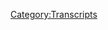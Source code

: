 {{DEFAULTSORT:
    #_TRANSCRIPT_0076:October 7-11, 2015
}}{{Transcript
    | title         = [[76: October 7-11, 2015]]
    | caption       = [https://knowledgefight.libsyn.com/knowledge-fight-october-7-11-2015 Listen to this episode on Libsyn]
    | episodeNumber = [[76: October 7-11, 2015|76]]
    | length        = 01:39:27
}}

{{MessageBox
    | header     = Warning: Bot Generated Content
    | text       = This transcript was automatically generated by transcription software and likely contains many mistakes and misattributions. Please check the audio for definitive quotes, attribution, and context.
    | image      = N3yvass4myg91.webp
    | imagewidth = 50px
    | id         = warning
}}

{{TranscriptBlock
    | name      = Unknown Speaker
    | timestamp = 00:00:00.000
    | text      = Andy in Kansas, you're on the air, thanks for holding.
}}

{{TranscriptBlock
    | name      = Unknown Speaker
    | timestamp = 00:00:04.080
    | text      = Hello Alex, I'm a first time caller, I'm a huge fan, I love your work.
}}

{{TranscriptBlock
    | name      = Unknown Speaker
    | timestamp = 00:00:07.280
    | text      = I love you.
}}

{{TranscriptBlock
    | name      = Unknown Speaker
    | timestamp = 00:00:07.780
    | text      = Hey everybody, welcome back to Knowledge Fight, I'm Dan.
}}

{{TranscriptBlock
    | name      = Unknown Speaker
    | timestamp = 00:00:09.740
    | text      = I'm Jordan!
}}

{{TranscriptBlock
    | name      = Unknown Speaker
    | timestamp = 00:00:10.240
    | text      = We're a couple dudes, I like to sit around, drink novelty beverages, and talk a little bit about Alex Jones.
}}

{{TranscriptBlock
    | name      = Unknown Speaker
    | timestamp = 00:00:14.339
    | text      = Yes, but, Dan, before we go any further, there's a twist.
}}

{{TranscriptBlock
    | name      = Unknown Speaker
    | timestamp = 00:00:19.140
    | text      = What?
}}

{{TranscriptBlock
    | name      = Unknown Speaker
    | timestamp = 00:00:19.839
    | text      = Yeah, look, this could have been written by M. Night Shyamalan.
}}

{{TranscriptBlock
    | name      = Unknown Speaker
    | timestamp = 00:00:24.699
    | text      = Can I stop you? I want to engage-
}}

{{TranscriptBlock
    | name      = Unknown Speaker
    | timestamp = 00:00:25.699
    | text      = It could have been written by-
}}

{{TranscriptBlock
    | name      = Unknown Speaker
    | timestamp = 00:00:27.600
    | text      = I want to engage in the bit, but my nose really itches.
}}

{{TranscriptBlock
    | name      = Unknown Speaker
    | timestamp = 00:00:30.399
    | text      = I just can't do it.
}}

{{TranscriptBlock
    | name      = Unknown Speaker
    | timestamp = 00:00:32.399
    | text      = I just have no energy for the bit.
}}

{{TranscriptBlock
    | name      = Unknown Speaker
    | timestamp = 00:00:34.399
    | text      = Alright, alright, alright, fine. Dan, you know a lot about Alex Jones.
}}

{{TranscriptBlock
    | name      = Unknown Speaker
    | timestamp = 00:00:36.899
    | text      = True.
}}

{{TranscriptBlock
    | name      = Unknown Speaker
    | timestamp = 00:00:37.399
    | text      = And I don't know anything about Alex Jones.
}}

{{TranscriptBlock
    | name      = Unknown Speaker
    | timestamp = 00:00:39.399
    | text      = And that's the fun.
}}

{{TranscriptBlock
    | name      = Unknown Speaker
    | timestamp = 00:00:40.399
    | text      = And I am also willing to pout. That's what I am willing to do, sir.
}}

{{TranscriptBlock
    | name      = Unknown Speaker
    | timestamp = 00:00:43.899
    | text      = Look forward to two hours of Sour Puss Jordan.
}}

{{TranscriptBlock
    | name      = Unknown Speaker
    | timestamp = 00:00:46.899
    | text      = Today we are drinking some-
}}

{{TranscriptBlock
    | name      = Unknown Speaker
    | timestamp = 00:00:47.899
    | text      = We are drinking Sour Puss Jordan is what we're drinking today.
}}

{{TranscriptBlock
    | name      = Unknown Speaker
    | timestamp = 00:00:50.700
    | text      = Drinking Faygo, shout out to our Juggalo homies, whoop whoop family.
}}

{{TranscriptBlock
    | name      = Unknown Speaker
    | timestamp = 00:00:54.899
    | text      = This is Arctic Sun. I had this recently, thought it was great.
}}

{{TranscriptBlock
    | name      = Unknown Speaker
    | timestamp = 00:00:57.899
    | text      = It's kind of like a Canfield 50-50.
}}

{{TranscriptBlock
    | name      = Unknown Speaker
    | timestamp = 00:01:00.899
    | text      = You know that soda?
}}

{{TranscriptBlock
    | name      = Unknown Speaker
    | timestamp = 00:01:01.899
    | text      = No.
}}

{{TranscriptBlock
    | name      = Unknown Speaker
    | timestamp = 00:01:02.399
    | text      = Tastes a lot like this.
}}

{{TranscriptBlock
    | name      = Unknown Speaker
    | timestamp = 00:01:03.399
    | text      = Oh.
}}

{{TranscriptBlock
    | name      = Unknown Speaker
    | timestamp = 00:01:04.900
    | text      = You know that thing you don't know about?
}}

{{TranscriptBlock
    | name      = Unknown Speaker
    | timestamp = 00:01:06.400
    | text      = It's good.
}}

{{TranscriptBlock
    | name      = Unknown Speaker
    | timestamp = 00:01:06.900
    | text      = Tastes like this thing.
}}

{{TranscriptBlock
    | name      = Unknown Speaker
    | timestamp = 00:01:07.400
    | text      = It's like a lime grapefruit situation. It's awesome.
}}

{{TranscriptBlock
    | name      = Unknown Speaker
    | timestamp = 00:01:10.400
    | text      = Yes, it's very, very good. I loved it.
}}

{{TranscriptBlock
    | name      = Unknown Speaker
    | timestamp = 00:01:12.400
    | text      = So that's awesome, but we have other awesome things to talk about.
}}

{{TranscriptBlock
    | name      = Unknown Speaker
    | timestamp = 00:01:14.900
    | text      = We have other awesome things to talk about?
}}

{{TranscriptBlock
    | name      = Unknown Speaker
    | timestamp = 00:01:16.400
    | text      = This, we're about to announce-
}}

{{TranscriptBlock
    | name      = Unknown Speaker
    | timestamp = 00:01:17.400
    | text      = Is it about how we're going to redo the bit, Dan?
}}

{{TranscriptBlock
    | name      = Unknown Speaker
    | timestamp = 00:01:19.400
    | text      = No, it's not. We're never doing that.
}}

{{TranscriptBlock
    | name      = Unknown Speaker
    | timestamp = 00:01:21.400
    | text      = We have an announcement to make, and it's big, it's earth-shattering.
}}

{{TranscriptBlock
    | name      = Unknown Speaker
    | timestamp = 00:01:26.400
    | text      = And that is on the evening of September 9th, time to be determined,
}}

{{TranscriptBlock
    | name      = Unknown Speaker
    | timestamp = 00:01:32.400
    | text      = we will be doing our first ever live show at At North Bar here in Chicago, Illinois.
}}

{{TranscriptBlock
    | name      = Unknown Speaker
    | timestamp = 00:01:38.400
    | text      = Absolutely.
}}

{{TranscriptBlock
    | name      = Unknown Speaker
    | timestamp = 00:01:39.400
    | text      = And it's essential that you come out.
}}

{{TranscriptBlock
    | name      = Unknown Speaker
    | timestamp = 00:01:42.400
    | text      = Yeah, yeah, yeah.
}}

{{TranscriptBlock
    | name      = Unknown Speaker
    | timestamp = 00:01:43.400
    | text      = Because, I mean, and in all honesty, one, no idea why people listen to this show in the first place.
}}

{{TranscriptBlock
    | name      = Unknown Speaker
    | timestamp = 00:01:49.400
    | text      = No idea at all.
}}

{{TranscriptBlock
    | name      = Unknown Speaker
    | timestamp = 00:01:50.400
    | text      = No clue.
}}

{{TranscriptBlock
    | name      = Unknown Speaker
    | timestamp = 00:01:50.900
    | text      = No.
}}

{{TranscriptBlock
    | name      = Unknown Speaker
    | timestamp = 00:01:51.400
    | text      = Furthermore, no idea what it's going to look like live.
}}

{{TranscriptBlock
    | name      = Unknown Speaker
    | timestamp = 00:01:53.400
    | text      = Nope.
}}

{{TranscriptBlock
    | name      = Unknown Speaker
    | timestamp = 00:01:54.400
    | text      = I think we're just going to do the show.
}}

{{TranscriptBlock
    | name      = Unknown Speaker
    | timestamp = 00:01:56.400
    | text      = I can't imagine people sticking around for that.
}}

{{TranscriptBlock
    | name      = Unknown Speaker
    | timestamp = 00:01:58.400
    | text      = Some facsimile of the show, there will probably be some stand-up involved too.
}}

{{TranscriptBlock
    | name      = Unknown Speaker
    | timestamp = 00:02:01.400
    | text      = You might do a bit or two.
}}

{{TranscriptBlock
    | name      = Unknown Speaker
    | timestamp = 00:02:03.400
    | text      = Oh boy.
}}

{{TranscriptBlock
    | name      = Unknown Speaker
    | timestamp = 00:02:04.400
    | text      = A dance party afterward.
}}

{{TranscriptBlock
    | name      = Unknown Speaker
    | timestamp = 00:02:06.400
    | text      = Most likely.
}}

{{TranscriptBlock
    | name      = Unknown Speaker
    | timestamp = 00:02:07.400
    | text      = We're going to make a night of it. It's going to be a great time.
}}

{{TranscriptBlock
    | name      = Unknown Speaker
    | timestamp = 00:02:09.400
    | text      = But more details will be forthcoming, but I wanted to let you know now-
}}

{{TranscriptBlock
    | name      = Unknown Speaker
    | timestamp = 00:02:13.400
    | text      = The only thing that we will be playing at the dance party
}}

{{TranscriptBlock
    | name      = Unknown Speaker
    | timestamp = 00:02:15.400
    | text      = is the remix made of Ludacris with Alex Jones' verse dropped in.
}}

{{TranscriptBlock
    | name      = Unknown Speaker
    | timestamp = 00:02:19.900
    | text      = I would be okay with that.
}}

{{TranscriptBlock
    | name      = Unknown Speaker
    | timestamp = 00:02:20.900
    | text      = Oh, absolutely.
}}

{{TranscriptBlock
    | name      = Unknown Speaker
    | timestamp = 00:02:21.400
    | text      = That and the We Love Our Somalis song.
}}

{{TranscriptBlock
    | name      = Unknown Speaker
    | timestamp = 00:02:23.400
    | text      = Oh, of course. Of course.
}}

{{TranscriptBlock
    | name      = Unknown Speaker
    | timestamp = 00:02:25.400
    | text      = So please, if you are inclined to come, it'll be a good time and we could use all the wonks we can get there.
}}

{{TranscriptBlock
    | name      = Unknown Speaker
    | timestamp = 00:02:32.400
    | text      = Yeah, absolutely.
}}

{{TranscriptBlock
    | name      = Unknown Speaker
    | timestamp = 00:02:33.400
    | text      = And we're talking about you assholes in Europe too.
}}

{{TranscriptBlock
    | name      = Unknown Speaker
    | timestamp = 00:02:36.400
    | text      = You know?
}}

{{TranscriptBlock
    | name      = Unknown Speaker
    | timestamp = 00:02:37.400
    | text      = Charter a private plane, get over here to Chicago.
}}

{{TranscriptBlock
    | name      = Unknown Speaker
    | timestamp = 00:02:40.400
    | text      = Don't treat them that negatively.
}}

{{TranscriptBlock
    | name      = Unknown Speaker
    | timestamp = 00:02:41.400
    | text      = Chicago is an international hub.
}}

{{TranscriptBlock
    | name      = Unknown Speaker
    | timestamp = 00:02:43.400
    | text      = It is.
}}

{{TranscriptBlock
    | name      = Unknown Speaker
    | timestamp = 00:02:44.400
    | text      = Yeah, bring somebody out and have them go about 20 minutes in. Huh?
}}

{{TranscriptBlock
    | name      = Unknown Speaker
    | timestamp = 00:02:50.400
    | text      = And then we'll just have fun.
}}

{{TranscriptBlock
    | name      = Unknown Speaker
    | timestamp = 00:02:52.400
    | text      = Maybe limit that if you need to.
}}

{{TranscriptBlock
    | name      = Unknown Speaker
    | timestamp = 00:02:56.400
    | text      = Yeah, bring somebody and give them absolutely no warning what this is about to be.
}}

{{TranscriptBlock
    | name      = Unknown Speaker
    | timestamp = 00:03:00.400
    | text      = It will be a delight forever.
}}

{{TranscriptBlock
    | name      = Unknown Speaker
    | timestamp = 00:03:01.400
    | text      = That would be a miserable time.
}}

{{TranscriptBlock
    | name      = Unknown Speaker
    | timestamp = 00:03:03.400
    | text      = Ooh, first date?
}}

{{TranscriptBlock
    | name      = Unknown Speaker
    | timestamp = 00:03:04.400
    | text      = Oh god.
}}

{{TranscriptBlock
    | name      = Unknown Speaker
    | timestamp = 00:03:06.400
    | text      = Tinder date, maybe?
}}

{{TranscriptBlock
    | name      = Unknown Speaker
    | timestamp = 00:03:07.400
    | text      = Maybe that's what we should do.
}}

{{TranscriptBlock
    | name      = Unknown Speaker
    | timestamp = 00:03:09.400
    | text      = We should do a policy wonk singles night.
}}

{{TranscriptBlock
    | name      = Unknown Speaker
    | timestamp = 00:03:11.400
    | text      = And then all of our followers will breed.
}}

{{TranscriptBlock
    | name      = Unknown Speaker
    | timestamp = 00:03:14.400
    | text      = I don't know.
}}

{{TranscriptBlock
    | name      = Unknown Speaker
    | timestamp = 00:03:15.400
    | text      = I wouldn't phrase it that way.
}}

{{TranscriptBlock
    | name      = Unknown Speaker
    | timestamp = 00:03:18.400
    | text      = So speaking of people who deserve to breed.
}}

{{TranscriptBlock
    | name      = Unknown Speaker
    | timestamp = 00:03:22.400
    | text      = Terrible transition. Terrible transition.
}}

{{TranscriptBlock
    | name      = Unknown Speaker
    | timestamp = 00:03:24.400
    | text      = That's the worst one in history.
}}

{{TranscriptBlock
    | name      = Unknown Speaker
    | timestamp = 00:03:25.400
    | text      = I want to back up out of it.
}}

{{TranscriptBlock
    | name      = Unknown Speaker
    | timestamp = 00:03:26.400
    | text      = That's the worst one in history.
}}

{{TranscriptBlock
    | name      = Unknown Speaker
    | timestamp = 00:03:27.400
    | text      = I want to back up.
}}

{{TranscriptBlock
    | name      = Unknown Speaker
    | timestamp = 00:03:28.400
    | text      = Oh boy.
}}

{{TranscriptBlock
    | name      = Unknown Speaker
    | timestamp = 00:03:29.400
    | text      = Just hey, I want to give a shout out to a couple new donators.
}}

{{TranscriptBlock
    | name      = Unknown Speaker
    | timestamp = 00:03:32.400
    | text      = We're thrilled to have them on board.
}}

{{TranscriptBlock
    | name      = Unknown Speaker
    | timestamp = 00:03:34.400
    | text      = Our first new policy wonk. What's going on out there, Manuel?
}}

{{TranscriptBlock
    | name      = Unknown Speaker
    | timestamp = 00:03:37.400
    | text      = I'm a policy wonk.
}}

{{TranscriptBlock
    | name      = Unknown Speaker
    | timestamp = 00:03:38.400
    | text      = Thank you for joining up.
}}

{{TranscriptBlock
    | name      = Unknown Speaker
    | timestamp = 00:03:40.400
    | text      = Welcome to the fold, Manuel Noriega.
}}

{{TranscriptBlock
    | name      = Unknown Speaker
    | timestamp = 00:03:42.400
    | text      = Although I assumed you were dead.
}}

{{TranscriptBlock
    | name      = Unknown Speaker
    | timestamp = 00:03:44.400
    | text      = This one I can confirm is not Manuel Noriega.
}}

{{TranscriptBlock
    | name      = Unknown Speaker
    | timestamp = 00:03:46.400
    | text      = This is an old time bud.
}}

{{TranscriptBlock
    | name      = Unknown Speaker
    | timestamp = 00:03:48.400
    | text      = He's a freezing pointer sister from way back.
}}

{{TranscriptBlock
    | name      = Unknown Speaker
    | timestamp = 00:03:50.400
    | text      = Oh, wonderful.
}}

{{TranscriptBlock
    | name      = Unknown Speaker
    | timestamp = 00:03:51.400
    | text      = Thrilled to have him on board.
}}

{{TranscriptBlock
    | name      = Unknown Speaker
    | timestamp = 00:03:52.400
    | text      = Also thrilled to have this next person on board.
}}

{{TranscriptBlock
    | name      = Unknown Speaker
    | timestamp = 00:03:55.400
    | text      = What's up out there, Maya?
}}

{{TranscriptBlock
    | name      = Unknown Speaker
    | timestamp = 00:03:56.400
    | text      = I'm a policy wonk.
}}

{{TranscriptBlock
    | name      = Unknown Speaker
    | timestamp = 00:03:57.400
    | text      = Thank you very much for joining up.
}}

{{TranscriptBlock
    | name      = Unknown Speaker
    | timestamp = 00:03:59.400
    | text      = Oh my god.
}}

{{TranscriptBlock
    | name      = Unknown Speaker
    | timestamp = 00:04:00.400
    | text      = I can't begin to describe how much I love your poetry.
}}

{{TranscriptBlock
    | name      = Unknown Speaker
    | timestamp = 00:04:04.400
    | text      = Oh, I thought you were going to go with the R&B sensation, Maya.
}}

{{TranscriptBlock
    | name      = Unknown Speaker
    | timestamp = 00:04:07.400
    | text      = No.
}}

{{TranscriptBlock
    | name      = Unknown Speaker
    | timestamp = 00:04:08.400
    | text      = Who sang the hook on Ghetto Superstar.
}}

{{TranscriptBlock
    | name      = Unknown Speaker
    | timestamp = 00:04:09.400
    | text      = That Maya Angelou would endorse our podcast.
}}

{{TranscriptBlock
    | name      = Unknown Speaker
    | timestamp = 00:04:13.400
    | text      = National treasure.
}}

{{TranscriptBlock
    | name      = Unknown Speaker
    | timestamp = 00:04:14.400
    | text      = Not just endorse it, but become a policy wonk.
}}

{{TranscriptBlock
    | name      = Unknown Speaker
    | timestamp = 00:04:17.399
    | text      = Yeah.
}}

{{TranscriptBlock
    | name      = Unknown Speaker
    | timestamp = 00:04:18.399
    | text      = Truly, truly inspiring.
}}

{{TranscriptBlock
    | name      = Unknown Speaker
    | timestamp = 00:04:20.399
    | text      = In many ways, we are podcast laureates.
}}

{{TranscriptBlock
    | name      = Unknown Speaker
    | timestamp = 00:04:22.399
    | text      = Don't look at me.
}}

{{TranscriptBlock
    | name      = Unknown Speaker
    | timestamp = 00:04:24.399
    | text      = Don't look at me.
}}

{{TranscriptBlock
    | name      = Unknown Speaker
    | timestamp = 00:04:25.399
    | text      = No, no, no. I was going to let that sit there.
}}

{{TranscriptBlock
    | name      = Unknown Speaker
    | timestamp = 00:04:27.399
    | text      = I was going to let that sit there.
}}

{{TranscriptBlock
    | name      = Unknown Speaker
    | timestamp = 00:04:29.399
    | text      = No, I am sure you get that bit all the time, Maya,
}}

{{TranscriptBlock
    | name      = Unknown Speaker
    | timestamp = 00:04:32.399
    | text      = but we are grateful for you, the person you are,
}}

{{TranscriptBlock
    | name      = Unknown Speaker
    | timestamp = 00:04:35.399
    | text      = and not you, your name.
}}

{{TranscriptBlock
    | name      = Unknown Speaker
    | timestamp = 00:04:36.399
    | text      = And if you'd like to become a policy wonk yourself,
}}

{{TranscriptBlock
    | name      = Unknown Speaker
    | timestamp = 00:04:38.399
    | text      = you may do so by going to knowledgefight.com
}}

{{TranscriptBlock
    | name      = Unknown Speaker
    | timestamp = 00:04:41.399
    | text      = and clicking the support the show button.
}}

{{TranscriptBlock
    | name      = Unknown Speaker
    | timestamp = 00:04:43.399
    | text      = Also, we had a great time going back in time
}}

{{TranscriptBlock
    | name      = Unknown Speaker
    | timestamp = 00:04:45.399
    | text      = on our last episode, back to 2011.
}}

{{TranscriptBlock
    | name      = Unknown Speaker
    | timestamp = 00:04:47.399
    | text      = Yes.
}}

{{TranscriptBlock
    | name      = Unknown Speaker
    | timestamp = 00:04:48.399
    | text      = That was wonderful.
}}

{{TranscriptBlock
    | name      = Unknown Speaker
    | timestamp = 00:04:49.399
    | text      = If you'd like to send us somewhere in time
}}

{{TranscriptBlock
    | name      = Unknown Speaker
    | timestamp = 00:04:50.399
    | text      = to find out what Alex Jones was doing,
}}

{{TranscriptBlock
    | name      = Unknown Speaker
    | timestamp = 00:04:51.399
    | text      = you can do that there as well.
}}

{{TranscriptBlock
    | name      = Unknown Speaker
    | timestamp = 00:04:53.399
    | text      = And just so you know, if you had a button sent to you
}}

{{TranscriptBlock
    | name      = Unknown Speaker
    | timestamp = 00:04:56.399
    | text      = and you sent me a picture of how terrible I am
}}

{{TranscriptBlock
    | name      = Unknown Speaker
    | timestamp = 00:04:59.399
    | text      = at mailing things.
}}

{{TranscriptBlock
    | name      = Unknown Speaker
    | timestamp = 00:05:00.399
    | text      = Terrible.
}}

{{TranscriptBlock
    | name      = Unknown Speaker
    | timestamp = 00:05:01.399
    | text      = Because it turns out you can't just put buttons
}}

{{TranscriptBlock
    | name      = Unknown Speaker
    | timestamp = 00:05:03.399
    | text      = in an envelope and just send them into the ether sphere.
}}

{{TranscriptBlock
    | name      = Unknown Speaker
    | timestamp = 00:05:05.399
    | text      = Can't.
}}

{{TranscriptBlock
    | name      = Unknown Speaker
    | timestamp = 00:05:06.399
    | text      = I have resent those and you will be pleasantly surprised
}}

{{TranscriptBlock
    | name      = Unknown Speaker
    | timestamp = 00:05:10.399
    | text      = to find they are taped to shit.
}}

{{TranscriptBlock
    | name      = Unknown Speaker
    | timestamp = 00:05:12.399
    | text      = Reinforced envelopes.
}}

{{TranscriptBlock
    | name      = Unknown Speaker
    | timestamp = 00:05:13.399
    | text      = Same envelopes.
}}

{{TranscriptBlock
    | name      = Unknown Speaker
    | timestamp = 00:05:14.399
    | text      = You're not going to be able to get them open.
}}

{{TranscriptBlock
    | name      = Unknown Speaker
    | timestamp = 00:05:16.399
    | text      = Same envelopes.
}}

{{TranscriptBlock
    | name      = Unknown Speaker
    | timestamp = 00:05:17.399
    | text      = I just wrapped them in packing tape.
}}

{{TranscriptBlock
    | name      = Unknown Speaker
    | timestamp = 00:05:19.399
    | text      = You're going to need a scissor.
}}

{{TranscriptBlock
    | name      = Unknown Speaker
    | timestamp = 00:05:21.399
    | text      = And that is a nice transition.
}}

{{TranscriptBlock
    | name      = Unknown Speaker
    | timestamp = 00:05:23.399
    | text      = Oh, God damn it.
}}

{{TranscriptBlock
    | name      = Unknown Speaker
    | timestamp = 00:05:25.399
    | text      = Accidentally into this out of context drop from Alex Jones.
}}

{{TranscriptBlock
    | name      = Unknown Speaker
    | timestamp = 00:05:28.399
    | text      = And then they could sexually mutilate her.
}}

{{TranscriptBlock
    | name      = Unknown Speaker
    | timestamp = 00:05:31.399
    | text      = I mean, I wouldn't want that to happen.
}}

{{TranscriptBlock
    | name      = Unknown Speaker
    | timestamp = 00:05:32.399
    | text      = I'm saying, you know, to follow more extreme Islamic beliefs.
}}

{{TranscriptBlock
    | name      = Unknown Speaker
    | timestamp = 00:05:35.399
    | text      = Just, you know, have her genitals cut off.
}}

{{TranscriptBlock
    | name      = Unknown Speaker
    | timestamp = 00:05:38.399
    | text      = There's some scissors right there.
}}

{{TranscriptBlock
    | name      = Unknown Speaker
    | timestamp = 00:05:40.399
    | text      = I mean, I'm not for that.
}}

{{TranscriptBlock
    | name      = Unknown Speaker
    | timestamp = 00:05:41.399
    | text      = I'm not being extreme.
}}

{{TranscriptBlock
    | name      = Unknown Speaker
    | timestamp = 00:05:42.399
    | text      = I'm not the one doing it.
}}

{{TranscriptBlock
    | name      = Unknown Speaker
    | timestamp = 00:05:43.399
    | text      = Oh, but I'll be attacked for this.
}}

{{TranscriptBlock
    | name      = Unknown Speaker
    | timestamp = 00:05:44.399
    | text      = You can believe it.
}}

{{TranscriptBlock
    | name      = Unknown Speaker
    | timestamp = 00:05:45.399
    | text      = That was just weird.
}}

{{TranscriptBlock
    | name      = Unknown Speaker
    | timestamp = 00:05:46.399
    | text      = That was just gross.
}}

{{TranscriptBlock
    | name      = Unknown Speaker
    | timestamp = 00:05:47.399
    | text      = I just got some scissors right over here.
}}

{{TranscriptBlock
    | name      = Unknown Speaker
    | timestamp = 00:05:50.399
    | text      = Yeah, I don't know what he's trying to achieve.
}}

{{TranscriptBlock
    | name      = Unknown Speaker
    | timestamp = 00:05:54.399
    | text      = I don't know.
}}

{{TranscriptBlock
    | name      = Unknown Speaker
    | timestamp = 00:05:55.399
    | text      = That confused the hell out of me.
}}

{{TranscriptBlock
    | name      = Unknown Speaker
    | timestamp = 00:05:57.399
    | text      = Furthermore, why does he have scissors?
}}

{{TranscriptBlock
    | name      = Unknown Speaker
    | timestamp = 00:05:58.399
    | text      = What is he doing with scissors nearby?
}}

{{TranscriptBlock
    | name      = Unknown Speaker
    | timestamp = 00:06:00.399
    | text      = Probably just opening up bottles of super mail.
}}

{{TranscriptBlock
    | name      = Unknown Speaker
    | timestamp = 00:06:02.399
    | text      = Doesn't his staff keep scissors away from him?
}}

{{TranscriptBlock
    | name      = Unknown Speaker
    | timestamp = 00:06:04.399
    | text      = They know he's a danger to himself.
}}

{{TranscriptBlock
    | name      = Unknown Speaker
    | timestamp = 00:06:05.399
    | text      = They're those little stubby ones from elementary school.
}}

{{TranscriptBlock
    | name      = Unknown Speaker
    | timestamp = 00:06:08.399
    | text      = Oh, that's good.
}}

{{TranscriptBlock
    | name      = Unknown Speaker
    | timestamp = 00:06:09.399
    | text      = Yeah, the dull scissors.
}}

{{TranscriptBlock
    | name      = Unknown Speaker
    | timestamp = 00:06:10.399
    | text      = Yeah, yeah, yeah.
}}

{{TranscriptBlock
    | name      = Unknown Speaker
    | timestamp = 00:06:11.399
    | text      = So today, Jordan, we are back in 2015.
}}

{{TranscriptBlock
    | name      = Unknown Speaker
    | timestamp = 00:06:13.399
    | text      = Wonderful.
}}

{{TranscriptBlock
    | name      = Unknown Speaker
    | timestamp = 00:06:14.399
    | text      = Engaging in part 15 of my investigation
}}

{{TranscriptBlock
    | name      = Unknown Speaker
    | timestamp = 00:06:17.399
    | text      = into what the fuck happened to Alex Jones back in 2015
}}

{{TranscriptBlock
    | name      = Unknown Speaker
    | timestamp = 00:06:21.399
    | text      = to get him to sign up with Donald Trump.
}}

{{TranscriptBlock
    | name      = Unknown Speaker
    | timestamp = 00:06:23.399
    | text      = Right.
}}

{{TranscriptBlock
    | name      = Unknown Speaker
    | timestamp = 00:06:24.399
    | text      = Our last one we did, we made no progress
}}

{{TranscriptBlock
    | name      = Unknown Speaker
    | timestamp = 00:06:28.399
    | text      = in terms of Donald Trump.
}}

{{TranscriptBlock
    | name      = Unknown Speaker
    | timestamp = 00:06:29.399
    | text      = But we did discover that Alex Jones
}}

{{TranscriptBlock
    | name      = Unknown Speaker
    | timestamp = 00:06:31.399
    | text      = is firmly in support of Russia and Vladimir Putin.
}}

{{TranscriptBlock
    | name      = Unknown Speaker
    | timestamp = 00:06:34.399
    | text      = Very much so.
}}

{{TranscriptBlock
    | name      = Unknown Speaker
    | timestamp = 00:06:35.399
    | text      = A scary amount.
}}

{{TranscriptBlock
    | name      = Unknown Speaker
    | timestamp = 00:06:38.399
    | text      = In the last two months of 2015,
}}

{{TranscriptBlock
    | name      = Unknown Speaker
    | timestamp = 00:06:41.399
    | text      = he has not changed his position from,
}}

{{TranscriptBlock
    | name      = Unknown Speaker
    | timestamp = 00:06:44.399
    | text      = look, I like what Trump says, but I don't trust him.
}}

{{TranscriptBlock
    | name      = Unknown Speaker
    | timestamp = 00:06:47.399
    | text      = That's what he said for a very long time now.
}}

{{TranscriptBlock
    | name      = Unknown Speaker
    | timestamp = 00:06:50.399
    | text      = And that's where we begin.
}}

{{TranscriptBlock
    | name      = Unknown Speaker
    | timestamp = 00:06:51.399
    | text      = That's where his head is at
}}

{{TranscriptBlock
    | name      = Unknown Speaker
    | timestamp = 00:06:53.399
    | text      = at the beginning of today's investigation,
}}

{{TranscriptBlock
    | name      = Unknown Speaker
    | timestamp = 00:06:55.399
    | text      = which will cover October 7th to October 11th.
}}

{{TranscriptBlock
    | name      = Unknown Speaker
    | timestamp = 00:06:59.399
    | text      = He does not trust Trump,
}}

{{TranscriptBlock
    | name      = Unknown Speaker
    | timestamp = 00:07:01.399
    | text      = because Trump is perhaps a billionaire fronted by,
}}

{{TranscriptBlock
    | name      = Unknown Speaker
    | timestamp = 00:07:06.399
    | text      = or, you know, a front.
}}

{{TranscriptBlock
    | name      = Unknown Speaker
    | timestamp = 00:07:07.399
    | text      = He's a con man.
}}

{{TranscriptBlock
    | name      = Unknown Speaker
    | timestamp = 00:07:08.399
    | text      = A front for a consortium of Russian elites.
}}

{{TranscriptBlock
    | name      = Unknown Speaker
    | timestamp = 00:07:11.399
    | text      = Yeah, mob.
}}

{{TranscriptBlock
    | name      = Unknown Speaker
    | timestamp = 00:07:12.399
    | text      = Mobbed up.
}}

{{TranscriptBlock
    | name      = Unknown Speaker
    | timestamp = 00:07:13.399
    | text      = He literally just says mob.
}}

{{TranscriptBlock
    | name      = Unknown Speaker
    | timestamp = 00:07:14.399
    | text      = All of those things, yeah.
}}

{{TranscriptBlock
    | name      = Unknown Speaker
    | timestamp = 00:07:15.399
    | text      = But he does trust Putin.
}}

{{TranscriptBlock
    | name      = Unknown Speaker
    | timestamp = 00:07:18.399
    | text      = Yeah.
}}

{{TranscriptBlock
    | name      = Unknown Speaker
    | timestamp = 00:07:19.399
    | text      = Who shares no...
}}

{{TranscriptBlock
    | name      = Unknown Speaker
    | timestamp = 00:07:20.399
    | text      = No mob ties.
}}

{{TranscriptBlock
    | name      = Unknown Speaker
    | timestamp = 00:07:21.399
    | text      = No, none.
}}

{{TranscriptBlock
    | name      = Unknown Speaker
    | timestamp = 00:07:22.399
    | text      = No.
}}

{{TranscriptBlock
    | name      = Unknown Speaker
    | timestamp = 00:07:23.399
    | text      = He's not, he's definitely a trustworthy man.
}}

{{TranscriptBlock
    | name      = Unknown Speaker
    | timestamp = 00:07:25.399
    | text      = Absolutely.
}}

{{TranscriptBlock
    | name      = Unknown Speaker
    | timestamp = 00:07:26.399
    | text      = He shoots straight from the hip.
}}

{{TranscriptBlock
    | name      = Unknown Speaker
    | timestamp = 00:07:27.399
    | text      = He doesn't wear a shirt sometimes.
}}

{{TranscriptBlock
    | name      = Unknown Speaker
    | timestamp = 00:07:28.399
    | text      = Exactly.
}}

{{TranscriptBlock
    | name      = Unknown Speaker
    | timestamp = 00:07:29.399
    | text      = It's amazing.
}}

{{TranscriptBlock
    | name      = Unknown Speaker
    | timestamp = 00:07:30.399
    | text      = Doesn't get better than Alex.
}}

{{TranscriptBlock
    | name      = Unknown Speaker
    | timestamp = 00:07:31.399
    | text      = For those of you who don't follow us on Twitter,
}}

{{TranscriptBlock
    | name      = Unknown Speaker
    | timestamp = 00:07:33.399
    | text      = you should check it out.
}}

{{TranscriptBlock
    | name      = Unknown Speaker
    | timestamp = 00:07:34.399
    | text      = I posted a picture of Alex Jones
}}

{{TranscriptBlock
    | name      = Unknown Speaker
    | timestamp = 00:07:35.399
    | text      = from this last Sunday in 2017.
}}

{{TranscriptBlock
    | name      = Unknown Speaker
    | timestamp = 00:07:38.399
    | text      = He broadcasted without a shirt on.
}}

{{TranscriptBlock
    | name      = Unknown Speaker
    | timestamp = 00:07:40.399
    | text      = Really fucked up.
}}

{{TranscriptBlock
    | name      = Unknown Speaker
    | timestamp = 00:07:41.399
    | text      = Yeah.
}}

{{TranscriptBlock
    | name      = Unknown Speaker
    | timestamp = 00:07:42.399
    | text      = I don't know why he did that.
}}

{{TranscriptBlock
    | name      = Unknown Speaker
    | timestamp = 00:07:43.399
    | text      = I don't know why not.
}}

{{TranscriptBlock
    | name      = Unknown Speaker
    | timestamp = 00:07:44.399
    | text      = I don't know.
}}

{{TranscriptBlock
    | name      = Unknown Speaker
    | timestamp = 00:07:45.399
    | text      = So we start on...
}}

{{TranscriptBlock
    | name      = Unknown Speaker
    | timestamp = 00:07:46.399
    | text      = Think about how much better Wolf Blitzer's show would be
}}

{{TranscriptBlock
    | name      = Unknown Speaker
    | timestamp = 00:07:48.399
    | text      = if you just saw Wolf Blitzer shirtless on the...
}}

{{TranscriptBlock
    | name      = Unknown Speaker
    | timestamp = 00:07:49.399
    | text      = You saw those pecs?
}}

{{TranscriptBlock
    | name      = Unknown Speaker
    | timestamp = 00:07:50.399
    | text      = Yeah.
}}

{{TranscriptBlock
    | name      = Unknown Speaker
    | timestamp = 00:07:51.399
    | text      = I bet he's swole.
}}

{{TranscriptBlock
    | name      = Unknown Speaker
    | timestamp = 00:07:52.399
    | text      = That would be fucking hilarious.
}}

{{TranscriptBlock
    | name      = Unknown Speaker
    | timestamp = 00:07:53.399
    | text      = I bet Wolf is swole.
}}

{{TranscriptBlock
    | name      = Unknown Speaker
    | timestamp = 00:07:55.399
    | text      = He looks like Master Roshi from Dragon Ball Z.
}}

{{TranscriptBlock
    | name      = Unknown Speaker
    | timestamp = 00:07:57.399
    | text      = That reference missed me.
}}

{{TranscriptBlock
    | name      = Unknown Speaker
    | timestamp = 00:07:58.399
    | text      = Oh, yeah, it does.
}}

{{TranscriptBlock
    | name      = Unknown Speaker
    | timestamp = 00:07:59.399
    | text      = Anyway, we start on October 7th, Jordan,
}}

{{TranscriptBlock
    | name      = Unknown Speaker
    | timestamp = 00:08:02.399
    | text      = and if you recall, on October 6th,
}}

{{TranscriptBlock
    | name      = Unknown Speaker
    | timestamp = 00:08:05.399
    | text      = Matt Drudge was in the house.
}}

{{TranscriptBlock
    | name      = Unknown Speaker
    | timestamp = 00:08:06.399
    | text      = Yes!
}}

{{TranscriptBlock
    | name      = Unknown Speaker
    | timestamp = 00:08:07.399
    | text      = And I will say that a good portion of the stuff
}}

{{TranscriptBlock
    | name      = Unknown Speaker
    | timestamp = 00:08:09.399
    | text      = that I cut out is Alex Jones replaying clips
}}

{{TranscriptBlock
    | name      = Unknown Speaker
    | timestamp = 00:08:13.399
    | text      = from the Drudge interview and talking about
}}

{{TranscriptBlock
    | name      = Unknown Speaker
    | timestamp = 00:08:15.399
    | text      = how important it was that he had Drudge on his show.
}}

{{TranscriptBlock
    | name      = Unknown Speaker
    | timestamp = 00:08:18.399
    | text      = Just rubbing his belly the whole time?
}}

{{TranscriptBlock
    | name      = Unknown Speaker
    | timestamp = 00:08:20.399
    | text      = Uh-huh.
}}

{{TranscriptBlock
    | name      = Unknown Speaker
    | timestamp = 00:08:21.399
    | text      = I had Matt Drudge.
}}

{{TranscriptBlock
    | name      = Unknown Speaker
    | timestamp = 00:08:22.399
    | text      = What have you had?
}}

{{TranscriptBlock
    | name      = Unknown Speaker
    | timestamp = 00:08:23.399
    | text      = Exactly.
}}

{{TranscriptBlock
    | name      = Unknown Speaker
    | timestamp = 00:08:24.399
    | text      = I got some scissors right over here.
}}

{{TranscriptBlock
    | name      = Unknown Speaker
    | timestamp = 00:08:26.399
    | text      = To make up for cutting that out of the episode,
}}

{{TranscriptBlock
    | name      = Unknown Speaker
    | timestamp = 00:08:29.399
    | text      = I just have this, which encompasses everything
}}

{{TranscriptBlock
    | name      = Unknown Speaker
    | timestamp = 00:08:32.399
    | text      = that Alex really wants to say about Drudge.
}}

{{TranscriptBlock
    | name      = Unknown Speaker
    | timestamp = 00:08:34.399
    | text      = I mean, it's sickening how much I like Matt Drudge,
}}

{{TranscriptBlock
    | name      = Unknown Speaker
    | timestamp = 00:08:36.399
    | text      = because it's so refreshing to somebody that gets it all,
}}

{{TranscriptBlock
    | name      = Unknown Speaker
    | timestamp = 00:08:39.399
    | text      = understands it, and is a fellow traveler,
}}

{{TranscriptBlock
    | name      = Unknown Speaker
    | timestamp = 00:08:41.399
    | text      = to use the communist term, but in a libertarian way.
}}

{{TranscriptBlock
    | name      = Unknown Speaker
    | timestamp = 00:08:45.399
    | text      = We're taking it back.
}}

{{TranscriptBlock
    | name      = Unknown Speaker
    | timestamp = 00:08:46.399
    | text      = I mean, I have to be honest and say
}}

{{TranscriptBlock
    | name      = Unknown Speaker
    | timestamp = 00:08:49.399
    | text      = Matt Drudge is the coolest person I've ever known.
}}

{{TranscriptBlock
    | name      = Unknown Speaker
    | timestamp = 00:08:51.399
    | text      = I mean, it's undoubtedly, hands down,
}}

{{TranscriptBlock
    | name      = Unknown Speaker
    | timestamp = 00:08:53.399
    | text      = he's helped us more, he's helped the country more,
}}

{{TranscriptBlock
    | name      = Unknown Speaker
    | timestamp = 00:08:56.399
    | text      = he's done so much good, it's sickening in a good way.
}}

{{TranscriptBlock
    | name      = Unknown Speaker
    | timestamp = 00:09:00.399
    | text      = I'm going to skip this network break.
}}

{{TranscriptBlock
    | name      = Unknown Speaker
    | timestamp = 00:09:01.399
    | text      = I just can't help it.
}}

{{TranscriptBlock
    | name      = Unknown Speaker
    | timestamp = 00:09:02.399
    | text      = No more.
}}

{{TranscriptBlock
    | name      = Unknown Speaker
    | timestamp = 00:09:03.399
    | text      = In a few weeks, we're doing the tones for the satellite anyways
}}

{{TranscriptBlock
    | name      = Unknown Speaker
    | timestamp = 00:09:05.399
    | text      = and the TV stations.
}}

{{TranscriptBlock
    | name      = Unknown Speaker
    | timestamp = 00:09:06.399
    | text      = That's not been done yet,
}}

{{TranscriptBlock
    | name      = Unknown Speaker
    | timestamp = 00:09:07.399
    | text      = so I can't ever skip a break again.
}}

{{TranscriptBlock
    | name      = Unknown Speaker
    | timestamp = 00:09:08.399
    | text      = Nope.
}}

{{TranscriptBlock
    | name      = Unknown Speaker
    | timestamp = 00:09:09.399
    | text      = Under contract.
}}

{{TranscriptBlock
    | name      = Unknown Speaker
    | timestamp = 00:09:10.399
    | text      = I can't do it, so just enjoy it, folks,
}}

{{TranscriptBlock
    | name      = Unknown Speaker
    | timestamp = 00:09:12.399
    | text      = because it's about to all end.
}}

{{TranscriptBlock
    | name      = Unknown Speaker
    | timestamp = 00:09:13.399
    | text      = Is he getting a phone call?
}}

{{TranscriptBlock
    | name      = Unknown Speaker
    | timestamp = 00:09:17.399
    | text      = I love the ramshackle ability.
}}

{{TranscriptBlock
    | name      = Unknown Speaker
    | timestamp = 00:09:19.399
    | text      = Let's go to the end of the internet.
}}

{{TranscriptBlock
    | name      = Unknown Speaker
    | timestamp = 00:09:21.399
    | text      = It's already happening.
}}

{{TranscriptBlock
    | name      = Unknown Speaker
    | timestamp = 00:09:22.399
    | text      = It's the end of the internet.
}}

{{TranscriptBlock
    | name      = Unknown Speaker
    | timestamp = 00:09:23.399
    | text      = End of the internet.
}}

{{TranscriptBlock
    | name      = Unknown Speaker
    | timestamp = 00:09:24.399
    | text      = He does.
}}

{{TranscriptBlock
    | name      = Unknown Speaker
    | timestamp = 00:09:25.399
    | text      = He just straight up gets a phone call
}}

{{TranscriptBlock
    | name      = Unknown Speaker
    | timestamp = 00:09:26.399
    | text      = and looks at it like, ugh.
}}

{{TranscriptBlock
    | name      = Unknown Speaker
    | timestamp = 00:09:29.399
    | text      = God damn it, Terry, stop calling me.
}}

{{TranscriptBlock
    | name      = Unknown Speaker
    | timestamp = 00:09:31.399
    | text      = Someone who is not Matt Drudge is calling.
}}

{{TranscriptBlock
    | name      = Unknown Speaker
    | timestamp = 00:09:35.399
    | text      = I like how he doesn't seem to own any positive adjectives.
}}

{{TranscriptBlock
    | name      = Unknown Speaker
    | timestamp = 00:09:38.399
    | text      = He just uses his regular ones and then just sickening,
}}

{{TranscriptBlock
    | name      = Unknown Speaker
    | timestamp = 00:09:41.399
    | text      = but it's good.
}}

{{TranscriptBlock
    | name      = Unknown Speaker
    | timestamp = 00:09:42.399
    | text      = But positive.
}}

{{TranscriptBlock
    | name      = Unknown Speaker
    | timestamp = 00:09:43.399
    | text      = He said Trump is evil, but in a good way.
}}

{{TranscriptBlock
    | name      = Unknown Speaker
    | timestamp = 00:09:45.399
    | text      = Trump is a monstrous pedophile, but the good kind.
}}

{{TranscriptBlock
    | name      = Unknown Speaker
    | timestamp = 00:09:48.399
    | text      = Wait, what?
}}

{{TranscriptBlock
    | name      = Unknown Speaker
    | timestamp = 00:09:49.399
    | text      = Also, Matt Drudge is the coolest person I've ever met.
}}

{{TranscriptBlock
    | name      = Unknown Speaker
    | timestamp = 00:09:52.399
    | text      = That's got to be tough news for Joe Rogan,
}}

{{TranscriptBlock
    | name      = Unknown Speaker
    | timestamp = 00:09:55.399
    | text      = Charlie Sheen, can't think of the other celebrities
}}

{{TranscriptBlock
    | name      = Unknown Speaker
    | timestamp = 00:09:57.399
    | text      = that hang out with Alex.
}}

{{TranscriptBlock
    | name      = Unknown Speaker
    | timestamp = 00:09:58.399
    | text      = Linklater.
}}

{{TranscriptBlock
    | name      = Unknown Speaker
    | timestamp = 00:09:59.399
    | text      = Sure, Linklater.
}}

{{TranscriptBlock
    | name      = Unknown Speaker
    | timestamp = 00:10:00.399
    | text      = Yeah, yeah, yeah, absolutely.
}}

{{TranscriptBlock
    | name      = Unknown Speaker
    | timestamp = 00:10:01.399
    | text      = You've got to take that as tough news,
}}

{{TranscriptBlock
    | name      = Unknown Speaker
    | timestamp = 00:10:02.399
    | text      = because all the things that Drudge is doesn't seem cool.
}}

{{TranscriptBlock
    | name      = Unknown Speaker
    | timestamp = 00:10:07.399
    | text      = I don't want to...
}}

{{TranscriptBlock
    | name      = Unknown Speaker
    | timestamp = 00:10:08.399
    | text      = I'm trying to think of a cool thing about him.
}}

{{TranscriptBlock
    | name      = Unknown Speaker
    | timestamp = 00:10:10.399
    | text      = The hat?
}}

{{TranscriptBlock
    | name      = Unknown Speaker
    | timestamp = 00:10:11.399
    | text      = He used to wear that fedora hat.
}}

{{TranscriptBlock
    | name      = Unknown Speaker
    | timestamp = 00:10:14.399
    | text      = He used to be...
}}

{{TranscriptBlock
    | name      = Unknown Speaker
    | timestamp = 00:10:15.399
    | text      = Okay, that's not very cool.
}}

{{TranscriptBlock
    | name      = Unknown Speaker
    | timestamp = 00:10:18.399
    | text      = He's rich.
}}

{{TranscriptBlock
    | name      = Unknown Speaker
    | timestamp = 00:10:19.399
    | text      = That's not bad.
}}

{{TranscriptBlock
    | name      = Unknown Speaker
    | timestamp = 00:10:20.399
    | text      = That's kind of cool.
}}

{{TranscriptBlock
    | name      = Unknown Speaker
    | timestamp = 00:10:21.399
    | text      = He has a condo in Miami.
}}

{{TranscriptBlock
    | name      = Unknown Speaker
    | timestamp = 00:10:23.399
    | text      = Oh, that's super uncool.
}}

{{TranscriptBlock
    | name      = Unknown Speaker
    | timestamp = 00:10:24.399
    | text      = Bienvenido ami ami, says Matt Drudge.
}}

{{TranscriptBlock
    | name      = Unknown Speaker
    | timestamp = 00:10:27.399
    | text      = That's the headline that the Supreme Court
}}

{{TranscriptBlock
    | name      = Unknown Speaker
    | timestamp = 00:10:29.399
    | text      = is not going to let me post in the future.
}}

{{TranscriptBlock
    | name      = Unknown Speaker
    | timestamp = 00:10:33.399
    | text      = Why did you leave me hanging like that?
}}

{{TranscriptBlock
    | name      = Unknown Speaker
    | timestamp = 00:10:35.399
    | text      = I don't know what to tell you about that.
}}

{{TranscriptBlock
    | name      = Unknown Speaker
    | timestamp = 00:10:37.399
    | text      = Oh, my God.
}}

{{TranscriptBlock
    | name      = Unknown Speaker
    | timestamp = 00:10:39.399
    | text      = That was a struggle.
}}

{{TranscriptBlock
    | name      = Unknown Speaker
    | timestamp = 00:10:40.399
    | text      = I had...
}}

{{TranscriptBlock
    | name      = Unknown Speaker
    | timestamp = 00:10:41.399
    | text      = I'm sorry.
}}

{{TranscriptBlock
    | name      = Unknown Speaker
    | timestamp = 00:10:42.399
    | text      = I'm sorry.
}}

{{TranscriptBlock
    | name      = Unknown Speaker
    | timestamp = 00:10:43.399
    | text      = I was going all the way back to Will Smith.
}}

{{TranscriptBlock
    | name      = Unknown Speaker
    | timestamp = 00:10:45.399
    | text      = I was like, wait, is that part of Wild Wild West
}}

{{TranscriptBlock
    | name      = Unknown Speaker
    | timestamp = 00:10:48.399
    | text      = or does he do more than one song?
}}

{{TranscriptBlock
    | name      = Unknown Speaker
    | timestamp = 00:10:50.399
    | text      = Different song.
}}

{{TranscriptBlock
    | name      = Unknown Speaker
    | timestamp = 00:10:51.399
    | text      = Does he do more than one song?
}}

{{TranscriptBlock
    | name      = Unknown Speaker
    | timestamp = 00:10:53.399
    | text      = I'm going to Miami.
}}

{{TranscriptBlock
    | name      = Unknown Speaker
    | timestamp = 00:10:55.399
    | text      = All right.
}}

{{TranscriptBlock
    | name      = Unknown Speaker
    | timestamp = 00:10:56.399
    | text      = Anyway.
}}

{{TranscriptBlock
    | name      = Unknown Speaker
    | timestamp = 00:10:57.399
    | text      = I heard the rainstorm.
}}

{{TranscriptBlock
    | name      = Unknown Speaker
    | timestamp = 00:10:58.399
    | text      = Nothing to mess with,
}}

{{TranscriptBlock
    | name      = Unknown Speaker
    | timestamp = 00:10:59.399
    | text      = but I can't feel the drip on the strip.
}}

{{TranscriptBlock
    | name      = Unknown Speaker
    | timestamp = 00:11:00.399
    | text      = It's a drip.
}}

{{TranscriptBlock
    | name      = Unknown Speaker
    | timestamp = 00:11:01.399
    | text      = Ladies half dressed, fully equipped.
}}

{{TranscriptBlock
    | name      = Unknown Speaker
    | timestamp = 00:11:03.399
    | text      = Screaming out, Will, we loved your last hit.
}}

{{TranscriptBlock
    | name      = Unknown Speaker
    | timestamp = 00:11:05.399
    | text      = Can't remember the rest.
}}

{{TranscriptBlock
    | name      = Unknown Speaker
    | timestamp = 00:11:06.399
    | text      = All right.
}}

{{TranscriptBlock
    | name      = Unknown Speaker
    | timestamp = 00:11:07.399
    | text      = Now let's fight.
}}

{{TranscriptBlock
    | name      = Unknown Speaker
    | timestamp = 00:11:08.399
    | text      = Live show, September 9th,
}}

{{TranscriptBlock
    | name      = Unknown Speaker
    | timestamp = 00:11:09.399
    | text      = Dan maybe doing a little bit of karaoke.
}}

{{TranscriptBlock
    | name      = Unknown Speaker
    | timestamp = 00:11:12.399
    | text      = I could also sing the entirety of Wild Wild West.
}}

{{TranscriptBlock
    | name      = Unknown Speaker
    | timestamp = 00:11:14.399
    | text      = I could also sing the entirety of Wild Wild West
}}

{{TranscriptBlock
    | name      = Unknown Speaker
    | timestamp = 00:11:16.399
    | text      = acapella, which I will do if someone donates.
}}

{{TranscriptBlock
    | name      = Unknown Speaker
    | timestamp = 00:11:18.399
    | text      = Not good.
}}

{{TranscriptBlock
    | name      = Unknown Speaker
    | timestamp = 00:11:19.399
    | text      = Don't.
}}

{{TranscriptBlock
    | name      = Unknown Speaker
    | timestamp = 00:11:20.399
    | text      = No.
}}

{{TranscriptBlock
    | name      = Unknown Speaker
    | timestamp = 00:11:21.399
    | text      = I am putting a freeze on all donations
}}

{{TranscriptBlock
    | name      = Unknown Speaker
    | timestamp = 00:11:23.399
    | text      = until Dan refused.
}}

{{TranscriptBlock
    | name      = Unknown Speaker
    | timestamp = 00:11:25.399
    | text      = So on the show, the body of the show,
}}

{{TranscriptBlock
    | name      = Unknown Speaker
    | timestamp = 00:11:28.399
    | text      = there's a bunch of hot bullshit on the show.
}}

{{TranscriptBlock
    | name      = Unknown Speaker
    | timestamp = 00:11:31.399
    | text      = And the first thing is Alex has an interview
}}

{{TranscriptBlock
    | name      = Unknown Speaker
    | timestamp = 00:11:34.399
    | text      = with Harry Dent, who is the economist who keeps
}}

{{TranscriptBlock
    | name      = Unknown Speaker
    | timestamp = 00:11:38.399
    | text      = saying that...
}}

{{TranscriptBlock
    | name      = Unknown Speaker
    | timestamp = 00:11:39.399
    | text      = That's Harvey Dent.
}}

{{TranscriptBlock
    | name      = Unknown Speaker
    | timestamp = 00:11:40.399
    | text      = Oh, okay.
}}

{{TranscriptBlock
    | name      = Unknown Speaker
    | timestamp = 00:11:41.399
    | text      = Sorry.
}}

{{TranscriptBlock
    | name      = Unknown Speaker
    | timestamp = 00:11:42.399
    | text      = The economic collapse is coming.
}}

{{TranscriptBlock
    | name      = Unknown Speaker
    | timestamp = 00:11:44.399
    | text      = Yeah.
}}

{{TranscriptBlock
    | name      = Unknown Speaker
    | timestamp = 00:11:45.399
    | text      = About a month ago.
}}

{{TranscriptBlock
    | name      = Unknown Speaker
    | timestamp = 00:11:46.399
    | text      = My gold.
}}

{{TranscriptBlock
    | name      = Unknown Speaker
    | timestamp = 00:11:47.399
    | text      = Yep.
}}

{{TranscriptBlock
    | name      = Unknown Speaker
    | timestamp = 00:11:48.399
    | text      = He's into that.
}}

{{TranscriptBlock
    | name      = Unknown Speaker
    | timestamp = 00:11:49.399
    | text      = He's also part of Bain Capital,
}}

{{TranscriptBlock
    | name      = Unknown Speaker
    | timestamp = 00:11:50.399
    | text      = which was the company that Romany was involved with.
}}

{{TranscriptBlock
    | name      = Unknown Speaker
    | timestamp = 00:11:52.399
    | text      = Two face.
}}

{{TranscriptBlock
    | name      = Unknown Speaker
    | timestamp = 00:11:53.399
    | text      = Yeah.
}}

{{TranscriptBlock
    | name      = Unknown Speaker
    | timestamp = 00:11:54.399
    | text      = Oh, Bain.
}}

{{TranscriptBlock
    | name      = Unknown Speaker
    | timestamp = 00:11:55.399
    | text      = Shit.
}}

{{TranscriptBlock
    | name      = Unknown Speaker
    | timestamp = 00:11:56.399
    | text      = There we go.
}}

{{TranscriptBlock
    | name      = Unknown Speaker
    | timestamp = 00:11:57.399
    | text      = There's so much Batman.
}}

{{TranscriptBlock
    | name      = Unknown Speaker
    | timestamp = 00:11:58.399
    | text      = It's all there.
}}

{{TranscriptBlock
    | name      = Unknown Speaker
    | timestamp = 00:11:59.399
    | text      = Holy shit.
}}

{{TranscriptBlock
    | name      = Unknown Speaker
    | timestamp = 00:12:00.399
    | text      = And Batman.
}}

{{TranscriptBlock
    | name      = Unknown Speaker
    | timestamp = 00:12:01.399
    | text      = Rappaport.
}}

{{TranscriptBlock
    | name      = Unknown Speaker
    | timestamp = 00:12:02.399
    | text      = That's right.
}}

{{TranscriptBlock
    | name      = Unknown Speaker
    | timestamp = 00:12:03.399
    | text      = Oh, man.
}}

{{TranscriptBlock
    | name      = Unknown Speaker
    | timestamp = 00:12:04.399
    | text      = We figured it out.
}}

{{TranscriptBlock
    | name      = Unknown Speaker
    | timestamp = 00:12:05.399
    | text      = His studio isn't in Austin.
}}

{{TranscriptBlock
    | name      = Unknown Speaker
    | timestamp = 00:12:06.399
    | text      = All right.
}}

{{TranscriptBlock
    | name      = Unknown Speaker
    | timestamp = 00:12:07.399
    | text      = So he's on...
}}

{{TranscriptBlock
    | name      = Unknown Speaker
    | timestamp = 00:12:08.399
    | text      = A month ago on the show,
}}

{{TranscriptBlock
    | name      = Unknown Speaker
    | timestamp = 00:12:09.399
    | text      = he said that the collapse was going to come
}}

{{TranscriptBlock
    | name      = Unknown Speaker
    | timestamp = 00:12:11.399
    | text      = and here is his updated prediction.
}}

{{TranscriptBlock
    | name      = Unknown Speaker
    | timestamp = 00:12:13.399
    | text      = And it involves...
}}

{{TranscriptBlock
    | name      = Unknown Speaker
    | timestamp = 00:12:14.399
    | text      = The collapse coming within days?
}}

{{TranscriptBlock
    | name      = Unknown Speaker
    | timestamp = 00:12:16.399
    | text      = Nope.
}}

{{TranscriptBlock
    | name      = Unknown Speaker
    | timestamp = 00:12:17.399
    | text      = The pope.
}}

{{TranscriptBlock
    | name      = Unknown Speaker
    | timestamp = 00:12:18.399
    | text      = Oh.
}}

{{TranscriptBlock
    | name      = Unknown Speaker
    | timestamp = 00:12:19.399
    | text      = The next chart's a very interesting one
}}

{{TranscriptBlock
    | name      = Unknown Speaker
    | timestamp = 00:12:20.399
    | text      = and I've shown it before and I've added one dimension.
}}

{{TranscriptBlock
    | name      = Unknown Speaker
    | timestamp = 00:12:22.399
    | text      = It's called the papal visit omen.
}}

{{TranscriptBlock
    | name      = Unknown Speaker
    | timestamp = 00:12:25.399
    | text      = The pope only seems to come over here
}}

{{TranscriptBlock
    | name      = Unknown Speaker
    | timestamp = 00:12:27.399
    | text      = at the top of bubbles.
}}

{{TranscriptBlock
    | name      = Unknown Speaker
    | timestamp = 00:12:28.399
    | text      = So we look back at the last major peaks,
}}

{{TranscriptBlock
    | name      = Unknown Speaker
    | timestamp = 00:12:31.399
    | text      = which I also call a megaphone pattern.
}}

{{TranscriptBlock
    | name      = Unknown Speaker
    | timestamp = 00:12:33.399
    | text      = Higher highs.
}}

{{TranscriptBlock
    | name      = Unknown Speaker
    | timestamp = 00:12:34.399
    | text      = Each bubble takes us to higher highs
}}

{{TranscriptBlock
    | name      = Unknown Speaker
    | timestamp = 00:12:36.399
    | text      = and each crash takes us to lower lows.
}}

{{TranscriptBlock
    | name      = Unknown Speaker
    | timestamp = 00:12:38.399
    | text      = That's why I've been saying on your show
}}

{{TranscriptBlock
    | name      = Unknown Speaker
    | timestamp = 00:12:40.399
    | text      = now for several months that the next stop on the Dow,
}}

{{TranscriptBlock
    | name      = Unknown Speaker
    | timestamp = 00:12:43.399
    | text      = probably late next year, early 2017,
}}

{{TranscriptBlock
    | name      = Unknown Speaker
    | timestamp = 00:12:45.399
    | text      = is like 5,500 to 6,000.
}}

{{TranscriptBlock
    | name      = Unknown Speaker
    | timestamp = 00:12:48.399
    | text      = And by the way, let me just stop you.
}}

{{TranscriptBlock
    | name      = Unknown Speaker
    | timestamp = 00:12:49.399
    | text      = Let me have to hold you a little bit past 33
}}

{{TranscriptBlock
    | name      = Unknown Speaker
    | timestamp = 00:12:50.399
    | text      = if you can do that because this is so important.
}}

{{TranscriptBlock
    | name      = Unknown Speaker
    | timestamp = 00:12:52.399
    | text      = But you're a scientist when it comes to economics.
}}

{{TranscriptBlock
    | name      = Unknown Speaker
    | timestamp = 00:12:55.399
    | text      = That's what you did for Bain.
}}

{{TranscriptBlock
    | name      = Unknown Speaker
    | timestamp = 00:12:56.399
    | text      = That's what you were taught at Harvard.
}}

{{TranscriptBlock
    | name      = Unknown Speaker
    | timestamp = 00:12:58.399
    | text      = You've got a great mind.
}}

{{TranscriptBlock
    | name      = Unknown Speaker
    | timestamp = 00:12:59.399
    | text      = Obviously, you're one of the best out there.
}}

{{TranscriptBlock
    | name      = Unknown Speaker
    | timestamp = 00:13:01.399
    | text      = We don't obviously know why they come at the peak,
}}

{{TranscriptBlock
    | name      = Unknown Speaker
    | timestamp = 00:13:04.399
    | text      = but that's what I said myself
}}

{{TranscriptBlock
    | name      = Unknown Speaker
    | timestamp = 00:13:05.399
    | text      = without even knowing you had this papal chart.
}}

{{TranscriptBlock
    | name      = Unknown Speaker
    | timestamp = 00:13:06.399
    | text      = I'd miss this one.
}}

{{TranscriptBlock
    | name      = Unknown Speaker
    | timestamp = 00:13:08.399
    | text      = It seems like popes come over here
}}

{{TranscriptBlock
    | name      = Unknown Speaker
    | timestamp = 00:13:09.399
    | text      = because I went and looked right before a crash
}}

{{TranscriptBlock
    | name      = Unknown Speaker
    | timestamp = 00:13:12.399
    | text      = and right before global upheaval.
}}

{{TranscriptBlock
    | name      = Unknown Speaker
    | timestamp = 00:13:15.399
    | text      = They'll do these big Western tours,
}}

{{TranscriptBlock
    | name      = Unknown Speaker
    | timestamp = 00:13:16.399
    | text      = and so it's not a good omen.
}}

{{TranscriptBlock
    | name      = Unknown Speaker
    | timestamp = 00:13:18.399
    | text      = And you look at the chart, it's dead on
}}

{{TranscriptBlock
    | name      = Unknown Speaker
    | timestamp = 00:13:21.399
    | text      = that after a pope comes in 99, 2008, 2015,
}}

{{TranscriptBlock
    | name      = Unknown Speaker
    | timestamp = 00:13:25.399
    | text      = it drops right after as a scientist.
}}

{{TranscriptBlock
    | name      = Unknown Speaker
    | timestamp = 00:13:28.399
    | text      = It's all for you, Alex.
}}

{{TranscriptBlock
    | name      = Unknown Speaker
    | timestamp = 00:13:30.399
    | text      = What's happening here?
}}

{{TranscriptBlock
    | name      = Unknown Speaker
    | timestamp = 00:13:32.399
    | text      = Well, you know, when somebody's going to do a tour like this
}}

{{TranscriptBlock
    | name      = Unknown Speaker
    | timestamp = 00:13:36.399
    | text      = when people feel the best, you know?
}}

{{TranscriptBlock
    | name      = Unknown Speaker
    | timestamp = 00:13:38.399
    | text      = And so this is a time where this could happen
}}

{{TranscriptBlock
    | name      = Unknown Speaker
    | timestamp = 00:13:42.399
    | text      = and everybody wanted to happen,
}}

{{TranscriptBlock
    | name      = Unknown Speaker
    | timestamp = 00:13:43.399
    | text      = so I think that's probably the reason.
}}

{{TranscriptBlock
    | name      = Unknown Speaker
    | timestamp = 00:13:45.399
    | text      = Of course, this is not the reason I did it.
}}

{{TranscriptBlock
    | name      = Unknown Speaker
    | timestamp = 00:13:47.399
    | text      = So he's here to scoop offerings.
}}

{{TranscriptBlock
    | name      = Unknown Speaker
    | timestamp = 00:13:49.399
    | text      = Huh?
}}

{{TranscriptBlock
    | name      = Unknown Speaker
    | timestamp = 00:13:50.399
    | text      = So he's here to get offerings.
}}

{{TranscriptBlock
    | name      = Unknown Speaker
    | timestamp = 00:13:51.399
    | text      = Yeah, yeah, and it's a good time to do it.
}}

{{TranscriptBlock
    | name      = Unknown Speaker
    | timestamp = 00:13:54.399
    | text      = The pope is here to get offerings.
}}

{{TranscriptBlock
    | name      = Unknown Speaker
    | timestamp = 00:13:58.399
    | text      = That's what the pope does?
}}

{{TranscriptBlock
    | name      = Unknown Speaker
    | timestamp = 00:14:00.399
    | text      = Yeah, and that's a pretty interesting theory.
}}

{{TranscriptBlock
    | name      = Unknown Speaker
    | timestamp = 00:14:02.399
    | text      = He has two data points that they're drawing from,
}}

{{TranscriptBlock
    | name      = Unknown Speaker
    | timestamp = 00:14:05.399
    | text      = 2008 and 90.
}}

{{TranscriptBlock
    | name      = Unknown Speaker
    | timestamp = 00:14:08.399
    | text      = I love an economist who is like,
}}

{{TranscriptBlock
    | name      = Unknown Speaker
    | timestamp = 00:14:10.399
    | text      = well, as you can see, there are these highs
}}

{{TranscriptBlock
    | name      = Unknown Speaker
    | timestamp = 00:14:13.399
    | text      = and then there are these lows
}}

{{TranscriptBlock
    | name      = Unknown Speaker
    | timestamp = 00:14:14.399
    | text      = and they keep getting higher and lower.
}}

{{TranscriptBlock
    | name      = Unknown Speaker
    | timestamp = 00:14:16.399
    | text      = And you're like, maybe it's unregulated capitalism
}}

{{TranscriptBlock
    | name      = Unknown Speaker
    | timestamp = 00:14:19.399
    | text      = causing these bubbles and busts.
}}

{{TranscriptBlock
    | name      = Unknown Speaker
    | timestamp = 00:14:21.399
    | text      = He's like, no, it's the pope!
}}

{{TranscriptBlock
    | name      = Unknown Speaker
    | timestamp = 00:14:24.399
    | text      = When he visits, all bets are off.
}}

{{TranscriptBlock
    | name      = Unknown Speaker
    | timestamp = 00:14:27.399
    | text      = It's a bad omen.
}}

{{TranscriptBlock
    | name      = Unknown Speaker
    | timestamp = 00:14:28.399
    | text      = The pope?
}}

{{TranscriptBlock
    | name      = Unknown Speaker
    | timestamp = 00:14:30.399
    | text      = Is that part of the Chicago School of Economics?
}}

{{TranscriptBlock
    | name      = Unknown Speaker
    | timestamp = 00:14:33.399
    | text      = The papal omens?
}}

{{TranscriptBlock
    | name      = Unknown Speaker
    | timestamp = 00:14:34.399
    | text      = If that's what they're teaching at Harvard,
}}

{{TranscriptBlock
    | name      = Unknown Speaker
    | timestamp = 00:14:36.399
    | text      = we gotta rethink a lot.
}}

{{TranscriptBlock
    | name      = Unknown Speaker
    | timestamp = 00:14:37.399
    | text      = I remember reading Freakonomics.
}}

{{TranscriptBlock
    | name      = Unknown Speaker
    | timestamp = 00:14:40.399
    | text      = They made a follow-up called Poponomics, I believe.
}}

{{TranscriptBlock
    | name      = Unknown Speaker
    | timestamp = 00:14:43.399
    | text      = I believe in statistics this is what is known as
}}

{{TranscriptBlock
    | name      = Unknown Speaker
    | timestamp = 00:14:46.399
    | text      = an inadequate set of data points
}}

{{TranscriptBlock
    | name      = Unknown Speaker
    | timestamp = 00:14:49.399
    | text      = because in 1965, Pope Paul VI came,
}}

{{TranscriptBlock
    | name      = Unknown Speaker
    | timestamp = 00:14:54.399
    | text      = and there wasn't a crash in 65.
}}

{{TranscriptBlock
    | name      = Unknown Speaker
    | timestamp = 00:14:57.399
    | text      = Pope John Paul II came to the United States seven times.
}}

{{TranscriptBlock
    | name      = Unknown Speaker
    | timestamp = 00:15:02.399
    | text      = He came in 1979, 1984, 1987, 1993, 1995, and 1999.
}}

{{TranscriptBlock
    | name      = Unknown Speaker
    | timestamp = 00:15:09.399
    | text      = None of this is...
}}

{{TranscriptBlock
    | name      = Unknown Speaker
    | timestamp = 00:15:10.399
    | text      = All of those crashes.
}}

{{TranscriptBlock
    | name      = Unknown Speaker
    | timestamp = 00:15:11.399
    | text      = I remember every single one of those.
}}

{{TranscriptBlock
    | name      = Unknown Speaker
    | timestamp = 00:15:13.399
    | text      = None of this is covered.
}}

{{TranscriptBlock
    | name      = Unknown Speaker
    | timestamp = 00:15:14.399
    | text      = I wasn't even born for half of those,
}}

{{TranscriptBlock
    | name      = Unknown Speaker
    | timestamp = 00:15:16.399
    | text      = but they are burned into the public consciousness.
}}

{{TranscriptBlock
    | name      = Unknown Speaker
    | timestamp = 00:15:18.399
    | text      = But yeah, Benedict came in 2008.
}}

{{TranscriptBlock
    | name      = Unknown Speaker
    | timestamp = 00:15:21.399
    | text      = He got that one there.
}}

{{TranscriptBlock
    | name      = Unknown Speaker
    | timestamp = 00:15:22.399
    | text      = That's true.
}}

{{TranscriptBlock
    | name      = Unknown Speaker
    | timestamp = 00:15:23.399
    | text      = Also, no, the crashes happened in 2007.
}}

{{TranscriptBlock
    | name      = Unknown Speaker
    | timestamp = 00:15:27.399
    | text      = So the papal omen, he wasn't even getting offerings this time.
}}

{{TranscriptBlock
    | name      = Unknown Speaker
    | timestamp = 00:15:31.399
    | text      = Benedict XVI came in April of 2008.
}}

{{TranscriptBlock
    | name      = Unknown Speaker
    | timestamp = 00:15:35.399
    | text      = New theory.
}}

{{TranscriptBlock
    | name      = Unknown Speaker
    | timestamp = 00:15:36.399
    | text      = New theory.
}}

{{TranscriptBlock
    | name      = Unknown Speaker
    | timestamp = 00:15:37.399
    | text      = That's when Nazism started spreading
}}

{{TranscriptBlock
    | name      = Unknown Speaker
    | timestamp = 00:15:40.399
    | text      = throughout the United States.
}}

{{TranscriptBlock
    | name      = Unknown Speaker
    | timestamp = 00:15:41.399
    | text      = It's possible.
}}

{{TranscriptBlock
    | name      = Unknown Speaker
    | timestamp = 00:15:42.399
    | text      = And this is where really dumb economic theories
}}

{{TranscriptBlock
    | name      = Unknown Speaker
    | timestamp = 00:15:45.399
    | text      = keep spreading throughout Alex Jones' guests.
}}

{{TranscriptBlock
    | name      = Unknown Speaker
    | timestamp = 00:15:48.399
    | text      = I don't understand how anybody takes any of this shit seriously.
}}

{{TranscriptBlock
    | name      = Unknown Speaker
    | timestamp = 00:15:51.399
    | text      = He literally has two data points.
}}

{{TranscriptBlock
    | name      = Unknown Speaker
    | timestamp = 00:15:53.399
    | text      = That's it.
}}

{{TranscriptBlock
    | name      = Unknown Speaker
    | timestamp = 00:15:54.399
    | text      = Right.
}}

{{TranscriptBlock
    | name      = Unknown Speaker
    | timestamp = 00:15:55.399
    | text      = And he's like, oh, this is a trend that I've...
}}

{{TranscriptBlock
    | name      = Unknown Speaker
    | timestamp = 00:15:57.399
    | text      = This is a graph that I've shown lots of people.
}}

{{TranscriptBlock
    | name      = Unknown Speaker
    | timestamp = 00:15:59.399
    | text      = I love that he has it.
}}

{{TranscriptBlock
    | name      = Unknown Speaker
    | timestamp = 00:16:00.399
    | text      = No one been like, what are you doing?
}}

{{TranscriptBlock
    | name      = Unknown Speaker
    | timestamp = 00:16:01.399
    | text      = I love that he has a chart, too.
}}

{{TranscriptBlock
    | name      = Unknown Speaker
    | timestamp = 00:16:03.399
    | text      = He pulls up a visual aid.
}}

{{TranscriptBlock
    | name      = Unknown Speaker
    | timestamp = 00:16:05.399
    | text      = And here's when the pope visited, so as we can tell.
}}

{{TranscriptBlock
    | name      = Unknown Speaker
    | timestamp = 00:16:08.399
    | text      = Also, you know, balls shrivel up on cows.
}}

{{TranscriptBlock
    | name      = Unknown Speaker
    | timestamp = 00:16:12.399
    | text      = Sure.
}}

{{TranscriptBlock
    | name      = Unknown Speaker
    | timestamp = 00:16:13.399
    | text      = Be very afraid of Catholics.
}}

{{TranscriptBlock
    | name      = Unknown Speaker
    | timestamp = 00:16:14.399
    | text      = Yeah.
}}

{{TranscriptBlock
    | name      = Unknown Speaker
    | timestamp = 00:16:15.399
    | text      = When the pope visits, they will drink the balls of your cows.
}}

{{TranscriptBlock
    | name      = Unknown Speaker
    | timestamp = 00:16:18.399
    | text      = That's just how that works.
}}

{{TranscriptBlock
    | name      = Unknown Speaker
    | timestamp = 00:16:19.399
    | text      = Undoubtedly.
}}

{{TranscriptBlock
    | name      = Unknown Speaker
    | timestamp = 00:16:20.399
    | text      = They're the chupacabra of cow balls.
}}

{{TranscriptBlock
    | name      = Unknown Speaker
    | timestamp = 00:16:21.399
    | text      = Exactly.
}}

{{TranscriptBlock
    | name      = Unknown Speaker
    | timestamp = 00:16:22.399
    | text      = So, I mean, Alex has these dum-dums on his show
}}

{{TranscriptBlock
    | name      = Unknown Speaker
    | timestamp = 00:16:26.399
    | text      = and allows them to scare his audience
}}

{{TranscriptBlock
    | name      = Unknown Speaker
    | timestamp = 00:16:28.399
    | text      = with these idiotic predictions.
}}

{{TranscriptBlock
    | name      = Unknown Speaker
    | timestamp = 00:16:30.399
    | text      = But you know why he does that?
}}

{{TranscriptBlock
    | name      = Unknown Speaker
    | timestamp = 00:16:33.399
    | text      = Because he likes to play that game, too.
}}

{{TranscriptBlock
    | name      = Unknown Speaker
    | timestamp = 00:16:34.399
    | text      = Oh, of course.
}}

{{TranscriptBlock
    | name      = Unknown Speaker
    | timestamp = 00:16:35.399
    | text      = He likes to make these terrible predictions.
}}

{{TranscriptBlock
    | name      = Unknown Speaker
    | timestamp = 00:16:36.399
    | text      = And here is one...
}}

{{TranscriptBlock
    | name      = Unknown Speaker
    | timestamp = 00:16:37.399
    | text      = Terrible predictions are fun, though.
}}

{{TranscriptBlock
    | name      = Unknown Speaker
    | timestamp = 00:16:40.399
    | text      = Yeah.
}}

{{TranscriptBlock
    | name      = Unknown Speaker
    | timestamp = 00:16:41.399
    | text      = So he has a clip that he plays of Obama,
}}

{{TranscriptBlock
    | name      = Unknown Speaker
    | timestamp = 00:16:44.399
    | text      = who's going to take away guns and stuff like that.
}}

{{TranscriptBlock
    | name      = Unknown Speaker
    | timestamp = 00:16:47.399
    | text      = Right.
}}

{{TranscriptBlock
    | name      = Unknown Speaker
    | timestamp = 00:16:48.399
    | text      = This is right after there was that shooting in Oregon
}}

{{TranscriptBlock
    | name      = Unknown Speaker
    | timestamp = 00:16:50.399
    | text      = and Obama gives a speech about how we need to be
}}

{{TranscriptBlock
    | name      = Unknown Speaker
    | timestamp = 00:16:54.399
    | text      = as committed to our principles
}}

{{TranscriptBlock
    | name      = Unknown Speaker
    | timestamp = 00:16:56.399
    | text      = as the people who won't give an inch on gun control
}}

{{TranscriptBlock
    | name      = Unknown Speaker
    | timestamp = 00:17:01.399
    | text      = are on theirs.
}}

{{TranscriptBlock
    | name      = Unknown Speaker
    | timestamp = 00:17:02.399
    | text      = Right.
}}

{{TranscriptBlock
    | name      = Unknown Speaker
    | timestamp = 00:17:03.399
    | text      = Alex has kind of freaked out about it
}}

{{TranscriptBlock
    | name      = Unknown Speaker
    | timestamp = 00:17:04.400
    | text      = and makes a terrible prediction.
}}

{{TranscriptBlock
    | name      = Unknown Speaker
    | timestamp = 00:17:05.400
    | text      = About this issue, as folks on the other side
}}

{{TranscriptBlock
    | name      = Unknown Speaker
    | timestamp = 00:17:09.400
    | text      = who are absolutists and think that any gun safety measures
}}

{{TranscriptBlock
    | name      = Unknown Speaker
    | timestamp = 00:17:14.400
    | text      = are somehow an assault on freedom or communistic
}}

{{TranscriptBlock
    | name      = Unknown Speaker
    | timestamp = 00:17:18.400
    | text      = or a plot by me to take over.
}}

{{TranscriptBlock
    | name      = Unknown Speaker
    | timestamp = 00:17:25.400
    | text      = And stay in power forever or something.
}}

{{TranscriptBlock
    | name      = Unknown Speaker
    | timestamp = 00:17:29.400
    | text      = I mean, there are all kinds of crackpot conspiracy theories
}}

{{TranscriptBlock
    | name      = Unknown Speaker
    | timestamp = 00:17:32.400
    | text      = that float around there.
}}

{{TranscriptBlock
    | name      = Unknown Speaker
    | timestamp = 00:17:34.400
    | text      = Some of which, by the way, are ratified by elected officials
}}

{{TranscriptBlock
    | name      = Unknown Speaker
    | timestamp = 00:17:38.400
    | text      = in the other party on occasion.
}}

{{TranscriptBlock
    | name      = Unknown Speaker
    | timestamp = 00:17:41.400
    | text      = So basically he's saying you're a conspiracy theory,
}}

{{TranscriptBlock
    | name      = Unknown Speaker
    | timestamp = 00:17:43.400
    | text      = crackpot and ratifying these theories.
}}

{{TranscriptBlock
    | name      = Unknown Speaker
    | timestamp = 00:17:46.400
    | text      = You know, he is going to graduate up
}}

{{TranscriptBlock
    | name      = Unknown Speaker
    | timestamp = 00:17:48.400
    | text      = to the secretary of generalship of the U.N.
}}

{{TranscriptBlock
    | name      = Unknown Speaker
    | timestamp = 00:17:50.400
    | text      = or the head of one of these big mega banks.
}}

{{TranscriptBlock
    | name      = Unknown Speaker
    | timestamp = 00:17:52.400
    | text      = That's what he says he wants to do.
}}

{{TranscriptBlock
    | name      = Unknown Speaker
    | timestamp = 00:17:54.400
    | text      = That's what Tony Blair has gone on to do.
}}

{{TranscriptBlock
    | name      = Unknown Speaker
    | timestamp = 00:17:56.400
    | text      = That's what Clinton's gone on to do.
}}

{{TranscriptBlock
    | name      = Unknown Speaker
    | timestamp = 00:17:58.400
    | text      = That's what Clinton has said he wants
}}

{{TranscriptBlock
    | name      = Unknown Speaker
    | timestamp = 00:17:59.400
    | text      = as the secretary of generalship, but he's too sick.
}}

{{TranscriptBlock
    | name      = Unknown Speaker
    | timestamp = 00:18:01.400
    | text      = Obama can now get, globally, a lot of these Muslim countries
}}

{{TranscriptBlock
    | name      = Unknown Speaker
    | timestamp = 00:18:06.400
    | text      = to vote for him.
}}

{{TranscriptBlock
    | name      = Unknown Speaker
    | timestamp = 00:18:07.400
    | text      = That's over a billion people right there.
}}

{{TranscriptBlock
    | name      = Unknown Speaker
    | timestamp = 00:18:08.400
    | text      = Is that how the U.N. works?
}}

{{TranscriptBlock
    | name      = Unknown Speaker
    | timestamp = 00:18:09.400
    | text      = You get all the liberals in Europe to vote for him.
}}

{{TranscriptBlock
    | name      = Unknown Speaker
    | timestamp = 00:18:10.400
    | text      = This is about the government.
}}

{{TranscriptBlock
    | name      = Unknown Speaker
    | timestamp = 00:18:11.400
    | text      = I'm sure that's how it works.
}}

{{TranscriptBlock
    | name      = Unknown Speaker
    | timestamp = 00:18:12.400
    | text      = Yeah, and that's how...
}}

{{TranscriptBlock
    | name      = Unknown Speaker
    | timestamp = 00:18:13.400
    | text      = Yeah, the U.N. works like that.
}}

{{TranscriptBlock
    | name      = Unknown Speaker
    | timestamp = 00:18:14.400
    | text      = You get Muslim countries to vote for you
}}

{{TranscriptBlock
    | name      = Unknown Speaker
    | timestamp = 00:18:16.400
    | text      = and then you become the secretary of generals.
}}

{{TranscriptBlock
    | name      = Unknown Speaker
    | timestamp = 00:18:18.400
    | text      = And that's how big banks choose their leaders, too.
}}

{{TranscriptBlock
    | name      = Unknown Speaker
    | timestamp = 00:18:20.400
    | text      = Yeah, absolutely.
}}

{{TranscriptBlock
    | name      = Unknown Speaker
    | timestamp = 00:18:21.400
    | text      = Will Muslims vote for you?
}}

{{TranscriptBlock
    | name      = Unknown Speaker
    | timestamp = 00:18:22.400
    | text      = Here is Goldman Sachs.
}}

{{TranscriptBlock
    | name      = Unknown Speaker
    | timestamp = 00:18:23.400
    | text      = Now, admittedly, Obama's only been out of office
}}

{{TranscriptBlock
    | name      = Unknown Speaker
    | timestamp = 00:18:26.400
    | text      = for eight months at this point when we're recording this,
}}

{{TranscriptBlock
    | name      = Unknown Speaker
    | timestamp = 00:18:28.400
    | text      = so we don't know.
}}

{{TranscriptBlock
    | name      = Unknown Speaker
    | timestamp = 00:18:29.400
    | text      = But all indications show he's not made moves
}}

{{TranscriptBlock
    | name      = Unknown Speaker
    | timestamp = 00:18:32.400
    | text      = to become the secretary general of the U.N.,
}}

{{TranscriptBlock
    | name      = Unknown Speaker
    | timestamp = 00:18:34.400
    | text      = unless you ask Larry Nichols.
}}

{{TranscriptBlock
    | name      = Unknown Speaker
    | timestamp = 00:18:36.400
    | text      = See, now...
}}

{{TranscriptBlock
    | name      = Unknown Speaker
    | timestamp = 00:18:37.400
    | text      = Unless you ask Larry Nichols.
}}

{{TranscriptBlock
    | name      = Unknown Speaker
    | timestamp = 00:18:38.400
    | text      = Now, Dan, everybody knows that the regular U.N.
}}

{{TranscriptBlock
    | name      = Unknown Speaker
    | timestamp = 00:18:41.400
    | text      = is just a front for the secret U.N.
}}

{{TranscriptBlock
    | name      = Unknown Speaker
    | timestamp = 00:18:43.400
    | text      = Shadow U.N.
}}

{{TranscriptBlock
    | name      = Unknown Speaker
    | timestamp = 00:18:44.400
    | text      = Shadow U... Shadow... Shadow one.
}}

{{TranscriptBlock
    | name      = Unknown Speaker
    | timestamp = 00:18:46.400
    | text      = Shadow man.
}}

{{TranscriptBlock
    | name      = Unknown Speaker
    | timestamp = 00:18:47.400
    | text      = Yeah.
}}

{{TranscriptBlock
    | name      = Unknown Speaker
    | timestamp = 00:18:48.400
    | text      = The dark U.N.
}}

{{TranscriptBlock
    | name      = Unknown Speaker
    | timestamp = 00:18:49.400
    | text      = Okay, so Jordan, this next clip,
}}

{{TranscriptBlock
    | name      = Unknown Speaker
    | timestamp = 00:18:50.400
    | text      = I'm sorry to skip along so fast,
}}

{{TranscriptBlock
    | name      = Unknown Speaker
    | timestamp = 00:18:52.400
    | text      = but I'm excited to get to this.
}}

{{TranscriptBlock
    | name      = Unknown Speaker
    | timestamp = 00:18:53.400
    | text      = Let's do it.
}}

{{TranscriptBlock
    | name      = Unknown Speaker
    | timestamp = 00:18:54.400
    | text      = So I want you to not talk over this
}}

{{TranscriptBlock
    | name      = Unknown Speaker
    | timestamp = 00:18:56.400
    | text      = because we need to study this clip.
}}

{{TranscriptBlock
    | name      = Unknown Speaker
    | timestamp = 00:18:58.400
    | text      = This clip is fascinating to me.
}}

{{TranscriptBlock
    | name      = Unknown Speaker
    | timestamp = 00:19:01.400
    | text      = I had to scroll back and listen to it a couple times
}}

{{TranscriptBlock
    | name      = Unknown Speaker
    | timestamp = 00:19:05.400
    | text      = because it's...
}}

{{TranscriptBlock
    | name      = Unknown Speaker
    | timestamp = 00:19:07.400
    | text      = I describe it as the anatomy of a bad comedy segment.
}}

{{TranscriptBlock
    | name      = Unknown Speaker
    | timestamp = 00:19:11.400
    | text      = Like, he's trying to do something funny.
}}

{{TranscriptBlock
    | name      = Unknown Speaker
    | timestamp = 00:19:13.400
    | text      = Okay.
}}

{{TranscriptBlock
    | name      = Unknown Speaker
    | timestamp = 00:19:14.400
    | text      = His support staff isn't playing along,
}}

{{TranscriptBlock
    | name      = Unknown Speaker
    | timestamp = 00:19:16.400
    | text      = and so he's trying.
}}

{{TranscriptBlock
    | name      = Unknown Speaker
    | timestamp = 00:19:18.400
    | text      = He's trying to get some juice working,
}}

{{TranscriptBlock
    | name      = Unknown Speaker
    | timestamp = 00:19:20.400
    | text      = and it's not going anywhere.
}}

{{TranscriptBlock
    | name      = Unknown Speaker
    | timestamp = 00:19:21.400
    | text      = Not going.
}}

{{TranscriptBlock
    | name      = Unknown Speaker
    | timestamp = 00:19:22.400
    | text      = Gotcha.
}}

{{TranscriptBlock
    | name      = Unknown Speaker
    | timestamp = 00:19:23.400
    | text      = This is probably about two minutes long,
}}

{{TranscriptBlock
    | name      = Unknown Speaker
    | timestamp = 00:19:25.400
    | text      = and he just bails at the end,
}}

{{TranscriptBlock
    | name      = Unknown Speaker
    | timestamp = 00:19:27.400
    | text      = and the bail is spectacular.
}}

{{TranscriptBlock
    | name      = Unknown Speaker
    | timestamp = 00:19:29.400
    | text      = Okay.
}}

{{TranscriptBlock
    | name      = Unknown Speaker
    | timestamp = 00:19:30.400
    | text      = So here we go.
}}

{{TranscriptBlock
    | name      = Unknown Speaker
    | timestamp = 00:19:31.400
    | text      = By the way, did you guys find the Skeksy I wanted?
}}

{{TranscriptBlock
    | name      = Unknown Speaker
    | timestamp = 00:19:34.400
    | text      = Cue that up before I get into the serious news.
}}

{{TranscriptBlock
    | name      = Unknown Speaker
    | timestamp = 00:19:37.400
    | text      = Actually, folks, Hillary is not sick.
}}

{{TranscriptBlock
    | name      = Unknown Speaker
    | timestamp = 00:19:41.400
    | text      = She doesn't have six months to live.
}}

{{TranscriptBlock
    | name      = Unknown Speaker
    | timestamp = 00:19:43.400
    | text      = Like, some folks are getting ready to report.
}}

{{TranscriptBlock
    | name      = Unknown Speaker
    | timestamp = 00:19:46.400
    | text      = Was I supposed to say that?
}}

{{TranscriptBlock
    | name      = Unknown Speaker
    | timestamp = 00:19:47.400
    | text      = Oh.
}}

{{TranscriptBlock
    | name      = Unknown Speaker
    | timestamp = 00:19:48.400
    | text      = She's fine.
}}

{{TranscriptBlock
    | name      = Unknown Speaker
    | timestamp = 00:19:49.400
    | text      = She's doing great.
}}

{{TranscriptBlock
    | name      = Unknown Speaker
    | timestamp = 00:19:51.400
    | text      = In fact, this was her just yesterday.
}}

{{TranscriptBlock
    | name      = Unknown Speaker
    | timestamp = 00:19:54.400
    | text      = She was on the campaign trail,
}}

{{TranscriptBlock
    | name      = Unknown Speaker
    | timestamp = 00:19:56.400
    | text      = but she dropped by a friend's house
}}

{{TranscriptBlock
    | name      = Unknown Speaker
    | timestamp = 00:19:58.400
    | text      = and was having just some cocktails,
}}

{{TranscriptBlock
    | name      = Unknown Speaker
    | timestamp = 00:20:00.400
    | text      = some tea, some crumpets with some of the friends,
}}

{{TranscriptBlock
    | name      = Unknown Speaker
    | timestamp = 00:20:03.400
    | text      = and they were discussing someone else running for office
}}

{{TranscriptBlock
    | name      = Unknown Speaker
    | timestamp = 00:20:06.400
    | text      = and taking the scepter from her,
}}

{{TranscriptBlock
    | name      = Unknown Speaker
    | timestamp = 00:20:08.400
    | text      = but she stood up to them in a very, very dramatic way.
}}

{{TranscriptBlock
    | name      = Unknown Speaker
    | timestamp = 00:20:11.400
    | text      = If you're not a TV viewer, I will narrate some of this,
}}

{{TranscriptBlock
    | name      = Unknown Speaker
    | timestamp = 00:20:15.400
    | text      = but it's just a plush Democratic facility, the House,
}}

{{TranscriptBlock
    | name      = Unknown Speaker
    | timestamp = 00:20:19.400
    | text      = you know, the Democrats on average
}}

{{TranscriptBlock
    | name      = Unknown Speaker
    | timestamp = 00:20:20.400
    | text      = would have six times the money of Republicans in Congress,
}}

{{TranscriptBlock
    | name      = Unknown Speaker
    | timestamp = 00:20:23.400
    | text      = filthy rich off all their insider deals.
}}

{{TranscriptBlock
    | name      = Unknown Speaker
    | timestamp = 00:20:25.400
    | text      = So I want to cut in here real quick.
}}

{{TranscriptBlock
    | name      = Unknown Speaker
    | timestamp = 00:20:27.400
    | text      = I didn't plan to.
}}

{{TranscriptBlock
    | name      = Unknown Speaker
    | timestamp = 00:20:28.400
    | text      = This is not a great bit so far.
}}

{{TranscriptBlock
    | name      = Unknown Speaker
    | timestamp = 00:20:29.400
    | text      = He's vamping really hard.
}}

{{TranscriptBlock
    | name      = Unknown Speaker
    | timestamp = 00:20:30.400
    | text      = Yeah.
}}

{{TranscriptBlock
    | name      = Unknown Speaker
    | timestamp = 00:20:31.400
    | text      = He's trying to build this up a lot.
}}

{{TranscriptBlock
    | name      = Unknown Speaker
    | timestamp = 00:20:32.400
    | text      = There's clearly a video from The Dark Crystal.
}}

{{TranscriptBlock
    | name      = Unknown Speaker
    | timestamp = 00:20:34.400
    | text      = Oh, of course.
}}

{{TranscriptBlock
    | name      = Unknown Speaker
    | timestamp = 00:20:35.400
    | text      = That he wants to play at pretend artillery.
}}

{{TranscriptBlock
    | name      = Unknown Speaker
    | timestamp = 00:20:37.400
    | text      = Yeah.
}}

{{TranscriptBlock
    | name      = Unknown Speaker
    | timestamp = 00:20:38.400
    | text      = That's clearly what's going on.
}}

{{TranscriptBlock
    | name      = Unknown Speaker
    | timestamp = 00:20:40.400
    | text      = The people behind the scenes are not playing the video.
}}

{{TranscriptBlock
    | name      = Unknown Speaker
    | timestamp = 00:20:43.400
    | text      = He's like, all right, got to keep describing what I think
}}

{{TranscriptBlock
    | name      = Unknown Speaker
    | timestamp = 00:20:46.400
    | text      = will make this funny to the point where even, spoiler alert,
}}

{{TranscriptBlock
    | name      = Unknown Speaker
    | timestamp = 00:20:50.400
    | text      = they don't play the right video.
}}

{{TranscriptBlock
    | name      = Unknown Speaker
    | timestamp = 00:20:52.400
    | text      = But even if they had, this is such a long walk to get there.
}}

{{TranscriptBlock
    | name      = Unknown Speaker
    | timestamp = 00:20:56.400
    | text      = It's torture.
}}

{{TranscriptBlock
    | name      = Unknown Speaker
    | timestamp = 00:20:57.400
    | text      = That it would ruin the joke.
}}

{{TranscriptBlock
    | name      = Unknown Speaker
    | timestamp = 00:20:58.400
    | text      = Oh.
}}

{{TranscriptBlock
    | name      = Unknown Speaker
    | timestamp = 00:20:59.400
    | text      = So anyway, here's how it doesn't work out.
}}

{{TranscriptBlock
    | name      = Unknown Speaker
    | timestamp = 00:21:01.400
    | text      = I think it's wonderful.
}}

{{TranscriptBlock
    | name      = Unknown Speaker
    | timestamp = 00:21:02.400
    | text      = But they class warfare all day against anyone who has money.
}}

{{TranscriptBlock
    | name      = Unknown Speaker
    | timestamp = 00:21:05.400
    | text      = So here you have it, ladies and gentlemen.
}}

{{TranscriptBlock
    | name      = Unknown Speaker
    | timestamp = 00:21:09.400
    | text      = This is the amazing footage smuggled out by the incredible
}}

{{TranscriptBlock
    | name      = Unknown Speaker
    | timestamp = 00:21:16.400
    | text      = folks at Project Veritas, James O'Keefe.
}}

{{TranscriptBlock
    | name      = Unknown Speaker
    | timestamp = 00:21:19.400
    | text      = This is the footage.
}}

{{TranscriptBlock
    | name      = Unknown Speaker
    | timestamp = 00:21:21.400
    | text      = And you're going to see Joe Biden.
}}

{{TranscriptBlock
    | name      = Unknown Speaker
    | timestamp = 00:21:24.400
    | text      = Joe Biden discussing with Obama the fact that who's going to have
}}

{{TranscriptBlock
    | name      = Unknown Speaker
    | timestamp = 00:21:28.400
    | text      = the dynasty, the Obamas or the Clintons.
}}

{{TranscriptBlock
    | name      = Unknown Speaker
    | timestamp = 00:21:30.400
    | text      = And they're marching in to see her on a couch.
}}

{{TranscriptBlock
    | name      = Unknown Speaker
    | timestamp = 00:21:34.400
    | text      = She's not sick, but she was laying on a pillowed couch,
}}

{{TranscriptBlock
    | name      = Unknown Speaker
    | timestamp = 00:21:37.400
    | text      = just relaxing her feet from being out on the road and shaking
}}

{{TranscriptBlock
    | name      = Unknown Speaker
    | timestamp = 00:21:42.400
    | text      = thousands of hands in between saying, who cares about Benghazi?
}}

{{TranscriptBlock
    | name      = Unknown Speaker
    | timestamp = 00:21:45.400
    | text      = Who cares about emails?
}}

{{TranscriptBlock
    | name      = Unknown Speaker
    | timestamp = 00:21:46.400
    | text      = Ha, ha, ha, ha, ha.
}}

{{TranscriptBlock
    | name      = Unknown Speaker
    | timestamp = 00:21:48.400
    | text      = So here is Hillary Clinton.
}}

{{TranscriptBlock
    | name      = Unknown Speaker
    | timestamp = 00:21:49.400
    | text      = Hillary Clinton, again, laying on the couch with the Democratic
}}

{{TranscriptBlock
    | name      = Unknown Speaker
    | timestamp = 00:21:52.400
    | text      = supporters that love her.
}}

{{TranscriptBlock
    | name      = Unknown Speaker
    | timestamp = 00:21:53.400
    | text      = They're beautiful people.
}}

{{TranscriptBlock
    | name      = Unknown Speaker
    | timestamp = 00:21:54.400
    | text      = Some of her girlfriends are there as well.
}}

{{TranscriptBlock
    | name      = Unknown Speaker
    | timestamp = 00:21:56.400
    | text      = You can tell the girls by the little bows in their hair.
}}

{{TranscriptBlock
    | name      = Unknown Speaker
    | timestamp = 00:21:58.400
    | text      = So let's go ahead and go to this footage.
}}

{{TranscriptBlock
    | name      = Unknown Speaker
    | timestamp = 00:22:00.400
    | text      = You can see it if you're a radio listener at mfullwars.com
}}

{{TranscriptBlock
    | name      = Unknown Speaker
    | timestamp = 00:22:03.400
    | text      = forward slash show.
}}

{{TranscriptBlock
    | name      = Unknown Speaker
    | timestamp = 00:22:04.400
    | text      = Here it is.
}}

{{TranscriptBlock
    | name      = Unknown Speaker
    | timestamp = 00:22:05.400
    | text      = I have gone further than anybody that I'm aware of in American history.
}}

{{TranscriptBlock
    | name      = Unknown Speaker
    | timestamp = 00:22:09.400
    | text      = Now that's not a long history because we haven't had emails that long,
}}

{{TranscriptBlock
    | name      = Unknown Speaker
    | timestamp = 00:22:12.400
    | text      = but as long as we've had them,
}}

{{TranscriptBlock
    | name      = Unknown Speaker
    | timestamp = 00:22:14.400
    | text      = I've gone longer and farther to try to be as transparent as possible.
}}

{{TranscriptBlock
    | name      = Unknown Speaker
    | timestamp = 00:22:18.400
    | text      = Nobody else has done that.
}}

{{TranscriptBlock
    | name      = Unknown Speaker
    | timestamp = 00:22:20.400
    | text      = Let's continue here.
}}

{{TranscriptBlock
    | name      = Unknown Speaker
    | timestamp = 00:22:21.400
    | text      = Let's get into the serious news.
}}

{{TranscriptBlock
    | name      = Unknown Speaker
    | timestamp = 00:22:23.400
    | text      = Russian jets intercept US creditor drones over Syria, officials say.
}}

{{TranscriptBlock
    | name      = Unknown Speaker
    | timestamp = 00:22:29.400
    | text      = So that wasn't...
}}

{{TranscriptBlock
    | name      = Unknown Speaker
    | timestamp = 00:22:30.400
    | text      = Somebody...
}}

{{TranscriptBlock
    | name      = Unknown Speaker
    | timestamp = 00:22:31.400
    | text      = Look, Buckley got punched at the end of that show.
}}

{{TranscriptBlock
    | name      = Unknown Speaker
    | timestamp = 00:22:34.400
    | text      = That wasn't audio of Hillary Clinton talking over video from the dark
}}

{{TranscriptBlock
    | name      = Unknown Speaker
    | timestamp = 00:22:37.400
    | text      = crystal.
}}

{{TranscriptBlock
    | name      = Unknown Speaker
    | timestamp = 00:22:38.400
    | text      = That was just a clip of a Hillary Clinton speech.
}}

{{TranscriptBlock
    | name      = Unknown Speaker
    | timestamp = 00:22:40.400
    | text      = Alex does this two minute set up for what he thinks is going to be...
}}

{{TranscriptBlock
    | name      = Unknown Speaker
    | timestamp = 00:22:44.400
    | text      = This is going to be a dunk.
}}

{{TranscriptBlock
    | name      = Unknown Speaker
    | timestamp = 00:22:45.400
    | text      = Out of nowhere.
}}

{{TranscriptBlock
    | name      = Unknown Speaker
    | timestamp = 00:22:46.400
    | text      = Plays the wrong clip.
}}

{{TranscriptBlock
    | name      = Unknown Speaker
    | timestamp = 00:22:47.400
    | text      = Yeah, you're totally right.
}}

{{TranscriptBlock
    | name      = Unknown Speaker
    | timestamp = 00:22:49.400
    | text      = Un-fucking-believable.
}}

{{TranscriptBlock
    | name      = Unknown Speaker
    | timestamp = 00:22:50.400
    | text      = During the break, he had to have been screaming.
}}

{{TranscriptBlock
    | name      = Unknown Speaker
    | timestamp = 00:22:52.400
    | text      = Oh, absolutely.
}}

{{TranscriptBlock
    | name      = Unknown Speaker
    | timestamp = 00:22:53.400
    | text      = How dare you leave me out to dry like me earlier.
}}

{{TranscriptBlock
    | name      = Unknown Speaker
    | timestamp = 00:22:56.400
    | text      = Oh, yeah.
}}

{{TranscriptBlock
    | name      = Unknown Speaker
    | timestamp = 00:22:57.400
    | text      = No, no, no, no, no.
}}

{{TranscriptBlock
    | name      = Unknown Speaker
    | timestamp = 00:22:58.400
    | text      = You didn't...
}}

{{TranscriptBlock
    | name      = Unknown Speaker
    | timestamp = 00:22:59.400
    | text      = Look, one thing that I've learned from doing a lot of standup,
}}

{{TranscriptBlock
    | name      = Unknown Speaker
    | timestamp = 00:23:02.400
    | text      = is draw out the set up as long as humanly possible.
}}

{{TranscriptBlock
    | name      = Unknown Speaker
    | timestamp = 00:23:06.400
    | text      = Sure.
}}

{{TranscriptBlock
    | name      = Unknown Speaker
    | timestamp = 00:23:07.400
    | text      = Brevity is not the soul of wit.
}}

{{TranscriptBlock
    | name      = Unknown Speaker
    | timestamp = 00:23:08.400
    | text      = No.
}}

{{TranscriptBlock
    | name      = Unknown Speaker
    | timestamp = 00:23:09.400
    | text      = Stretch it out.
}}

{{TranscriptBlock
    | name      = Unknown Speaker
    | timestamp = 00:23:10.400
    | text      = Be as boring as possible.
}}

{{TranscriptBlock
    | name      = Unknown Speaker
    | timestamp = 00:23:12.400
    | text      = And, if you can, do not at all hit the punch.
}}

{{TranscriptBlock
    | name      = Unknown Speaker
    | timestamp = 00:23:16.400
    | text      = Not once.
}}

{{TranscriptBlock
    | name      = Unknown Speaker
    | timestamp = 00:23:17.400
    | text      = And then immediately pivot.
}}

{{TranscriptBlock
    | name      = Unknown Speaker
    | timestamp = 00:23:19.400
    | text      = And then just never happen.
}}

{{TranscriptBlock
    | name      = Unknown Speaker
    | timestamp = 00:23:21.400
    | text      = Pretend that's what was supposed to happen.
}}

{{TranscriptBlock
    | name      = Unknown Speaker
    | timestamp = 00:23:24.400
    | text      = Like, that's gorgeous.
}}

{{TranscriptBlock
    | name      = Unknown Speaker
    | timestamp = 00:23:25.400
    | text      = I won't be doing any standup at the live show,
}}

{{TranscriptBlock
    | name      = Unknown Speaker
    | timestamp = 00:23:27.400
    | text      = but I will just be reading that line for line.
}}

{{TranscriptBlock
    | name      = Unknown Speaker
    | timestamp = 00:23:30.400
    | text      = Just word for word.
}}

{{TranscriptBlock
    | name      = Unknown Speaker
    | timestamp = 00:23:31.400
    | text      = And then we'll start the show.
}}

{{TranscriptBlock
    | name      = Unknown Speaker
    | timestamp = 00:23:32.400
    | text      = When I talk about Alex Jones being incapable of humor,
}}

{{TranscriptBlock
    | name      = Unknown Speaker
    | timestamp = 00:23:35.400
    | text      = that's what I'm talking about.
}}

{{TranscriptBlock
    | name      = Unknown Speaker
    | timestamp = 00:23:36.400
    | text      = Yeah.
}}

{{TranscriptBlock
    | name      = Unknown Speaker
    | timestamp = 00:23:37.400
    | text      = Because he, even if it had gone perfectly,
}}

{{TranscriptBlock
    | name      = Unknown Speaker
    | timestamp = 00:23:39.400
    | text      = it wouldn't have been funny.
}}

{{TranscriptBlock
    | name      = Unknown Speaker
    | timestamp = 00:23:40.400
    | text      = But, if you have any chops,
}}

{{TranscriptBlock
    | name      = Unknown Speaker
    | timestamp = 00:23:43.400
    | text      = you should be able to try and bring some funny
}}

{{TranscriptBlock
    | name      = Unknown Speaker
    | timestamp = 00:23:45.400
    | text      = into the middle of it.
}}

{{TranscriptBlock
    | name      = Unknown Speaker
    | timestamp = 00:23:46.400
    | text      = Oh, man.
}}

{{TranscriptBlock
    | name      = Unknown Speaker
    | timestamp = 00:23:47.400
    | text      = Spice it up a little.
}}

{{TranscriptBlock
    | name      = Unknown Speaker
    | timestamp = 00:23:49.400
    | text      = It's embarrassing.
}}

{{TranscriptBlock
    | name      = Unknown Speaker
    | timestamp = 00:23:51.400
    | text      = Hillary isn't sick.
}}

{{TranscriptBlock
    | name      = Unknown Speaker
    | timestamp = 00:23:52.400
    | text      = Doesn't have six months to live.
}}

{{TranscriptBlock
    | name      = Unknown Speaker
    | timestamp = 00:23:54.400
    | text      = Right.
}}

{{TranscriptBlock
    | name      = Unknown Speaker
    | timestamp = 00:23:55.400
    | text      = Oh, was I supposed to say that?
}}

{{TranscriptBlock
    | name      = Unknown Speaker
    | timestamp = 00:23:56.400
    | text      = Alright.
}}

{{TranscriptBlock
    | name      = Unknown Speaker
    | timestamp = 00:23:57.400
    | text      = Okay, Alex.
}}

{{TranscriptBlock
    | name      = Unknown Speaker
    | timestamp = 00:23:58.400
    | text      = Alright.
}}

{{TranscriptBlock
    | name      = Unknown Speaker
    | timestamp = 00:23:59.400
    | text      = She's fine.
}}

{{TranscriptBlock
    | name      = Unknown Speaker
    | timestamp = 00:24:00.400
    | text      = She dropped by a friend's house for cocktails.
}}

{{TranscriptBlock
    | name      = Unknown Speaker
    | timestamp = 00:24:02.400
    | text      = We all know that's a thing that she did.
}}

{{TranscriptBlock
    | name      = Unknown Speaker
    | timestamp = 00:24:04.400
    | text      = Sure.
}}

{{TranscriptBlock
    | name      = Unknown Speaker
    | timestamp = 00:24:05.400
    | text      = She's discussing her successor.
}}

{{TranscriptBlock
    | name      = Unknown Speaker
    | timestamp = 00:24:07.400
    | text      = She refused.
}}

{{TranscriptBlock
    | name      = Unknown Speaker
    | timestamp = 00:24:09.400
    | text      = She's too strong.
}}

{{TranscriptBlock
    | name      = Unknown Speaker
    | timestamp = 00:24:10.400
    | text      = She's too amazing.
}}

{{TranscriptBlock
    | name      = Unknown Speaker
    | timestamp = 00:24:11.400
    | text      = Obviously, Democrats are far richer than Republicans.
}}

{{TranscriptBlock
    | name      = Unknown Speaker
    | timestamp = 00:24:14.400
    | text      = It's class warfare.
}}

{{TranscriptBlock
    | name      = Unknown Speaker
    | timestamp = 00:24:15.400
    | text      = They hate the rich.
}}

{{TranscriptBlock
    | name      = Unknown Speaker
    | timestamp = 00:24:16.400
    | text      = Sure.
}}

{{TranscriptBlock
    | name      = Unknown Speaker
    | timestamp = 00:24:17.400
    | text      = That makes perfect sense.
}}

{{TranscriptBlock
    | name      = Unknown Speaker
    | timestamp = 00:24:18.400
    | text      = Joe Biden's there.
}}

{{TranscriptBlock
    | name      = Unknown Speaker
    | timestamp = 00:24:19.400
    | text      = Do you like that Joe Biden's just there?
}}

{{TranscriptBlock
    | name      = Unknown Speaker
    | timestamp = 00:24:21.400
    | text      = Yeah.
}}

{{TranscriptBlock
    | name      = Unknown Speaker
    | timestamp = 00:24:22.400
    | text      = Yeah, why wouldn't Joe Biden be there?
}}

{{TranscriptBlock
    | name      = Unknown Speaker
    | timestamp = 00:24:23.400
    | text      = Well, because it's part of Larry Nichols' narrative
}}

{{TranscriptBlock
    | name      = Unknown Speaker
    | timestamp = 00:24:24.400
    | text      = that Joe Biden is angling to try and take over her spot.
}}

{{TranscriptBlock
    | name      = Unknown Speaker
    | timestamp = 00:24:27.400
    | text      = Right.
}}

{{TranscriptBlock
    | name      = Unknown Speaker
    | timestamp = 00:24:28.400
    | text      = That Obama can create a caliphate and be the king of Muslims.
}}

{{TranscriptBlock
    | name      = Unknown Speaker
    | timestamp = 00:24:31.400
    | text      = I think the people who should be most angry about this is Project Veritas.
}}

{{TranscriptBlock
    | name      = Unknown Speaker
    | timestamp = 00:24:36.400
    | text      = Yeah, why do they get dragged into this?
}}

{{TranscriptBlock
    | name      = Unknown Speaker
    | timestamp = 00:24:37.400
    | text      = Because even they aren't this bad at doing sick.
}}

{{TranscriptBlock
    | name      = Unknown Speaker
    | timestamp = 00:24:40.400
    | text      = It's like, guys, we commit crimes.
}}

{{TranscriptBlock
    | name      = Unknown Speaker
    | timestamp = 00:24:42.400
    | text      = Yeah.
}}

{{TranscriptBlock
    | name      = Unknown Speaker
    | timestamp = 00:24:43.400
    | text      = Hold the fucking phone.
}}

{{TranscriptBlock
    | name      = Unknown Speaker
    | timestamp = 00:24:44.400
    | text      = We are full of fraud.
}}

{{TranscriptBlock
    | name      = Unknown Speaker
    | timestamp = 00:24:45.400
    | text      = Yeah.
}}

{{TranscriptBlock
    | name      = Unknown Speaker
    | timestamp = 00:24:46.400
    | text      = But don't bring us into this.
}}

{{TranscriptBlock
    | name      = Unknown Speaker
    | timestamp = 00:24:47.400
    | text      = Don't make us part of your terrible bit.
}}

{{TranscriptBlock
    | name      = Unknown Speaker
    | timestamp = 00:24:49.400
    | text      = We are not a part of bad comedy.
}}

{{TranscriptBlock
    | name      = Unknown Speaker
    | timestamp = 00:24:51.400
    | text      = That is one line we do not cross.
}}

{{TranscriptBlock
    | name      = Unknown Speaker
    | timestamp = 00:24:54.400
    | text      = Project Veritas means truth.
}}

{{TranscriptBlock
    | name      = Unknown Speaker
    | timestamp = 00:24:57.400
    | text      = Hmm.
}}

{{TranscriptBlock
    | name      = Unknown Speaker
    | timestamp = 00:24:58.400
    | text      = So in this next clip, Alex gets a little racist and then he talks about boots, which is fun.
}}

{{TranscriptBlock
    | name      = Unknown Speaker
    | timestamp = 00:25:06.400
    | text      = Continuing here, I always get disgusted by racial stereotypes and racial comments spewed
}}

{{TranscriptBlock
    | name      = Unknown Speaker
    | timestamp = 00:25:16.400
    | text      = and pushed incessantly by racist black people and then media statements by mainly white
}}

{{TranscriptBlock
    | name      = Unknown Speaker
    | timestamp = 00:25:22.400
    | text      = people that blacks can't be racist.
}}

{{TranscriptBlock
    | name      = Unknown Speaker
    | timestamp = 00:25:25.400
    | text      = Nope.
}}

{{TranscriptBlock
    | name      = Unknown Speaker
    | timestamp = 00:25:26.400
    | text      = And this is a real culture of enslavement that they've been pushing.
}}

{{TranscriptBlock
    | name      = Unknown Speaker
    | timestamp = 00:25:30.400
    | text      = Wow.
}}

{{TranscriptBlock
    | name      = Unknown Speaker
    | timestamp = 00:25:31.400
    | text      = To say the least.
}}

{{TranscriptBlock
    | name      = Unknown Speaker
    | timestamp = 00:25:32.400
    | text      = I mean, it's true slavery.
}}

{{TranscriptBlock
    | name      = Unknown Speaker
    | timestamp = 00:25:33.400
    | text      = That's not rhetoric there.
}}

{{TranscriptBlock
    | name      = Unknown Speaker
    | timestamp = 00:25:35.400
    | text      = Wow.
}}

{{TranscriptBlock
    | name      = Unknown Speaker
    | timestamp = 00:25:36.400
    | text      = That anybody who wants to be successful, anybody who wants to just associate with everybody,
}}

{{TranscriptBlock
    | name      = Unknown Speaker
    | timestamp = 00:25:40.400
    | text      = anybody who wants to own a company who's black is a sellout.
}}

{{TranscriptBlock
    | name      = Unknown Speaker
    | timestamp = 00:25:44.400
    | text      = Anybody who dresses nice is a sellout.
}}

{{TranscriptBlock
    | name      = Unknown Speaker
    | timestamp = 00:25:46.400
    | text      = Anybody that's got a nice car, unless they're a drug dealer, is a sellout.
}}

{{TranscriptBlock
    | name      = Unknown Speaker
    | timestamp = 00:25:49.400
    | text      = These are the stereotypes that the Klan and others put out to suppress black people, and
}}

{{TranscriptBlock
    | name      = Unknown Speaker
    | timestamp = 00:25:56.400
    | text      = now blacks have accepted it all because they follow MTV and the very culture that wants
}}

{{TranscriptBlock
    | name      = Unknown Speaker
    | timestamp = 00:26:01.400
    | text      = to destroy them.
}}

{{TranscriptBlock
    | name      = Unknown Speaker
    | timestamp = 00:26:02.400
    | text      = It's the hip-hop.
}}

{{TranscriptBlock
    | name      = Unknown Speaker
    | timestamp = 00:26:03.400
    | text      = Mm-hmm.
}}

{{TranscriptBlock
    | name      = Unknown Speaker
    | timestamp = 00:26:04.400
    | text      = That's what it is.
}}

{{TranscriptBlock
    | name      = Unknown Speaker
    | timestamp = 00:26:05.400
    | text      = I mean, you don't think some redstone's out dating black people, do you?
}}

{{TranscriptBlock
    | name      = Unknown Speaker
    | timestamp = 00:26:08.400
    | text      = Or, you know, the clip you know.
}}

{{TranscriptBlock
    | name      = Unknown Speaker
    | timestamp = 00:26:10.400
    | text      = What?
}}

{{TranscriptBlock
    | name      = Unknown Speaker
    | timestamp = 00:26:11.400
    | text      = But they're sure pushing all this death culture on black folks and everybody else picks it
}}

{{TranscriptBlock
    | name      = Unknown Speaker
    | timestamp = 00:26:15.400
    | text      = up thinking it's cool.
}}

{{TranscriptBlock
    | name      = Unknown Speaker
    | timestamp = 00:26:16.400
    | text      = Oh, well, that makes sense.
}}

{{TranscriptBlock
    | name      = Unknown Speaker
    | timestamp = 00:26:17.400
    | text      = It's like picking up a hanger and pulling the pin.
}}

{{TranscriptBlock
    | name      = Unknown Speaker
    | timestamp = 00:26:19.400
    | text      = The University of Pennsylvania professor, Anitha Butler, called presidential candidate
}}

{{TranscriptBlock
    | name      = Unknown Speaker
    | timestamp = 00:26:26.740
    | text      = Ben Carson a coon.
}}

{{TranscriptBlock
    | name      = Unknown Speaker
    | timestamp = 00:26:28.400
    | text      = I've never even heard a white person use that term, but I've heard a lot of white people
}}

{{TranscriptBlock
    | name      = Unknown Speaker
    | timestamp = 00:26:33.400
    | text      = use it for claiming that people have the right to display Confederate flags on private property.
}}

{{TranscriptBlock
    | name      = Unknown Speaker
    | timestamp = 00:26:39.400
    | text      = All right.
}}

{{TranscriptBlock
    | name      = Unknown Speaker
    | timestamp = 00:26:40.400
    | text      = There it is.
}}

{{TranscriptBlock
    | name      = Unknown Speaker
    | timestamp = 00:26:42.400
    | text      = That's the one right there.
}}

{{TranscriptBlock
    | name      = Unknown Speaker
    | timestamp = 00:26:43.400
    | text      = Yeah, that's strong.
}}

{{TranscriptBlock
    | name      = Unknown Speaker
    | timestamp = 00:26:44.900
    | text      = That was a barrage of bullshit.
}}

{{TranscriptBlock
    | name      = Unknown Speaker
    | timestamp = 00:26:48.400
    | text      = Yeah.
}}

{{TranscriptBlock
    | name      = Unknown Speaker
    | timestamp = 00:26:49.400
    | text      = Un-fucking-believable.
}}

{{TranscriptBlock
    | name      = Unknown Speaker
    | timestamp = 00:26:50.400
    | text      = It's not nearly done, either.
}}

{{TranscriptBlock
    | name      = Unknown Speaker
    | timestamp = 00:26:54.200
    | text      = You can't just say, that's not merely rhetoric.
}}

{{TranscriptBlock
    | name      = Unknown Speaker
    | timestamp = 00:26:57.400
    | text      = This is true slavery.
}}

{{TranscriptBlock
    | name      = Unknown Speaker
    | timestamp = 00:26:58.400
    | text      = Yeah.
}}

{{TranscriptBlock
    | name      = Unknown Speaker
    | timestamp = 00:26:59.400
    | text      = Do you mean?
}}

{{TranscriptBlock
    | name      = Unknown Speaker
    | timestamp = 00:27:00.400
    | text      = Literal?
}}

{{TranscriptBlock
    | name      = Unknown Speaker
    | timestamp = 00:27:01.400
    | text      = Like the actual slavery?
}}

{{TranscriptBlock
    | name      = Unknown Speaker
    | timestamp = 00:27:03.400
    | text      = Yeah.
}}

{{TranscriptBlock
    | name      = Unknown Speaker
    | timestamp = 00:27:04.400
    | text      = Why would you use that as your comparison in this?
}}

{{TranscriptBlock
    | name      = Unknown Speaker
    | timestamp = 00:27:06.400
    | text      = Oh, I think it's obvious.
}}

{{TranscriptBlock
    | name      = Unknown Speaker
    | timestamp = 00:27:07.400
    | text      = Rhetorically, to use his own word, it's dumb.
}}

{{TranscriptBlock
    | name      = Unknown Speaker
    | timestamp = 00:27:11.000
    | text      = It's very dumb.
}}

{{TranscriptBlock
    | name      = Unknown Speaker
    | timestamp = 00:27:12.000
    | text      = Anyway, let's get through the end of this clip because he has, like I said, he has some
}}

{{TranscriptBlock
    | name      = Unknown Speaker
    | timestamp = 00:27:14.400
    | text      = thoughts about boots that he somehow weaves into.
}}

{{TranscriptBlock
    | name      = Unknown Speaker
    | timestamp = 00:27:18.400
    | text      = Sure.
}}

{{TranscriptBlock
    | name      = Unknown Speaker
    | timestamp = 00:27:19.400
    | text      = Well, I mean, that's just a fact.
}}

{{TranscriptBlock
    | name      = Unknown Speaker
    | timestamp = 00:27:21.160
    | text      = You can fly swastikas, you can fly Chinese flags, you can fly a McDonald's flag, you
}}

{{TranscriptBlock
    | name      = Unknown Speaker
    | timestamp = 00:27:27.240
    | text      = can fly an Easter Bunny flag, a gopher flag, a Caddyshack flag, I actually have one.
}}

{{TranscriptBlock
    | name      = Unknown Speaker
    | timestamp = 00:27:31.400
    | text      = I mean, yes, that's because I'm racist against golfers.
}}

{{TranscriptBlock
    | name      = Unknown Speaker
    | timestamp = 00:27:35.400
    | text      = I actually have all of those flags.
}}

{{TranscriptBlock
    | name      = Unknown Speaker
    | timestamp = 00:27:37.400
    | text      = Kill all the golfers?
}}

{{TranscriptBlock
    | name      = Unknown Speaker
    | timestamp = 00:27:38.400
    | text      = I'd go to jail.
}}

{{TranscriptBlock
    | name      = Unknown Speaker
    | timestamp = 00:27:39.400
    | text      = The golfers!
}}

{{TranscriptBlock
    | name      = Unknown Speaker
    | timestamp = 00:27:40.400
    | text      = Anyways.
}}

{{TranscriptBlock
    | name      = Unknown Speaker
    | timestamp = 00:27:41.400
    | text      = Comedy.
}}

{{TranscriptBlock
    | name      = Unknown Speaker
    | timestamp = 00:27:42.400
    | text      = It continues, if only there was a coon of the year award, Professor Butler, when these
}}

{{TranscriptBlock
    | name      = Unknown Speaker
    | timestamp = 00:27:47.400
    | text      = people push racism, tweeted in response to another tweet linking to Sports Illustrated
}}

{{TranscriptBlock
    | name      = Unknown Speaker
    | timestamp = 00:27:52.160
    | text      = article in which Carson was quoted defending the right of NASCAR fans to fly Confederate
}}

{{TranscriptBlock
    | name      = Unknown Speaker
    | timestamp = 00:27:56.039
    | text      = flags.
}}

{{TranscriptBlock
    | name      = Unknown Speaker
    | timestamp = 00:27:57.039
    | text      = Well, that's because he's educated, not an ignoramus and not a class warfare person.
}}

{{TranscriptBlock
    | name      = Unknown Speaker
    | timestamp = 00:28:00.440
    | text      = He knows the Confederate flag means a hundred different things.
}}

{{TranscriptBlock
    | name      = Unknown Speaker
    | timestamp = 00:28:05.079
    | text      = I mean, if somebody appropriates Doc Martens, who's a Nazi, does that mean someone wearing
}}

{{TranscriptBlock
    | name      = Unknown Speaker
    | timestamp = 00:28:11.119
    | text      = punk rock boots is a is a Nazi?
}}

{{TranscriptBlock
    | name      = Unknown Speaker
    | timestamp = 00:28:13.359
    | text      = No.
}}

{{TranscriptBlock
    | name      = Unknown Speaker
    | timestamp = 00:28:14.359
    | text      = Most people wearing them aren't a Nazi.
}}

{{TranscriptBlock
    | name      = Unknown Speaker
    | timestamp = 00:28:15.599
    | text      = A lot of them are.
}}

{{TranscriptBlock
    | name      = Unknown Speaker
    | timestamp = 00:28:17.599
    | text      = Oh, man.
}}

{{TranscriptBlock
    | name      = Unknown Speaker
    | timestamp = 00:28:20.359
    | text      = You know, when I was in high school, I wore all sorts of cowboy boots, tennis shoes.
}}

{{TranscriptBlock
    | name      = Unknown Speaker
    | timestamp = 00:28:24.119
    | text      = I was ignorant.
}}

{{TranscriptBlock
    | name      = Unknown Speaker
    | timestamp = 00:28:25.119
    | text      = I heard some punk rock music.
}}

{{TranscriptBlock
    | name      = Unknown Speaker
    | timestamp = 00:28:26.400
    | text      = I liked some of it, didn't like most of it.
}}

{{TranscriptBlock
    | name      = Unknown Speaker
    | timestamp = 00:28:28.200
    | text      = But one time I was at the shopping mall and bought a black parent.
}}

{{TranscriptBlock
    | name      = Unknown Speaker
    | timestamp = 00:28:31.920
    | text      = And I had like cute punk girls coming up to me wanting to go on a date.
}}

{{TranscriptBlock
    | name      = Unknown Speaker
    | timestamp = 00:28:35.559
    | text      = I had women that liked it, but I also had like white supremacists coming over, you know,
}}

{{TranscriptBlock
    | name      = Unknown Speaker
    | timestamp = 00:28:41.359
    | text      = saying, you know, are you 88?
}}

{{TranscriptBlock
    | name      = Unknown Speaker
    | timestamp = 00:28:42.759
    | text      = You, how Hitler and also had like other skater people plug or you were racist.
}}

{{TranscriptBlock
    | name      = Unknown Speaker
    | timestamp = 00:28:46.920
    | text      = We're going to beat your ass, you know, stuff like that, just not knowing what these symbols
}}

{{TranscriptBlock
    | name      = Unknown Speaker
    | timestamp = 00:28:51.240
    | text      = mean.
}}

{{TranscriptBlock
    | name      = Unknown Speaker
    | timestamp = 00:28:52.240
    | text      = So.
}}

{{TranscriptBlock
    | name      = Unknown Speaker
    | timestamp = 00:28:53.240
    | text      = So that's all the political correctness around that.
}}

{{TranscriptBlock
    | name      = Unknown Speaker
    | timestamp = 00:28:54.559
    | text      = But then meanwhile, you've got black people parading around.
}}

{{TranscriptBlock
    | name      = Unknown Speaker
    | timestamp = 00:28:57.480
    | text      = I was going off the Doc Martens because they mean a lot of different things.
}}

{{TranscriptBlock
    | name      = Unknown Speaker
    | timestamp = 00:29:00.599
    | text      = And just because somebody's ignorant about it doesn't mean you got to panic banning Doc
}}

{{TranscriptBlock
    | name      = Unknown Speaker
    | timestamp = 00:29:03.839
    | text      = Martens.
}}

{{TranscriptBlock
    | name      = Unknown Speaker
    | timestamp = 00:29:04.839
    | text      = Those banned Doc Martens in school.
}}

{{TranscriptBlock
    | name      = Unknown Speaker
    | timestamp = 00:29:06.880
    | text      = That's true.
}}

{{TranscriptBlock
    | name      = Unknown Speaker
    | timestamp = 00:29:07.880
    | text      = Yeah.
}}

{{TranscriptBlock
    | name      = Unknown Speaker
    | timestamp = 00:29:08.880
    | text      = Got it.
}}

{{TranscriptBlock
    | name      = Unknown Speaker
    | timestamp = 00:29:09.880
    | text      = What?
}}

{{TranscriptBlock
    | name      = Unknown Speaker
    | timestamp = 00:29:10.880
    | text      = Got it.
}}

{{TranscriptBlock
    | name      = Unknown Speaker
    | timestamp = 00:29:11.880
    | text      = All right.
}}

{{TranscriptBlock
    | name      = Unknown Speaker
    | timestamp = 00:29:12.880
    | text      = Doc Martens.
}}

{{TranscriptBlock
    | name      = Unknown Speaker
    | timestamp = 00:29:13.880
    | text      = Yes.
}}

{{TranscriptBlock
    | name      = Unknown Speaker
    | timestamp = 00:29:14.880
    | text      = Gonna fuck.
}}

{{TranscriptBlock
    | name      = Unknown Speaker
    | timestamp = 00:29:15.880
    | text      = Mm hmm.
}}

{{TranscriptBlock
    | name      = Unknown Speaker
    | timestamp = 00:29:16.880
    | text      = Gonna be asked if you're a Nazi.
}}

{{TranscriptBlock
    | name      = Unknown Speaker
    | timestamp = 00:29:17.880
    | text      = Mm hmm.
}}

{{TranscriptBlock
    | name      = Unknown Speaker
    | timestamp = 00:29:18.880
    | text      = Gonna get your ass kicked by skater punks.
}}

{{TranscriptBlock
    | name      = Unknown Speaker
    | timestamp = 00:29:19.880
    | text      = Yeah.
}}

{{TranscriptBlock
    | name      = Unknown Speaker
    | timestamp = 00:29:20.880
    | text      = Also, sorry that there was some jumps there.
}}

{{TranscriptBlock
    | name      = Unknown Speaker
    | timestamp = 00:29:21.880
    | text      = Some problem with my recording.
}}

{{TranscriptBlock
    | name      = Unknown Speaker
    | timestamp = 00:29:22.880
    | text      = I don't know what happened.
}}

{{TranscriptBlock
    | name      = Unknown Speaker
    | timestamp = 00:29:23.880
    | text      = There was a little glitchy.
}}

{{TranscriptBlock
    | name      = Unknown Speaker
    | timestamp = 00:29:24.880
    | text      = Basically, all that got cut out in those was him saying that some 16 year old girls wanted
}}

{{TranscriptBlock
    | name      = Unknown Speaker
    | timestamp = 00:29:28.079
    | text      = him.
}}

{{TranscriptBlock
    | name      = Unknown Speaker
    | timestamp = 00:29:29.079
    | text      = So we got the point of it.
}}

{{TranscriptBlock
    | name      = Unknown Speaker
    | timestamp = 00:29:30.079
    | text      = Yeah.
}}

{{TranscriptBlock
    | name      = Unknown Speaker
    | timestamp = 00:29:31.079
    | text      = Over 150 16 year old girls wanted him, if I recall.
}}

{{TranscriptBlock
    | name      = Unknown Speaker
    | timestamp = 00:29:33.960
    | text      = Well, and here's the thing I want to say about his logic.
}}

{{TranscriptBlock
    | name      = Unknown Speaker
    | timestamp = 00:29:36.599
    | text      = He's technically right.
}}

{{TranscriptBlock
    | name      = Unknown Speaker
    | timestamp = 00:29:37.799
    | text      = You know, like, I guess having a Confederate flag doesn't make you a racist and wearing
}}

{{TranscriptBlock
    | name      = Unknown Speaker
    | timestamp = 00:29:43.000
    | text      = Doc Martens doesn't make you a Nazi.
}}

{{TranscriptBlock
    | name      = Unknown Speaker
    | timestamp = 00:29:45.359
    | text      = There's heavy overlap, though.
}}

{{TranscriptBlock
    | name      = Unknown Speaker
    | timestamp = 00:29:47.119
    | text      = You know, that's the thing he's just discounting out of whole cloth.
}}

{{TranscriptBlock
    | name      = Unknown Speaker
    | timestamp = 00:29:50.480
    | text      = It's like the sets of people who have Confederate flags, the percentage of them that are racists.
}}

{{TranscriptBlock
    | name      = Unknown Speaker
    | timestamp = 00:29:59.319
    | text      = I'm gonna go with 90 plus.
}}

{{TranscriptBlock
    | name      = Unknown Speaker
    | timestamp = 00:30:01.799
    | text      = Whatever it is, I'm not sure if it's that high, but I'm sure it is.
}}

{{TranscriptBlock
    | name      = Unknown Speaker
    | timestamp = 00:30:05.839
    | text      = I'm gonna go with 90 plus.
}}

{{TranscriptBlock
    | name      = Unknown Speaker
    | timestamp = 00:30:07.279
    | text      = Whatever the number is, it's statistically relevant over the general population.
}}

{{TranscriptBlock
    | name      = Unknown Speaker
    | timestamp = 00:30:12.799
    | text      = In the same way with Doc Martens, it's statistically relevant.
}}

{{TranscriptBlock
    | name      = Unknown Speaker
    | timestamp = 00:30:15.799
    | text      = There's more Nazis who wear Doc Martens.
}}

{{TranscriptBlock
    | name      = Unknown Speaker
    | timestamp = 00:30:17.759
    | text      = Not all stereotypes are true, and I don't think people should be judged on those stereotypes,
}}

{{TranscriptBlock
    | name      = Unknown Speaker
    | timestamp = 00:30:22.559
    | text      = unless you have a Confederate flag, in which case you're a fucking racist.
}}

{{TranscriptBlock
    | name      = Unknown Speaker
    | timestamp = 00:30:26.200
    | text      = Yeah.
}}

{{TranscriptBlock
    | name      = Unknown Speaker
    | timestamp = 00:30:27.200
    | text      = I'm gonna go with the burden of proof is on the defendant in that particular instance.
}}

{{TranscriptBlock
    | name      = Unknown Speaker
    | timestamp = 00:30:33.119
    | text      = Interesting.
}}

{{TranscriptBlock
    | name      = Unknown Speaker
    | timestamp = 00:30:34.119
    | text      = Yeah.
}}

{{TranscriptBlock
    | name      = Unknown Speaker
    | timestamp = 00:30:35.119
    | text      = Interesting.
}}

{{TranscriptBlock
    | name      = Unknown Speaker
    | timestamp = 00:30:36.119
    | text      = So, speaking of interesting things, on the last episode, Alex Jones said that if he had
}}

{{TranscriptBlock
    | name      = Unknown Speaker
    | timestamp = 00:30:40.200
    | text      = a gun to his head, if he was being approached by a shooter that asks him if he's a Christian,
}}

{{TranscriptBlock
    | name      = Unknown Speaker
    | timestamp = 00:30:46.000
    | text      = he would lie to him and say that he wasn't a Christian.
}}

{{TranscriptBlock
    | name      = Unknown Speaker
    | timestamp = 00:30:48.480
    | text      = And we pointed out that that is wildly against scripture, that Jesus and the Bible very clearly
}}

{{TranscriptBlock
    | name      = Unknown Speaker
    | timestamp = 00:30:56.440
    | text      = say that if you denounce me or you pretend you don't know me, I will pretend I do not
}}

{{TranscriptBlock
    | name      = Unknown Speaker
    | timestamp = 00:31:01.099
    | text      = know you in front of my father.
}}

{{TranscriptBlock
    | name      = Unknown Speaker
    | timestamp = 00:31:02.680
    | text      = And we were also told that that whole thing is a myth perpetuated by Christian propagandists.
}}

{{TranscriptBlock
    | name      = Unknown Speaker
    | timestamp = 00:31:07.279
    | text      = Certainly.
}}

{{TranscriptBlock
    | name      = Unknown Speaker
    | timestamp = 00:31:08.279
    | text      = At least the Columbine one, for sure.
}}

{{TranscriptBlock
    | name      = Unknown Speaker
    | timestamp = 00:31:09.279
    | text      = The part where, yeah, yeah, yeah, absolutely.
}}

{{TranscriptBlock
    | name      = Unknown Speaker
    | timestamp = 00:31:11.500
    | text      = But be that as it may, on this episode, the October 7th episode, Alex gets a caller who
}}

{{TranscriptBlock
    | name      = Unknown Speaker
    | timestamp = 00:31:17.920
    | text      = tells him what we said, basically, that you are way out of line saying that you would
}}

{{TranscriptBlock
    | name      = Unknown Speaker
    | timestamp = 00:31:23.359
    | text      = deny Christ.
}}

{{TranscriptBlock
    | name      = Unknown Speaker
    | timestamp = 00:31:24.359
    | text      = Yeah.
}}

{{TranscriptBlock
    | name      = Unknown Speaker
    | timestamp = 00:31:25.359
    | text      = And Alex is really fucked up.
}}

{{TranscriptBlock
    | name      = Unknown Speaker
    | timestamp = 00:31:26.519
    | text      = Sweet.
}}

{{TranscriptBlock
    | name      = Unknown Speaker
    | timestamp = 00:31:27.519
    | text      = I can't believe you would say that.
}}

{{TranscriptBlock
    | name      = Unknown Speaker
    | timestamp = 00:31:29.119
    | text      = And Alex is like, look, you're right, you're right.
}}

{{TranscriptBlock
    | name      = Unknown Speaker
    | timestamp = 00:31:33.119
    | text      = Sorry.
}}

{{TranscriptBlock
    | name      = Unknown Speaker
    | timestamp = 00:31:34.119
    | text      = Sorry.
}}

{{TranscriptBlock
    | name      = Unknown Speaker
    | timestamp = 00:31:35.119
    | text      = Well, I'm glad he took ownership for it.
}}

{{TranscriptBlock
    | name      = Unknown Speaker
    | timestamp = 00:31:38.240
    | text      = The call is long, so I don't have anything from the call.
}}

{{TranscriptBlock
    | name      = Unknown Speaker
    | timestamp = 00:31:41.279
    | text      = But he, in the end, is like, look, I'm so honest that I'm even honest about my lying.
}}

{{TranscriptBlock
    | name      = Unknown Speaker
    | timestamp = 00:31:45.759
    | text      = That sort of thing.
}}

{{TranscriptBlock
    | name      = Unknown Speaker
    | timestamp = 00:31:46.759
    | text      = It's like, nice save.
}}

{{TranscriptBlock
    | name      = Unknown Speaker
    | timestamp = 00:31:47.759
    | text      = Sure, sure.
}}

{{TranscriptBlock
    | name      = Unknown Speaker
    | timestamp = 00:31:48.759
    | text      = Nice save.
}}

{{TranscriptBlock
    | name      = Unknown Speaker
    | timestamp = 00:31:49.759
    | text      = But then he says this, which I think is incredibly telling.
}}

{{TranscriptBlock
    | name      = Unknown Speaker
    | timestamp = 00:31:52.119
    | text      = His next clip is something that I don't think he knows what he's saying, because he's making
}}

{{TranscriptBlock
    | name      = Unknown Speaker
    | timestamp = 00:31:57.759
    | text      = some of our arguments for us.
}}

{{TranscriptBlock
    | name      = Unknown Speaker
    | timestamp = 00:31:59.920
    | text      = Oh, that's nice.
}}

{{TranscriptBlock
    | name      = Unknown Speaker
    | timestamp = 00:32:01.079
    | text      = This is literally us being mirrored out of Alex Jones' mouth.
}}

{{TranscriptBlock
    | name      = Unknown Speaker
    | timestamp = 00:32:04.079
    | text      = Well, that's awesome.
}}

{{TranscriptBlock
    | name      = Unknown Speaker
    | timestamp = 00:32:05.079
    | text      = It's super bizarre.
}}

{{TranscriptBlock
    | name      = Unknown Speaker
    | timestamp = 00:32:06.079
    | text      = Listen to this.
}}

{{TranscriptBlock
    | name      = Unknown Speaker
    | timestamp = 00:32:07.079
    | text      = We get to do this for free.
}}

{{TranscriptBlock
    | name      = Unknown Speaker
    | timestamp = 00:32:08.799
    | text      = But listen.
}}

{{TranscriptBlock
    | name      = Unknown Speaker
    | timestamp = 00:32:10.440
    | text      = And so you're absolutely right, and I just get up here sometimes in a fever of news and
}}

{{TranscriptBlock
    | name      = Unknown Speaker
    | timestamp = 00:32:14.599
    | text      = information.
}}

{{TranscriptBlock
    | name      = Unknown Speaker
    | timestamp = 00:32:16.220
    | text      = That's why I've said many times, I hear rebroadcast all the time, and here's stuff I say that's
}}

{{TranscriptBlock
    | name      = Unknown Speaker
    | timestamp = 00:32:19.680
    | text      = wrong or that I don't agree with or where I misspoke.
}}

{{TranscriptBlock
    | name      = Unknown Speaker
    | timestamp = 00:32:22.960
    | text      = Yup.
}}

{{TranscriptBlock
    | name      = Unknown Speaker
    | timestamp = 00:32:23.960
    | text      = There's a reason they have teleprompters.
}}

{{TranscriptBlock
    | name      = Unknown Speaker
    | timestamp = 00:32:25.519
    | text      = There's a reason they script stuff, because other people will stick their foot in their
}}

{{TranscriptBlock
    | name      = Unknown Speaker
    | timestamp = 00:32:29.240
    | text      = mouth more than me.
}}

{{TranscriptBlock
    | name      = Unknown Speaker
    | timestamp = 00:32:30.240
    | text      = But you're absolutely right.
}}

{{TranscriptBlock
    | name      = Unknown Speaker
    | timestamp = 00:32:31.240
    | text      = God bless you.
}}

{{TranscriptBlock
    | name      = Unknown Speaker
    | timestamp = 00:32:32.240
    | text      = I appreciate your call, sir.
}}

{{TranscriptBlock
    | name      = Unknown Speaker
    | timestamp = 00:32:33.240
    | text      = Great call.
}}

{{TranscriptBlock
    | name      = Unknown Speaker
    | timestamp = 00:32:34.240
    | text      = One of the reasons he has that tone, as he can tell, is he is an African-American gentleman
}}

{{TranscriptBlock
    | name      = Unknown Speaker
    | timestamp = 00:32:37.799
    | text      = on the other end of the phone who's preaching, teaching him about what Christianity is about.
}}

{{TranscriptBlock
    | name      = Unknown Speaker
    | timestamp = 00:32:46.440
    | text      = But yeah, I listen back to tons of his episodes and hear things that he says that are wrong.
}}

{{TranscriptBlock
    | name      = Unknown Speaker
    | timestamp = 00:32:51.160
    | text      = I hear a bunch of times that he says things that he misspeaks all the time.
}}

{{TranscriptBlock
    | name      = Unknown Speaker
    | timestamp = 00:32:56.319
    | text      = The only difference is that he's blaming, like, look, everybody else would screw up
}}

{{TranscriptBlock
    | name      = Unknown Speaker
    | timestamp = 00:32:59.960
    | text      = more than me.
}}

{{TranscriptBlock
    | name      = Unknown Speaker
    | timestamp = 00:33:00.960
    | text      = I don't have a teleprompter.
}}

{{TranscriptBlock
    | name      = Unknown Speaker
    | timestamp = 00:33:01.960
    | text      = We don't have a teleprompter.
}}

{{TranscriptBlock
    | name      = Unknown Speaker
    | timestamp = 00:33:04.319
    | text      = I think we screwed up way less than him.
}}

{{TranscriptBlock
    | name      = Unknown Speaker
    | timestamp = 00:33:06.599
    | text      = I mean, factually, probably.
}}

{{TranscriptBlock
    | name      = Unknown Speaker
    | timestamp = 00:33:11.160
    | text      = Also, this game he's playing where he's like, I misspeak and stuff like this is actually
}}

{{TranscriptBlock
    | name      = Unknown Speaker
    | timestamp = 00:33:16.519
    | text      = a really generous version of it, because the truth is that he's lying.
}}

{{TranscriptBlock
    | name      = Unknown Speaker
    | timestamp = 00:33:20.960
    | text      = It's not that he misspeaks.
}}

{{TranscriptBlock
    | name      = Unknown Speaker
    | timestamp = 00:33:22.279
    | text      = He's legitimately and intentionally lying about what people are saying, what liberal
}}

{{TranscriptBlock
    | name      = Unknown Speaker
    | timestamp = 00:33:28.680
    | text      = causes are.
}}

{{TranscriptBlock
    | name      = Unknown Speaker
    | timestamp = 00:33:29.680
    | text      = If you are on the right and caught red-handed in a lie, you will absolutely say you misspoke.
}}

{{TranscriptBlock
    | name      = Unknown Speaker
    | timestamp = 00:33:35.799
    | text      = There is no way that you will be like, oh, yeah, you're right.
}}

{{TranscriptBlock
    | name      = Unknown Speaker
    | timestamp = 00:33:39.799
    | text      = My bad.
}}

{{TranscriptBlock
    | name      = Unknown Speaker
    | timestamp = 00:33:40.799
    | text      = Thank you for introspection, Dr. Jones.
}}

{{TranscriptBlock
    | name      = Unknown Speaker
    | timestamp = 00:33:42.680
    | text      = No, thank you.
}}

{{TranscriptBlock
    | name      = Unknown Speaker
    | timestamp = 00:33:43.680
    | text      = Oh, that actually works really well.
}}

{{TranscriptBlock
    | name      = Unknown Speaker
    | timestamp = 00:33:45.240
    | text      = There it is.
}}

{{TranscriptBlock
    | name      = Unknown Speaker
    | timestamp = 00:33:46.240
    | text      = Except I'd have to be talking to his dad, who's a dentist for the CIA, because Alex
}}

{{TranscriptBlock
    | name      = Unknown Speaker
    | timestamp = 00:33:50.359
    | text      = Jones does not have a doctorate.
}}

{{TranscriptBlock
    | name      = Unknown Speaker
    | timestamp = 00:33:52.319
    | text      = As opposed to Indiana Jones's dad, who has a PhD in medieval literature.
}}

{{TranscriptBlock
    | name      = Unknown Speaker
    | timestamp = 00:33:59.079
    | text      = Indeed.
}}

{{TranscriptBlock
    | name      = Unknown Speaker
    | timestamp = 00:34:00.079
    | text      = Good trivia.
}}

{{TranscriptBlock
    | name      = Unknown Speaker
    | timestamp = 00:34:03.079
    | text      = In case you're out at the bar.
}}

{{TranscriptBlock
    | name      = Unknown Speaker
    | timestamp = 00:34:04.079
    | text      = Jordan, I would like you to put the mic down for five minutes.
}}

{{TranscriptBlock
    | name      = Unknown Speaker
    | timestamp = 00:34:06.240
    | text      = You're on timeout.
}}

{{TranscriptBlock
    | name      = Unknown Speaker
    | timestamp = 00:34:07.240
    | text      = Yep.
}}

{{TranscriptBlock
    | name      = Unknown Speaker
    | timestamp = 00:34:08.239
    | text      = So we're done with October 7th.
}}

{{TranscriptBlock
    | name      = Unknown Speaker
    | timestamp = 00:34:10.960
    | text      = There's not a whole lot more in there we need to get to.
}}

{{TranscriptBlock
    | name      = Unknown Speaker
    | timestamp = 00:34:14.119
    | text      = Nothing else we have to squeeze out of that chestnut.
}}

{{TranscriptBlock
    | name      = Unknown Speaker
    | timestamp = 00:34:17.159
    | text      = We move on to October 8th.
}}

{{TranscriptBlock
    | name      = Unknown Speaker
    | timestamp = 00:34:20.519
    | text      = And this begins a stretch of time where Alex Jones is doing a ton of impressions on the
}}

{{TranscriptBlock
    | name      = Unknown Speaker
    | timestamp = 00:34:25.719
    | text      = show.
}}

{{TranscriptBlock
    | name      = Unknown Speaker
    | timestamp = 00:34:26.719
    | text      = All right.
}}

{{TranscriptBlock
    | name      = Unknown Speaker
    | timestamp = 00:34:27.719
    | text      = I think he's trying to put together a reel.
}}

{{TranscriptBlock
    | name      = Unknown Speaker
    | timestamp = 00:34:28.880
    | text      = I think he wants to get on SNL.
}}

{{TranscriptBlock
    | name      = Unknown Speaker
    | timestamp = 00:34:30.400
    | text      = Good.
}}

{{TranscriptBlock
    | name      = Unknown Speaker
    | timestamp = 00:34:31.400
    | text      = I don't know what's going on, but he does long impressions.
}}

{{TranscriptBlock
    | name      = Unknown Speaker
    | timestamp = 00:34:34.159
    | text      = And this is the first one.
}}

{{TranscriptBlock
    | name      = Unknown Speaker
    | timestamp = 00:34:35.400
    | text      = I think it's supposed to be an impression of Hal from...
}}

{{TranscriptBlock
    | name      = Unknown Speaker
    | timestamp = 00:34:40.280
    | text      = Space Odyssey?
}}

{{TranscriptBlock
    | name      = Unknown Speaker
    | timestamp = 00:34:41.280
    | text      = Yes.
}}

{{TranscriptBlock
    | name      = Unknown Speaker
    | timestamp = 00:34:42.280
    | text      = Okay.
}}

{{TranscriptBlock
    | name      = Unknown Speaker
    | timestamp = 00:34:43.280
    | text      = I think that's what it's supposed to be.
}}

{{TranscriptBlock
    | name      = Unknown Speaker
    | timestamp = 00:34:44.280
    | text      = Folks, we can beat them.
}}

{{TranscriptBlock
    | name      = Unknown Speaker
    | timestamp = 00:34:45.280
    | text      = Do you understand that?
}}

{{TranscriptBlock
    | name      = Unknown Speaker
    | timestamp = 00:34:46.280
    | text      = And that's what they're freaked out about in Congress.
}}

{{TranscriptBlock
    | name      = Unknown Speaker
    | timestamp = 00:34:47.940
    | text      = It's why they've had CNN, MSNBC, the White House, all of the media matters.
}}

{{TranscriptBlock
    | name      = Unknown Speaker
    | timestamp = 00:34:53.480
    | text      = Every week I'm sent clips where they go, stop following Alex Jones.
}}

{{TranscriptBlock
    | name      = Unknown Speaker
    | timestamp = 00:34:57.900
    | text      = Stop doing what he says.
}}

{{TranscriptBlock
    | name      = Unknown Speaker
    | timestamp = 00:34:59.480
    | text      = Stop listening to his talking points.
}}

{{TranscriptBlock
    | name      = Unknown Speaker
    | timestamp = 00:35:00.780
    | text      = You're discrediting yourself, Republicans.
}}

{{TranscriptBlock
    | name      = Unknown Speaker
    | timestamp = 00:35:03.440
    | text      = Stop it.
}}

{{TranscriptBlock
    | name      = Unknown Speaker
    | timestamp = 00:35:04.440
    | text      = Stop it.
}}

{{TranscriptBlock
    | name      = Unknown Speaker
    | timestamp = 00:35:05.440
    | text      = Stop it.
}}

{{TranscriptBlock
    | name      = Unknown Speaker
    | timestamp = 00:35:06.440
    | text      = Stop it.
}}

{{TranscriptBlock
    | name      = Unknown Speaker
    | timestamp = 00:35:07.440
    | text      = Stop it.
}}

{{TranscriptBlock
    | name      = Unknown Speaker
    | timestamp = 00:35:08.440
    | text      = Stop it.
}}

{{TranscriptBlock
    | name      = Unknown Speaker
    | timestamp = 00:35:09.440
    | text      = Stop it.
}}

{{TranscriptBlock
    | name      = Unknown Speaker
    | timestamp = 00:35:10.440
    | text      = Stop it.
}}

{{TranscriptBlock
    | name      = Unknown Speaker
    | timestamp = 00:35:11.440
    | text      = Stop it.
}}

{{TranscriptBlock
    | name      = Unknown Speaker
    | timestamp = 00:35:12.440
    | text      = Stop it.
}}

{{TranscriptBlock
    | name      = Unknown Speaker
    | timestamp = 00:35:13.440
    | text      = Stop it.
}}

{{TranscriptBlock
    | name      = Unknown Speaker
    | timestamp = 00:35:14.440
    | text      = Stop it.
}}

{{TranscriptBlock
    | name      = Unknown Speaker
    | timestamp = 00:35:15.440
    | text      = Stop it.
}}

{{TranscriptBlock
    | name      = Unknown Speaker
    | timestamp = 00:35:16.440
    | text      = Stop it.
}}

{{TranscriptBlock
    | name      = Unknown Speaker
    | timestamp = 00:35:17.440
    | text      = Stop it.
}}

{{TranscriptBlock
    | name      = Unknown Speaker
    | timestamp = 00:35:18.440
    | text      = Stop it.
}}

{{TranscriptBlock
    | name      = Unknown Speaker
    | timestamp = 00:35:19.440
    | text      = Stop it.
}}

{{TranscriptBlock
    | name      = Unknown Speaker
    | timestamp = 00:35:20.440
    | text      = Stop it.
}}

{{TranscriptBlock
    | name      = Unknown Speaker
    | timestamp = 00:35:21.440
    | text      = Please stop.
}}

{{TranscriptBlock
    | name      = Unknown Speaker
    | timestamp = 00:35:22.440
    | text      = Please stop.
}}

{{TranscriptBlock
    | name      = Unknown Speaker
    | timestamp = 00:35:23.440
    | text      = Let's work this out.
}}

{{TranscriptBlock
    | name      = Unknown Speaker
    | timestamp = 00:35:24.440
    | text      = You really don't want to do that.
}}

{{TranscriptBlock
    | name      = Unknown Speaker
    | timestamp = 00:35:25.440
    | text      = Dead on.
}}

{{TranscriptBlock
    | name      = Unknown Speaker
    | timestamp = 00:35:26.440
    | text      = I tell you, you're going to lose, if you keep doing that.
}}

{{TranscriptBlock
    | name      = Unknown Speaker
    | timestamp = 00:35:31.280
    | text      = I'm invincible.
}}

{{TranscriptBlock
    | name      = Unknown Speaker
    | timestamp = 00:35:32.420
    | text      = invincible. You can't raise the debt limit when you raise it. I'm the most transparent
}}

{{TranscriptBlock
    | name      = Unknown Speaker
    | timestamp = 00:35:43.980
    | text      = Secretary of State ever. I am a globalist British intelligence operative of the Combined
}}

{{TranscriptBlock
    | name      = Unknown Speaker
    | timestamp = 00:35:57.579
    | text      = World Government Compact of Bilderberg 1954. I was assembled at the Council on Foreign
}}

{{TranscriptBlock
    | name      = Unknown Speaker
    | timestamp = 00:36:09.900
    | text      = Relations on Pratt Street, New York. My creator, David Rockefeller, taught me to sing this
}}

{{TranscriptBlock
    | name      = Unknown Speaker
    | timestamp = 00:36:22.539
    | text      = song. How is this still going? I don't know. Daisy. Daisy. Daisy. Is he dying? I'm sure.
}}

{{TranscriptBlock
    | name      = Unknown Speaker
    | timestamp = 00:36:36.139
    | text      = They can die just like that. It can be over just like that. The minute you realize they're
}}

{{TranscriptBlock
    | name      = Unknown Speaker
    | timestamp = 00:36:40.139
    | text      = the enemy. The minute you realize they hate you and your family. The minute you break
}}

{{TranscriptBlock
    | name      = Unknown Speaker
    | timestamp = 00:36:44.059
    | text      = your conditioning and decide to not be a slave. I think that the Daisy thing there has to
}}

{{TranscriptBlock
    | name      = Unknown Speaker
    | timestamp = 00:36:49.139
    | text      = be some code we don't know. I think he's trying to give a message to the boys back home or
}}

{{TranscriptBlock
    | name      = Unknown Speaker
    | timestamp = 00:36:54.139
    | text      = something like that. I don't know. That's code. There's no way. That's lunacy. No, it's
}}

{{TranscriptBlock
    | name      = Unknown Speaker
    | timestamp = 00:37:01.539
    | text      = the song. Daisy, Daisy. What am I love? I don't know the fucking song. I'm not a member
}}

{{TranscriptBlock
    | name      = Unknown Speaker
    | timestamp = 00:37:10.699
    | text      = of the 88s. You don't know David Rockefeller's songbook? Is it similar to Harry Connick Jr.?
}}

{{TranscriptBlock
    | name      = Unknown Speaker
    | timestamp = 00:37:21.420
    | text      = Build Me Up Buttercup. And Can You Woo Woo Woo by Jeffrey Osborne. That's the one. So
}}

{{TranscriptBlock
    | name      = Unknown Speaker
    | timestamp = 00:37:30.780
    | text      = this next clip, we don't need to get into anything other than that being a fucked up
}}

{{TranscriptBlock
    | name      = Unknown Speaker
    | timestamp = 00:37:34.420
    | text      = weird. This next clip, we start a hierarchy of things. Alex Jones likes ranking in this.
}}

{{TranscriptBlock
    | name      = Unknown Speaker
    | timestamp = 00:37:43.539
    | text      = Are we going bottom up or top down in this clip? We were, we learned that Alex Jones
}}

{{TranscriptBlock
    | name      = Unknown Speaker
    | timestamp = 00:37:47.039
    | text      = likes something more than the rant he's in the middle of, which is delightful. This is
}}

{{TranscriptBlock
    | name      = Unknown Speaker
    | timestamp = 00:37:52.780
    | text      = really weird. Is he doing a top Caitlyn Jenner, the stunning, stunning hero and Kanye West
}}

{{TranscriptBlock
    | name      = Unknown Speaker
    | timestamp = 00:38:01.619
    | text      = and all these stupid stunt artists. I mean, who cares? Kanye West, his stupid wife, his
}}

{{TranscriptBlock
    | name      = Unknown Speaker
    | timestamp = 00:38:07.260
    | text      = stupid dad, all these stupid people. I mean, I'm going to throw up. This is the false culture.
}}

{{TranscriptBlock
    | name      = Unknown Speaker
    | timestamp = 00:38:13.340
    | text      = They just vomit all over us with a stench and then go, oh, it's so good. I mean, they
}}

{{TranscriptBlock
    | name      = Unknown Speaker
    | timestamp = 00:38:19.300
    | text      = could, I'll tell you, they could have a trend to go out and run ice picks of their eyes
}}

{{TranscriptBlock
    | name      = Unknown Speaker
    | timestamp = 00:38:22.699
    | text      = and take their tongue and slice it off and just slip there and just go, and then the
}}

{{TranscriptBlock
    | name      = Unknown Speaker
    | timestamp = 00:38:26.820
    | text      = liberals would go, or like have some like potbelly pedophile stumbling around, you know,
}}

{{TranscriptBlock
    | name      = Unknown Speaker
    | timestamp = 00:38:34.420
    | text      = going, oh my gosh, so wonderful. And everybody would fall out and worship it. I mean, I just
}}

{{TranscriptBlock
    | name      = Unknown Speaker
    | timestamp = 00:38:39.579
    | text      = can't take it anymore. It's so alien. It's so sick. It's so degenerate.
}}

{{TranscriptBlock
    | name      = Unknown Speaker
    | timestamp = 00:38:46.460
    | text      = Listen to that guitar. That is so good. Let's just crank that up for a moment.
}}

{{TranscriptBlock
    | name      = Unknown Speaker
    | timestamp = 00:39:03.940
    | text      = You can just have some potbelly. Turn that guitar up with my headphones.
}}

{{TranscriptBlock
    | name      = Unknown Speaker
    | timestamp = 00:39:07.099
    | text      = Listen to that guitar. So we learned that the thing that Alex Jones likes more than
}}

{{TranscriptBlock
    | name      = Unknown Speaker
    | timestamp = 00:39:12.019
    | text      = the thing he's ranting about is anything else. He just, it could never be more clear that
}}

{{TranscriptBlock
    | name      = Unknown Speaker
    | timestamp = 00:39:18.940
    | text      = he's just filling time with random non-sequiturs from his like catalog of villains. Just pop
}}

{{TranscriptBlock
    | name      = Unknown Speaker
    | timestamp = 00:39:25.099
    | text      = belly pedophile. Listen to that fucking guitar. That's Randy Rhodes. I would love it if every
}}

{{TranscriptBlock
    | name      = Unknown Speaker
    | timestamp = 00:39:33.539
    | text      = time there was a guitar, he's just like Randy Rhodes right there. Oh boy. So that is one
}}

{{TranscriptBlock
    | name      = Unknown Speaker
    | timestamp = 00:39:40.219
    | text      = part of the hierarchy. I'm guessing he would never reference Prince's brilliant guitar
}}

{{TranscriptBlock
    | name      = Unknown Speaker
    | timestamp = 00:39:45.260
    | text      = making. Certainly not. Guitar making? Guitar playing. He's a race-baiting guitarist. This
}}

{{TranscriptBlock
    | name      = Unknown Speaker
    | timestamp = 00:39:52.579
    | text      = guitar is race pimping. That's true slavery. So in this next clip, we find out what Alex
}}

{{TranscriptBlock
    | name      = Unknown Speaker
    | timestamp = 00:39:58.179
    | text      = Jones likes even more than not Randy Rhodes playing guitar. And we should all be concerned.
}}

{{TranscriptBlock
    | name      = Unknown Speaker
    | timestamp = 00:40:04.739
    | text      = Hasidic Jews, they say Israel shouldn't even exist. I'm not getting into that debate. Yes,
}}

{{TranscriptBlock
    | name      = Unknown Speaker
    | timestamp = 00:40:09.900
    | text      = I know Jews can live in peace if they're not political and follow ancient Judaism in Iran.
}}

{{TranscriptBlock
    | name      = Unknown Speaker
    | timestamp = 00:40:16.780
    | text      = I know all that. The point is, can people get this? Israel's wrong. Iran's wrong. Turkey's
}}

{{TranscriptBlock
    | name      = Unknown Speaker
    | timestamp = 00:40:23.019
    | text      = wrong. America's wrong. Who's not wrong is Russia. They didn't start any of this. Syria
}}

{{TranscriptBlock
    | name      = Unknown Speaker
    | timestamp = 00:40:28.340
    | text      = didn't start any of this. And they said they want to take down Syria before they take down
}}

{{TranscriptBlock
    | name      = Unknown Speaker
    | timestamp = 00:40:32.280
    | text      = Iran because Syria might respond during an Iran attack. No, they're not. And they've
}}

{{TranscriptBlock
    | name      = Unknown Speaker
    | timestamp = 00:40:39.460
    | text      = been giving up their chemical weapons. They did not give up their chemical weapons. You'd
}}

{{TranscriptBlock
    | name      = Unknown Speaker
    | timestamp = 00:40:44.980
    | text      = think that if you just watch Russian television, though, if you just watch Russian media, you
}}

{{TranscriptBlock
    | name      = Unknown Speaker
    | timestamp = 00:40:49.659
    | text      = would definitely think that. I mean, you could describe using them as a sort of giving them
}}

{{TranscriptBlock
    | name      = Unknown Speaker
    | timestamp = 00:40:54.780
    | text      = up as if you don't have them anymore. We're giving up this Faygo right now. Oh, I'm giving
}}

{{TranscriptBlock
    | name      = Unknown Speaker
    | timestamp = 00:40:58.940
    | text      = it up to the ghost. Pouring it out for a Juggalo. For the great Malenko. Yeah, so that's deeply
}}

{{TranscriptBlock
    | name      = Unknown Speaker
    | timestamp = 00:41:05.619
    | text      = troubling and continues our trend that we're seeing of Alex Jones being incredibly pro-Russia
}}

{{TranscriptBlock
    | name      = Unknown Speaker
    | timestamp = 00:41:10.900
    | text      = and pro-Assad, which should be a big red flag for what we know ends up happening in a few
}}

{{TranscriptBlock
    | name      = Unknown Speaker
    | timestamp = 00:41:17.739
    | text      = months after this point. That should be disqualifying. Look, I don't want to pull any sort of like
}}

{{TranscriptBlock
    | name      = Unknown Speaker
    | timestamp = 00:41:26.340
    | text      = American nationalism or anything like that, but if you are a politician or an aspiring
}}

{{TranscriptBlock
    | name      = Unknown Speaker
    | timestamp = 00:41:32.179
    | text      = politician and you're like, Syria's right, then it's like, no, no, no, you're out. You're
}}

{{TranscriptBlock
    | name      = Unknown Speaker
    | timestamp = 00:41:35.900
    | text      = out. Get a giant, get a giant little cane and just pull them off by the neck. Yeah,
}}

{{TranscriptBlock
    | name      = Unknown Speaker
    | timestamp = 00:41:40.420
    | text      = exactly. Yeah, do a little soft shoe. Yeah. So earlier, Harry Dent was on the show. He's
}}

{{TranscriptBlock
    | name      = Unknown Speaker
    | timestamp = 00:41:46.099
    | text      = talking about how the Pope is going to bring an omen or that was on the day before. Excuse
}}

{{TranscriptBlock
    | name      = Unknown Speaker
    | timestamp = 00:41:50.139
    | text      = me. About how the Pope is going to bring an omen of doom. Alex Jones wants to talk a little
}}

{{TranscriptBlock
    | name      = Unknown Speaker
    | timestamp = 00:41:56.019
    | text      = bit about economic collapse, but he wants to tell you how he's right all the time. And
}}

{{TranscriptBlock
    | name      = Unknown Speaker
    | timestamp = 00:42:01.500
    | text      = he pretends, even when he's wrong and misspeaks and listens back to the show and realizes
}}

{{TranscriptBlock
    | name      = Unknown Speaker
    | timestamp = 00:42:06.139
    | text      = that what he said was not true. Well, what's interesting is in this clip, he pretends that
}}

{{TranscriptBlock
    | name      = Unknown Speaker
    | timestamp = 00:42:09.340
    | text      = he's only ever made one prediction about financial collapse, which is great. How dare you associate
}}

{{TranscriptBlock
    | name      = Unknown Speaker
    | timestamp = 00:42:15.460
    | text      = with Alex Jones? Ooh, you'll be demonized. The conspiracy theorists that, that said the
}}

{{TranscriptBlock
    | name      = Unknown Speaker
    | timestamp = 00:42:21.360
    | text      = financial collapse would probably start, uh, this, uh, you know, winner a couple years
}}

{{TranscriptBlock
    | name      = Unknown Speaker
    | timestamp = 00:42:27.139
    | text      = ago and he's dead on now. And the one that said that the Pope would call for world government
}}

{{TranscriptBlock
    | name      = Unknown Speaker
    | timestamp = 00:42:32.099
    | text      = now he's done it.
}}

{{TranscriptBlock
    | name      = Unknown Speaker
    | timestamp = 00:42:33.099
    | text      = And the guy that said, I mean, we're just covering reality here. We told you forced
}}

{{TranscriptBlock
    | name      = Unknown Speaker
    | timestamp = 00:42:38.260
    | text      = inoculations were coming. They haven't. That's in the news. I'm going to get to that. We
}}

{{TranscriptBlock
    | name      = Unknown Speaker
    | timestamp = 00:42:42.820
    | text      = start the next hour. So it's all coming up before we go any further. We are offering
}}

{{TranscriptBlock
    | name      = Unknown Speaker
    | timestamp = 00:42:52.900
    | text      = three specials right now that are unprecedented 10% off all of the propure G2 water filtration
}}

{{TranscriptBlock
    | name      = Unknown Speaker
    | timestamp = 00:43:01.099
    | text      = systems.
}}

{{TranscriptBlock
    | name      = Unknown Speaker
    | timestamp = 00:43:02.099
    | text      = I kept that in to confirm that we no longer have big Berkey in the house. We have Pro
}}

{{TranscriptBlock
    | name      = Unknown Speaker
    | timestamp = 00:43:06.940
    | text      = Pure now, which I don't think is the same company. Uh, but be that as it may like just
}}

{{TranscriptBlock
    | name      = Unknown Speaker
    | timestamp = 00:43:11.739
    | text      = in the time that we've been covering, Alex Jones has shifted his prediction about economic
}}

{{TranscriptBlock
    | name      = Unknown Speaker
    | timestamp = 00:43:16.340
    | text      = collapse at least three times. It started in the summer and then once a month he pushed
}}

{{TranscriptBlock
    | name      = Unknown Speaker
    | timestamp = 00:43:20.980
    | text      = it back to the fall and then now it's the winter. He's pretending that years ago he's
}}

{{TranscriptBlock
    | name      = Unknown Speaker
    | timestamp = 00:43:25.739
    | text      = like the collapse is going to come and the winter of 2015 and guess what? It didn't.
}}

{{TranscriptBlock
    | name      = Unknown Speaker
    | timestamp = 00:43:30.460
    | text      = So it did not. It absolutely did not. So all this is wrong. All it's, it's, it's factually
}}

{{TranscriptBlock
    | name      = Unknown Speaker
    | timestamp = 00:43:37.099
    | text      = wrong this time. It's intellectually dishonest for him to say that, Oh yeah, I've been right.
}}

{{TranscriptBlock
    | name      = Unknown Speaker
    | timestamp = 00:43:42.699
    | text      = I've been right. I'm just talking about reality here. The Pope called for world government.
}}

{{TranscriptBlock
    | name      = Unknown Speaker
    | timestamp = 00:43:47.019
    | text      = Really? Uh, force vaccines are coming. They're not. Nope. So you should still learn how to
}}

{{TranscriptBlock
    | name      = Unknown Speaker
    | timestamp = 00:43:53.860
    | text      = hide your guns from violent criminals. You should. That is true. And you should get fucking
}}

{{TranscriptBlock
    | name      = Unknown Speaker
    | timestamp = 00:43:57.579
    | text      = vaccinated. Uh, be that as it may. I think I've made my position clear on vaccines pretty,
}}

{{TranscriptBlock
    | name      = Unknown Speaker
    | timestamp = 00:44:02.260
    | text      = uh, pretty much from the jump. Here's something you don't fucking know. Uh, on the eighth,
}}

{{TranscriptBlock
    | name      = Unknown Speaker
    | timestamp = 00:44:08.860
    | text      = on October 8th, I feel like I just got forced inoculated with some truth. Yeah. Larry Nichols
}}

{{TranscriptBlock
    | name      = Unknown Speaker
    | timestamp = 00:44:14.940
    | text      = dropped by the show on October 8th and I didn't keep his clip in, but he tells Alex that he
}}

{{TranscriptBlock
    | name      = Unknown Speaker
    | timestamp = 00:44:20.739
    | text      = almost died because of some shots. And they're real serious business. It's like, dude, you
}}

{{TranscriptBlock
    | name      = Unknown Speaker
    | timestamp = 00:44:27.219
    | text      = got lung cancer. Don't fucking blame shots. Don't blame shots. He has lung cancer. And
}}

{{TranscriptBlock
    | name      = Unknown Speaker
    | timestamp = 00:44:33.019
    | text      = in the fucking video that they play of him, the documentary, he's smoking a cigarette.
}}

{{TranscriptBlock
    | name      = Unknown Speaker
    | timestamp = 00:44:36.659
    | text      = That's fucking fantastic. Look, I mean, if you've already got lung cancer, fucking smoke
}}

{{TranscriptBlock
    | name      = Unknown Speaker
    | timestamp = 00:44:41.739
    | text      = them if you got them. I don't disagree with that and I'm not judging anyone for their
}}

{{TranscriptBlock
    | name      = Unknown Speaker
    | timestamp = 00:44:44.579
    | text      = choices, but if you want to talk about how X did Y to you in terms of health and you're
}}

{{TranscriptBlock
    | name      = Unknown Speaker
    | timestamp = 00:44:51.539
    | text      = smoking cigarettes with lung cancer, maybe it's on you. Maybe you are really unhealthy.
}}

{{TranscriptBlock
    | name      = Unknown Speaker
    | timestamp = 00:44:57.739
    | text      = You could blame it on the, and I'm drinking Faygo. I'm saying that to you, Larry Nichols.
}}

{{TranscriptBlock
    | name      = Unknown Speaker
    | timestamp = 00:45:03.460
    | text      = So I think that Larry Nichols is probably in the clubhouse for worst dude I've ever
}}

{{TranscriptBlock
    | name      = Unknown Speaker
    | timestamp = 00:45:07.460
    | text      = heard of. Uh, like even worse than Alex Jones. I think Larry Nichols sucks way harder. He's
}}

{{TranscriptBlock
    | name      = Unknown Speaker
    | timestamp = 00:45:13.460
    | text      = not great and we need to call him back at some point cause I have the, the list of questionings
}}

{{TranscriptBlock
    | name      = Unknown Speaker
    | timestamp = 00:45:18.260
    | text      = questions is just piling up. Yeah, I should call him back. But here I still got him in
}}

{{TranscriptBlock
    | name      = Unknown Speaker
    | timestamp = 00:45:23.059
    | text      = my contacts list. That's good. Just give him a text. It's probably a house phone. I think
}}

{{TranscriptBlock
    | name      = Unknown Speaker
    | timestamp = 00:45:29.300
    | text      = it's probably a house phone. We know that. Um, so in this, in this first clip of Larry
}}

{{TranscriptBlock
    | name      = Unknown Speaker
    | timestamp = 00:45:34.059
    | text      = Nichols, he continues the info wars tradition of making a shit prediction. Uh, and that,
}}

{{TranscriptBlock
    | name      = Unknown Speaker
    | timestamp = 00:45:40.760
    | text      = but it's actually kind of phrased delightfully. It's like a down home, uh, all shocks kind
}}

{{TranscriptBlock
    | name      = Unknown Speaker
    | timestamp = 00:45:46.280
    | text      = of a phrasing for a prediction that sucks. Get ready folks. Barack Hussein Obama is no
}}

{{TranscriptBlock
    | name      = Unknown Speaker
    | timestamp = 00:45:54.019
    | text      = more planning to leave the white house than I plan to be a duck. Matter of fact, I'll
}}

{{TranscriptBlock
    | name      = Unknown Speaker
    | timestamp = 00:45:59.380
    | text      = probably be a duck before he leaves the white house. He is doing everything in his power.
}}

{{TranscriptBlock
    | name      = Unknown Speaker
    | timestamp = 00:46:05.780
    | text      = He is setting up his circle of power. Now, remember when I told you Netanyahu, what Netanyahu
}}

{{TranscriptBlock
    | name      = Unknown Speaker
    | timestamp = 00:46:12.500
    | text      = told me? Benjamin Netanyahu told me that as a part of the Iranian deal that Obama was
}}

{{TranscriptBlock
    | name      = Unknown Speaker
    | timestamp = 00:46:22.300
    | text      = setting up what they were negotiating what with ISIS, they were setting up a unified
}}

{{TranscriptBlock
    | name      = Unknown Speaker
    | timestamp = 00:46:29.579
    | text      = Islam, a unified caliphate. Yup. I'm sure as we all know, many, you know, Sunni and
}}

{{TranscriptBlock
    | name      = Unknown Speaker
    | timestamp = 00:46:38.820
    | text      = Shia Muslims are getting along great right now. They can't wait to team up under Obama.
}}

{{TranscriptBlock
    | name      = Unknown Speaker
    | timestamp = 00:46:44.659
    | text      = Wait to team up under the guy who has personally led to bombing and murdering so many of them.
}}

{{TranscriptBlock
    | name      = Unknown Speaker
    | timestamp = 00:46:52.619
    | text      = So here, here are the beyond that, the problems with that 30 seconds of Larry Nichols. Like
}}

{{TranscriptBlock
    | name      = Unknown Speaker
    | timestamp = 00:46:57.980
    | text      = first no more planning to leave the white house than I'm planning on becoming a duck.
}}

{{TranscriptBlock
    | name      = Unknown Speaker
    | timestamp = 00:47:03.340
    | text      = He is not a duck at this point and his prediction has not come true. So he is, he is honor bound
}}

{{TranscriptBlock
    | name      = Unknown Speaker
    | timestamp = 00:47:09.139
    | text      = to now become a duck. He has been taking a lot of shots and I think we all know what
}}

{{TranscriptBlock
    | name      = Unknown Speaker
    | timestamp = 00:47:13.420
    | text      = they lead to. Ducks, duck people, duck people. That's what it is. With sad duck billed faces,
}}

{{TranscriptBlock
    | name      = Unknown Speaker
    | timestamp = 00:47:19.820
    | text      = sad human bills on their face. And that's why we need to lower taxes to get these bills
}}

{{TranscriptBlock
    | name      = Unknown Speaker
    | timestamp = 00:47:26.900
    | text      = off of our faces. All right. I love that. Like I love that unfrozen caveman lawyer aspect.
}}

{{TranscriptBlock
    | name      = Unknown Speaker
    | timestamp = 00:47:35.380
    | text      = Now your honor, I am no more guilty than my client is planning to be a duck. I'm just
}}

{{TranscriptBlock
    | name      = Unknown Speaker
    | timestamp = 00:47:42.940
    | text      = a simple unfrozen caveman lawyer. It's folksy. And that's the reason that Larry Nichols gets
}}

{{TranscriptBlock
    | name      = Unknown Speaker
    | timestamp = 00:47:47.780
    | text      = away with this bullshit. That's because the people who are old racists here and be like,
}}

{{TranscriptBlock
    | name      = Unknown Speaker
    | timestamp = 00:47:53.119
    | text      = now I'm not, he doesn't want to become office like I want to become a duck. Now let me tell
}}

{{TranscriptBlock
    | name      = Unknown Speaker
    | timestamp = 00:47:57.860
    | text      = you that the Iran deal is about negotiating a caliphate. It's not. It's about making sure
}}

{{TranscriptBlock
    | name      = Unknown Speaker
    | timestamp = 00:48:04.539
    | text      = Iran doesn't get nuclear weapons and giving them their money back that we took. Yeah.
}}

{{TranscriptBlock
    | name      = Unknown Speaker
    | timestamp = 00:48:11.300
    | text      = So all money we take is our money, Dan. All right. Civil, non-civil asset forfeiture. International
}}

{{TranscriptBlock
    | name      = Unknown Speaker
    | timestamp = 00:48:17.619
    | text      = asset forfeiture. Violent forfeiture, if you will. So Larry Nichols on this show, he comes
}}

{{TranscriptBlock
    | name      = Unknown Speaker
    | timestamp = 00:48:22.900
    | text      = in, he does some more Muslim baiting, but, uh, the, the way he does this, his big narrative
}}

{{TranscriptBlock
    | name      = Unknown Speaker
    | timestamp = 00:48:28.659
    | text      = that he's coming to pitch on this episode is super weird. And Larry Nichols has completed
}}

{{TranscriptBlock
    | name      = Unknown Speaker
    | timestamp = 00:48:33.840
    | text      = his transformation, not into a duck, but into a fear chain letter. Your grandma might say,
}}

{{TranscriptBlock
    | name      = Unknown Speaker
    | timestamp = 00:48:39.940
    | text      = okay, excellent. So here's this, uh, ridiculous bullshit. It's about his friend who is a mechanic.
}}

{{TranscriptBlock
    | name      = Unknown Speaker
    | timestamp = 00:48:46.219
    | text      = Keep that in mind as it starts. Now Muslims are no more fit and to work together than
}}

{{TranscriptBlock
    | name      = Unknown Speaker
    | timestamp = 00:48:52.199
    | text      = my mechanic is fit and to fix my transmission. He was detailing one and it for a Pakistani
}}

{{TranscriptBlock
    | name      = Unknown Speaker
    | timestamp = 00:49:01.579
    | text      = dealer owner that owns three major dealerships. And when he was cleaning the car, he opened
}}

{{TranscriptBlock
    | name      = Unknown Speaker
    | timestamp = 00:49:10.199
    | text      = up the glove box and out fell an ISIS flag. Now folks, that black flag is a war flag.
}}

{{TranscriptBlock
    | name      = Unknown Speaker
    | timestamp = 00:49:19.659
    | text      = Do you hear me? That's a war flag. We're proud to be in Muslim. It's not what that is. We're
}}

{{TranscriptBlock
    | name      = Unknown Speaker
    | timestamp = 00:49:28.019
    | text      = conquering you. We're going to chop your head off flag. It's a war flag. It's it's a, it's
}}

{{TranscriptBlock
    | name      = Unknown Speaker
    | timestamp = 00:49:32.460
    | text      = a hobbyist, um, Al Qaeda flag. No, it's not Alex. That literally happened yesterday. And
}}

{{TranscriptBlock
    | name      = Unknown Speaker
    | timestamp = 00:49:43.699
    | text      = uh, with your permission, I'd like to explore it a little more. How problem is going to
}}

{{TranscriptBlock
    | name      = Unknown Speaker
    | timestamp = 00:49:50.340
    | text      = buy a car with our government. It's risky. It's risky for the people that saw it. You
}}

{{TranscriptBlock
    | name      = Unknown Speaker
    | timestamp = 00:49:55.380
    | text      = know that there's that flag right there. Uh, it's dangerous, but they're here now, Alex,
}}

{{TranscriptBlock
    | name      = Unknown Speaker
    | timestamp = 00:50:04.340
    | text      = they're here now. And Obama is working to set us up as a caliphate caliphate. He goes
}}

{{TranscriptBlock
    | name      = Unknown Speaker
    | timestamp = 00:50:11.820
    | text      = on to say like, this is happening and the government won't do anything about it. It's
}}

{{TranscriptBlock
    | name      = Unknown Speaker
    | timestamp = 00:50:16.019
    | text      = like, cause this is an urban legend. This is nonsense. This is a gossip story. What
}}

{{TranscriptBlock
    | name      = Unknown Speaker
    | timestamp = 00:50:20.380
    | text      = is, all right. Why are you keeping your flag there? That's one question. One first question.
}}

{{TranscriptBlock
    | name      = Unknown Speaker
    | timestamp = 00:50:28.260
    | text      = You are a member of ISIS hiding within the United States, a successful owner of three
}}

{{TranscriptBlock
    | name      = Unknown Speaker
    | timestamp = 00:50:34.980
    | text      = major dealerships, right? Right. And you are brought down. Yeah. And you're brought down
}}

{{TranscriptBlock
    | name      = Unknown Speaker
    | timestamp = 00:50:40.159
    | text      = by, Oh shit. Even though I know I'm supposed to carry my ISIS flag all the time. Right.
}}

{{TranscriptBlock
    | name      = Unknown Speaker
    | timestamp = 00:50:45.739
    | text      = In case I need to what, chase down another car and I raise it like the skull and crossbones
}}

{{TranscriptBlock
    | name      = Unknown Speaker
    | timestamp = 00:50:50.460
    | text      = above my, yeah. In case someone thinks you're set tripping, in case someone thinks that
}}

{{TranscriptBlock
    | name      = Unknown Speaker
    | timestamp = 00:50:55.780
    | text      = you're like, you go into ISIS territory or something and they think that you're not ISIS,
}}

{{TranscriptBlock
    | name      = Unknown Speaker
    | timestamp = 00:50:59.860
    | text      = you pull out your flag. Oh, absolutely. Yeah. Yeah. I just, just like a, when you get pulled
}}

{{TranscriptBlock
    | name      = Unknown Speaker
    | timestamp = 00:51:05.139
    | text      = over by a cop in the South, you just open up the, I'm sorry. Uh, I don't have my registration,
}}

{{TranscriptBlock
    | name      = Unknown Speaker
    | timestamp = 00:51:10.860
    | text      = but I got a little bit of this battle flag. Oh, one of them Duke boys up again this time.
}}

{{TranscriptBlock
    | name      = Unknown Speaker
    | timestamp = 00:51:18.659
    | text      = You go along now, Bo. My name's not Bo, it is now. Uh, yeah, that's the stupidest fucking
}}

{{TranscriptBlock
    | name      = Unknown Speaker
    | timestamp = 00:51:24.800
    | text      = story I've ever heard. And let's imagine a scenario where, and it's, it is true. I don't
}}

{{TranscriptBlock
    | name      = Unknown Speaker
    | timestamp = 00:51:29.960
    | text      = care in the same way that Alex would defend and I defend someone's right to have a Confederate
}}

{{TranscriptBlock
    | name      = Unknown Speaker
    | timestamp = 00:51:36.619
    | text      = flag or something or something that's distasteful. Some flag that is distasteful, right? Like
}}

{{TranscriptBlock
    | name      = Unknown Speaker
    | timestamp = 00:51:41.639
    | text      = Doc Martins. I sure I'm fine with it. I don't care. I don't think having an ISIS flag proves
}}

{{TranscriptBlock
    | name      = Unknown Speaker
    | timestamp = 00:51:49.260
    | text      = that you are a part of ISIS. Right. Case in point. Uh, the house my friends had when we
}}

{{TranscriptBlock
    | name      = Unknown Speaker
    | timestamp = 00:51:54.219
    | text      = were 18 covered in ISIS flag. No, but we had a flagpole out front and we had a P O W M
}}

{{TranscriptBlock
    | name      = Unknown Speaker
    | timestamp = 00:52:00.820
    | text      = I a flag. None of us were in the service. True. So there you go. I don't know. You know
}}

{{TranscriptBlock
    | name      = Unknown Speaker
    | timestamp = 00:52:06.659
    | text      = what I'm saying? Like it doesn't mean anything. Right. And this isn't true. There's also that.
}}

{{TranscriptBlock
    | name      = Unknown Speaker
    | timestamp = 00:52:11.260
    | text      = Okay. Larry Nichols has no details and just, it's just grandpa fear gossip. I had a flagpole.
}}

{{TranscriptBlock
    | name      = Unknown Speaker
    | timestamp = 00:52:17.820
    | text      = Uh, and what we would do is we would steal other people's shorts, khaki shorts, and then
}}

{{TranscriptBlock
    | name      = Unknown Speaker
    | timestamp = 00:52:23.000
    | text      = raise them up to the top of the flag. That's what we used to do at camp. May have been
}}

{{TranscriptBlock
    | name      = Unknown Speaker
    | timestamp = 00:52:26.659
    | text      = a Nickelodeon show. I am not sure. That's what we used to do at Camp Onawana. We hold
}}

{{TranscriptBlock
    | name      = Unknown Speaker
    | timestamp = 00:52:31.300
    | text      = you in our heart and when we think about you, it makes us want to fart. I love when I make
}}

{{TranscriptBlock
    | name      = Unknown Speaker
    | timestamp = 00:52:37.539
    | text      = a reference that I only halfway know and then it turns out you are all in. Oh sure. I remember
}}

{{TranscriptBlock
    | name      = Unknown Speaker
    | timestamp = 00:52:41.940
    | text      = when I used to hang out with donkey lips and Budnick. Can't remember the girl's name. Kinda
}}

{{TranscriptBlock
    | name      = Unknown Speaker
    | timestamp = 00:52:47.579
    | text      = want to go back and watch Salute Your Shorts again. I did it like five years ago, maybe
}}

{{TranscriptBlock
    | name      = Unknown Speaker
    | timestamp = 00:52:51.780
    | text      = ten years ago. Holds up? No. Doesn't hold up? No. In the same way that Pete & Pete doesn't.
}}

{{TranscriptBlock
    | name      = Unknown Speaker
    | timestamp = 00:52:56.659
    | text      = Stop saying it does, all you dorks. What about Saved by the Bell? How's that going? Oh, that
}}

{{TranscriptBlock
    | name      = Unknown Speaker
    | timestamp = 00:53:00.579
    | text      = show is terrible. Even the first one. This show sucks. It's kind of fun to go back and
}}

{{TranscriptBlock
    | name      = Unknown Speaker
    | timestamp = 00:53:05.739
    | text      = watch and be like, what is, this is, like, it's a fever dream. Yeah. It's like a hallucinogenic
}}

{{TranscriptBlock
    | name      = Unknown Speaker
    | timestamp = 00:53:11.179
    | text      = kind of show. Uh, I mean not in the sense that there's trippy things. It's just like,
}}

{{TranscriptBlock
    | name      = Unknown Speaker
    | timestamp = 00:53:15.260
    | text      = this is, this writing doesn't make sense. Right. This plot is no way. I remember being
}}

{{TranscriptBlock
    | name      = Unknown Speaker
    | timestamp = 00:53:19.860
    | text      = a huge fan of the one where they go, where they all become lifeguards on the beach. Sure,
}}

{{TranscriptBlock
    | name      = Unknown Speaker
    | timestamp = 00:53:24.500
    | text      = there was a whole, like, uh. When they were Baywatch, when they were Saved by the Baywatch.
}}

{{TranscriptBlock
    | name      = Unknown Speaker
    | timestamp = 00:53:27.619
    | text      = That was like a whole couple episode arc, I believe. Yeah. It was fantastic. Because
}}

{{TranscriptBlock
    | name      = Unknown Speaker
    | timestamp = 00:53:32.099
    | text      = Leah Remini was on. Yeah, that's right! Yeah, she was like, her dad owned the beach club
}}

{{TranscriptBlock
    | name      = Unknown Speaker
    | timestamp = 00:53:37.539
    | text      = that they went and worked at or something. And he was a squat fat fella. Probably. Anyway,
}}

{{TranscriptBlock
    | name      = Unknown Speaker
    | timestamp = 00:53:43.139
    | text      = he's not squat or fat, but Larry Nichols probably owns a beach house. I don't know.
}}

{{TranscriptBlock
    | name      = Unknown Speaker
    | timestamp = 00:53:48.860
    | text      = They get into a conversation about, uh, just, you know, the state of the world. Alex ends
}}

{{TranscriptBlock
    | name      = Unknown Speaker
    | timestamp = 00:53:54.440
    | text      = up advocating for something that I never would have thought I'd hear him say on air. This
}}

{{TranscriptBlock
    | name      = Unknown Speaker
    | timestamp = 00:53:59.440
    | text      = is something that, like, it's hard for us to get surprised listening to Alex, but this,
}}

{{TranscriptBlock
    | name      = Unknown Speaker
    | timestamp = 00:54:04.659
    | text      = this clip legitimately surprised me in, in how it ends.
}}

{{TranscriptBlock
    | name      = Unknown Speaker
    | timestamp = 00:54:08.460
    | text      = Stage rights, not videos where you can find the new film that Larry Nichols is in. Breaking
}}

{{TranscriptBlock
    | name      = Unknown Speaker
    | timestamp = 00:54:13.639
    | text      = down a way to take the country back via the States. I wrote an article that Drudge Link
}}

{{TranscriptBlock
    | name      = Unknown Speaker
    | timestamp = 00:54:17.880
    | text      = to that went real viral. And I was proud of the fact a lot of constitutional lawyers came
}}

{{TranscriptBlock
    | name      = Unknown Speaker
    | timestamp = 00:54:22.739
    | text      = on the broadcast and said, no, we've read your plan. It's actually what the founders
}}

{{TranscriptBlock
    | name      = Unknown Speaker
    | timestamp = 00:54:27.199
    | text      = talked about, uh, in the decade after the country was founded because the country almost
}}

{{TranscriptBlock
    | name      = Unknown Speaker
    | timestamp = 00:54:31.420
    | text      = broke up a few times then that, that they could just have the States or the feds got
}}

{{TranscriptBlock
    | name      = Unknown Speaker
    | timestamp = 00:54:35.539
    | text      = out of control, pull out of the federal government and then reconstitute the federal government
}}

{{TranscriptBlock
    | name      = Unknown Speaker
    | timestamp = 00:54:40.139
    | text      = once it was back under control. So I'm not saying secede in Texas to become our own Republic.
}}

{{TranscriptBlock
    | name      = Unknown Speaker
    | timestamp = 00:54:45.880
    | text      = I'm saying we need States to secede and go, look, we're seceding from an illegitimate
}}

{{TranscriptBlock
    | name      = Unknown Speaker
    | timestamp = 00:54:50.260
    | text      = occupied federal government run by foreign interests.
}}

{{TranscriptBlock
    | name      = Unknown Speaker
    | timestamp = 00:54:53.219
    | text      = I never would have thought I'd hear him legitimately just straight up say that States should secede.
}}

{{TranscriptBlock
    | name      = Unknown Speaker
    | timestamp = 00:54:58.219
    | text      = Yeah. That's pretty far. That's pretty, that's,
}}

{{TranscriptBlock
    | name      = Unknown Speaker
    | timestamp = 00:55:01.260
    | text      = that's, that's out there even for Alex. I think so. I think so. Yeah. Um, I don't know.
}}

{{TranscriptBlock
    | name      = Unknown Speaker
    | timestamp = 00:55:08.500
    | text      = I feel like Alex is leaning towards secede. Like it's the unsmoking thing at every, at
}}

{{TranscriptBlock
    | name      = Unknown Speaker
    | timestamp = 00:55:14.860
    | text      = the end of every sentence that he says, like all of our country is being run by globalist
}}

{{TranscriptBlock
    | name      = Unknown Speaker
    | timestamp = 00:55:20.019
    | text      = pedophiles running there to, we should succeed, but we should, you know, there's probably
}}

{{TranscriptBlock
    | name      = Unknown Speaker
    | timestamp = 00:55:24.980
    | text      = something to that, but at the same time overtly saying it is kind of weird. It is kind of
}}

{{TranscriptBlock
    | name      = Unknown Speaker
    | timestamp = 00:55:29.300
    | text      = weird. And I, I don't, what article was he, what
}}

{{TranscriptBlock
    | name      = Unknown Speaker
    | timestamp = 00:55:33.460
    | text      = article is he talking about? Where in constitutional lawyers say that the founding fathers wanted
}}

{{TranscriptBlock
    | name      = Unknown Speaker
    | timestamp = 00:55:38.559
    | text      = you to secede. He's talking about a conversation that he
}}

{{TranscriptBlock
    | name      = Unknown Speaker
    | timestamp = 00:55:42.820
    | text      = had with constitutional lawyers. Oh, okay. I thought they came on the show
}}

{{TranscriptBlock
    | name      = Unknown Speaker
    | timestamp = 00:55:46.300
    | text      = and they said, cause he linked to an article. I don't know. I didn't look it up. I don't
}}

{{TranscriptBlock
    | name      = Unknown Speaker
    | timestamp = 00:55:52.099
    | text      = know. I don't believe it in the same way that I don't believe he's only made one prediction
}}

{{TranscriptBlock
    | name      = Unknown Speaker
    | timestamp = 00:55:57.179
    | text      = about financial collapse. Right.
}}

{{TranscriptBlock
    | name      = Unknown Speaker
    | timestamp = 00:55:58.900
    | text      = So I just, there's listening to this show, there's so much that I have to just say, well,
}}

{{TranscriptBlock
    | name      = Unknown Speaker
    | timestamp = 00:56:03.860
    | text      = it's clearly not true. And then just move along. I have to choose my spots because otherwise
}}

{{TranscriptBlock
    | name      = Unknown Speaker
    | timestamp = 00:56:08.579
    | text      = one episode would take a month to do and then our fans would get really pissed off. But.
}}

{{TranscriptBlock
    | name      = Unknown Speaker
    | timestamp = 00:56:15.300
    | text      = But as long as the episode lasted about a month, our fans would be great.
}}

{{TranscriptBlock
    | name      = Unknown Speaker
    | timestamp = 00:56:18.380
    | text      = Yeah, I guess so. If we recorded in real time while I researched, that'd be a terrible show
}}

{{TranscriptBlock
    | name      = Unknown Speaker
    | timestamp = 00:56:22.940
    | text      = and it will not be what we do live. Just a 384 hour long episode.
}}

{{TranscriptBlock
    | name      = Unknown Speaker
    | timestamp = 00:56:28.179
    | text      = I'm in. Let's do it. Marathon. So in this next clip, Larry Nichols says something that
}}

{{TranscriptBlock
    | name      = Unknown Speaker
    | timestamp = 00:56:34.139
    | text      = also surprises me a little bit. Uh, it's troubling. I mean, what do you think it means when Matt
}}

{{TranscriptBlock
    | name      = Unknown Speaker
    | timestamp = 00:56:39.539
    | text      = Drudge, the biggest guy in media, when it comes down to one person is at my office.
}}

{{TranscriptBlock
    | name      = Unknown Speaker
    | timestamp = 00:56:45.260
    | text      = I mean, can you imagine the meeting, the three hour meeting we had? I mean, people, this
}}

{{TranscriptBlock
    | name      = Unknown Speaker
    | timestamp = 00:56:48.539
    | text      = is real. Uh, that's all I can tell folks. It's real. And remember, I helped Clarence
}}

{{TranscriptBlock
    | name      = Unknown Speaker
    | timestamp = 00:56:54.300
    | text      = Thomas with his little problem with Anita Hill. Yikes. So did you just call that a little
}}

{{TranscriptBlock
    | name      = Unknown Speaker
    | timestamp = 00:57:00.260
    | text      = problem? You know, I'm just telling you guys, this, this is not a scare tactic. This is
}}

{{TranscriptBlock
    | name      = Unknown Speaker
    | timestamp = 00:57:07.780
    | text      = real. It's not, uh, I don't like the idea. I don't know. I also, that's the grossest
}}

{{TranscriptBlock
    | name      = Unknown Speaker
    | timestamp = 00:57:12.739
    | text      = thing I have. If you young ins out there, uh, Anita Hill, uh, very obviously was sexually
}}

{{TranscriptBlock
    | name      = Unknown Speaker
    | timestamp = 00:57:19.900
    | text      = harassed by Clarence Thomas when she worked for him. Oh yeah. And uh, the right wing attacked
}}

{{TranscriptBlock
    | name      = Unknown Speaker
    | timestamp = 00:57:24.780
    | text      = her aggressively mercilessly to the point where years later, even Clarence Thomas's
}}

{{TranscriptBlock
    | name      = Unknown Speaker
    | timestamp = 00:57:30.840
    | text      = wife left a voicemail for her, uh, that was demanding an apology. Uh, and uh, she thought
}}

{{TranscriptBlock
    | name      = Unknown Speaker
    | timestamp = 00:57:36.940
    | text      = it was fake and called the FBI, found out it was real. And uh, uh, Clarence Thomas's
}}

{{TranscriptBlock
    | name      = Unknown Speaker
    | timestamp = 00:57:41.860
    | text      = wife was like, I considered it an olive branch. I was trying to, okay. All right. All right.
}}

{{TranscriptBlock
    | name      = Unknown Speaker
    | timestamp = 00:57:48.460
    | text      = You guys are crazy. You better give my husband a public apology or I will murder. It was
}}

{{TranscriptBlock
    | name      = Unknown Speaker
    | timestamp = 00:57:55.260
    | text      = an olive branch. I was trying to make nice. I was trying to start a dialogue. You always
}}

{{TranscriptBlock
    | name      = Unknown Speaker
    | timestamp = 00:58:00.699
    | text      = negotiate from a position of straight up murdering. And from what I understand, I haven't looked
}}

{{TranscriptBlock
    | name      = Unknown Speaker
    | timestamp = 00:58:06.559
    | text      = into this in a long time, but as I recall, the Clarence Thomas situation with Anita Hill
}}

{{TranscriptBlock
    | name      = Unknown Speaker
    | timestamp = 00:58:12.539
    | text      = was what caused David Brock to become a liberal. That was what made him be like, Oh my God,
}}

{{TranscriptBlock
    | name      = Unknown Speaker
    | timestamp = 00:58:18.440
    | text      = there is so much like back room evil, uh, character assassination going on of this woman
}}

{{TranscriptBlock
    | name      = Unknown Speaker
    | timestamp = 00:58:24.179
    | text      = who's just, you know, saying that she was sexually harassed and she absolutely was.
}}

{{TranscriptBlock
    | name      = Unknown Speaker
    | timestamp = 00:58:30.440
    | text      = And uh, it gave us that famous line, who put this pube on my Coke? So something good came
}}

{{TranscriptBlock
    | name      = Unknown Speaker
    | timestamp = 00:58:37.559
    | text      = out of it, I suppose. Also Larry Nichols didn't, I don't believe that he hung out with
}}

{{TranscriptBlock
    | name      = Unknown Speaker
    | timestamp = 00:58:43.480
    | text      = Clarence Thomas in the same way. I don't believe he was talking to Bibi Netanyahu. I don't
}}

{{TranscriptBlock
    | name      = Unknown Speaker
    | timestamp = 00:58:48.420
    | text      = believe any of that shit. Also, we talked over it a little bit, but in that clip was
}}

{{TranscriptBlock
    | name      = Unknown Speaker
    | timestamp = 00:58:53.860
    | text      = the first time that Alex Jones gives up that Matt Drudge was talking about Clarence Thomas
}}

{{TranscriptBlock
    | name      = Unknown Speaker
    | timestamp = 00:58:58.739
    | text      = because he's like, uh, Larry Nichols brings up Clarence Thomas and Alex is like, don't,
}}

{{TranscriptBlock
    | name      = Unknown Speaker
    | timestamp = 00:59:02.539
    | text      = don't give it away. You just did. You dick hole. You could have just pretended it was
}}

{{TranscriptBlock
    | name      = Unknown Speaker
    | timestamp = 00:59:08.900
    | text      = a non sequitur. He doesn't give up the secret sources. Gives them all up. Never. So I'm
}}

{{TranscriptBlock
    | name      = Unknown Speaker
    | timestamp = 00:59:14.860
    | text      = just going to say it. I got that information from Donald Trump Jr. I'm just going to say
}}

{{TranscriptBlock
    | name      = Unknown Speaker
    | timestamp = 00:59:18.119
    | text      = it. Look, we, everyone knows we can just come out with it. Cernovich's sources. It's Donald
}}

{{TranscriptBlock
    | name      = Unknown Speaker
    | timestamp = 00:59:23.260
    | text      = Trump Jr. He pimped out Cernovich even. Oh, so good. So that's the end of Larry Nichols
}}

{{TranscriptBlock
    | name      = Unknown Speaker
    | timestamp = 00:59:29.199
    | text      = and that's the end of October 8th. Still no development in terms of Trump. Nothing. Just
}}

{{TranscriptBlock
    | name      = Unknown Speaker
    | timestamp = 00:59:34.219
    | text      = a load of bullshit. Oh wait, I forgot. We have something big we have to talk about.
}}

{{TranscriptBlock
    | name      = Unknown Speaker
    | timestamp = 00:59:38.820
    | text      = Uh, Nope. Nevermind. Wrong day. Wrong day. Wrong day. Alert. Alert. Here we go. Sorry.
}}

{{TranscriptBlock
    | name      = Unknown Speaker
    | timestamp = 00:59:46.820
    | text      = Don't look at me like that. Was that, was that your how 9,000 impression? It was. Uh,
}}

{{TranscriptBlock
    | name      = Unknown Speaker
    | timestamp = 00:59:52.579
    | text      = so this, uh, we get to October 9th and there's only one clip to play, but something to discuss.
}}

{{TranscriptBlock
    | name      = Unknown Speaker
    | timestamp = 00:59:57.539
    | text      = Okay. So I'll play the clip first. It's another one of Alex Jones's big impressions. This
}}

{{TranscriptBlock
    | name      = Unknown Speaker
    | timestamp = 01:00:02.260
    | text      = one's supposed to be Dracula. No one's coming after your guns. Two plus two equals five.
}}

{{TranscriptBlock
    | name      = Unknown Speaker
    | timestamp = 01:00:09.539
    | text      = Don't question us. Sleep, sleep or count Dracula saying to Von Helsing, come here. You have
}}

{{TranscriptBlock
    | name      = Unknown Speaker
    | timestamp = 01:00:19.820
    | text      = a strong will for one who has only lived one life. Come here. And they're saying there
}}

{{TranscriptBlock
    | name      = Unknown Speaker
    | timestamp = 01:00:27.940
    | text      = is nothing happening. There are no open borders. There is no world government. The dollar is
}}

{{TranscriptBlock
    | name      = Unknown Speaker
    | timestamp = 01:00:36.099
    | text      = not being devalued. There are no armored vehicles or cameras. There is no police state. There
}}

{{TranscriptBlock
    | name      = Unknown Speaker
    | timestamp = 01:00:43.780
    | text      = are not 40 million illegals pouring into the United States getting free healthcare. That's
}}

{{TranscriptBlock
    | name      = Unknown Speaker
    | timestamp = 01:00:49.900
    | text      = not unfair. Do not do not awaken. Trust us. There is no organization in power. Power does
}}

{{TranscriptBlock
    | name      = Unknown Speaker
    | timestamp = 01:01:02.139
    | text      = not seek power. You are becoming sleepy. My dear lay in your bed. Open your nightgown
}}

{{TranscriptBlock
    | name      = Unknown Speaker
    | timestamp = 01:01:13.860
    | text      = and show me a neck. Is he still talking to Van Helsing? I mean, this is truly them panicking.
}}

{{TranscriptBlock
    | name      = Unknown Speaker
    | timestamp = 01:01:22.139
    | text      = Yeah, that's what it is. Is that what that is? Yeah. Is that them panicking? Yeah. That's
}}

{{TranscriptBlock
    | name      = Unknown Speaker
    | timestamp = 01:01:30.460
    | text      = insanity. So on the 9th, I don't have any clips of these things because they aren't
}}

{{TranscriptBlock
    | name      = Unknown Speaker
    | timestamp = 01:01:35.260
    | text      = worth it. He's mad that there was a yoga class that didn't allow white people in. I don't
}}

{{TranscriptBlock
    | name      = Unknown Speaker
    | timestamp = 01:01:40.460
    | text      = care. I just don't. I don't care at all. No, Dan, it's the hot take economy, Dan. You got
}}

{{TranscriptBlock
    | name      = Unknown Speaker
    | timestamp = 01:01:49.219
    | text      = to have a take. I don't have a take. You got to have a take. Oh, fuck. I forgot to get
}}

{{TranscriptBlock
    | name      = Unknown Speaker
    | timestamp = 01:01:53.820
    | text      = this clip. That sucks. That sucks. This one was big. He literally says when an executive
}}

{{TranscriptBlock
    | name      = Unknown Speaker
    | timestamp = 01:01:59.800
    | text      = fights checks and balances, that is a dictatorship. I would love to throw that clip right in his
}}

{{TranscriptBlock
    | name      = Unknown Speaker
    | timestamp = 01:02:05.179
    | text      = face right about now. But anyway, the big thing that's going on is that Barack Obama.
}}

{{TranscriptBlock
    | name      = Unknown Speaker
    | timestamp = 01:02:11.980
    | text      = Hussein Obama, according to Larry Nichols. Pardon me. We can neither confirm nor deny
}}

{{TranscriptBlock
    | name      = Unknown Speaker
    | timestamp = 01:02:18.219
    | text      = that it is his middle name. Ipecac pajamas. So there was a shooting in Oregon a couple
}}

{{TranscriptBlock
    | name      = Unknown Speaker
    | timestamp = 01:02:27.840
    | text      = days before this, a little bit before. And Obama is going to meet with the families and
}}

{{TranscriptBlock
    | name      = Unknown Speaker
    | timestamp = 01:02:34.019
    | text      = going to pay condolences, whatever. Like a human being. Like a good president. That's
}}

{{TranscriptBlock
    | name      = Unknown Speaker
    | timestamp = 01:02:40.539
    | text      = something that a president would do after a tragedy. You know, if you were a good president,
}}

{{TranscriptBlock
    | name      = Unknown Speaker
    | timestamp = 01:02:46.179
    | text      = you would want to be a symbol to the nation. Even if you're not necessarily running everything
}}

{{TranscriptBlock
    | name      = Unknown Speaker
    | timestamp = 01:02:50.260
    | text      = like a dictator, you are still a symbol of the American conscience and the American spirit.
}}

{{TranscriptBlock
    | name      = Unknown Speaker
    | timestamp = 01:02:56.019
    | text      = And so if there is a horrible national tragedy like this, you should be there to make sure
}}

{{TranscriptBlock
    | name      = Unknown Speaker
    | timestamp = 01:03:00.500
    | text      = that everyone is together. Everyone realizes what's going on and everybody decides that
}}

{{TranscriptBlock
    | name      = Unknown Speaker
    | timestamp = 01:03:06.019
    | text      = it's time to fucking fix it. Or you could go on TV three days later and defend fucking
}}

{{TranscriptBlock
    | name      = Unknown Speaker
    | timestamp = 01:03:13.179
    | text      = Nazis. You can do one or the other, Dan. You can do one or the other. It doesn't matter
}}

{{TranscriptBlock
    | name      = Unknown Speaker
    | timestamp = 01:03:17.980
    | text      = which one you choose, you're still the fucking president. How is he still the fucking? There's
}}

{{TranscriptBlock
    | name      = Unknown Speaker
    | timestamp = 01:03:22.900
    | text      = good. All right. There's good and bad. There's good and bad on both sides of that. All right.
}}

{{TranscriptBlock
    | name      = Unknown Speaker
    | timestamp = 01:03:30.420
    | text      = So I'm so mad. Well, listening to Obama be amazing is only even what, like I was really
}}

{{TranscriptBlock
    | name      = Unknown Speaker
    | timestamp = 01:03:39.179
    | text      = pissed off at how much, uh, unsanctioned murder he was doing. Sure. I was really mad at that.
}}

{{TranscriptBlock
    | name      = Unknown Speaker
    | timestamp = 01:03:46.179
    | text      = But God damn it now, if I just don't want us to bring it back, sure. Bring back Obama's
}}

{{TranscriptBlock
    | name      = Unknown Speaker
    | timestamp = 01:03:51.500
    | text      = because, because Trump is so much worse, so much worse on the murder front, so much worse
}}

{{TranscriptBlock
    | name      = Unknown Speaker
    | timestamp = 01:03:57.860
    | text      = on literally every front 100% of the fronts. Totally. There is no, there is zero upside
}}

{{TranscriptBlock
    | name      = Unknown Speaker
    | timestamp = 01:04:04.820
    | text      = to Trump being president. Unless you're really rich and then theoretical tax breaks are coming.
}}

{{TranscriptBlock
    | name      = Unknown Speaker
    | timestamp = 01:04:08.860
    | text      = Even that is not happening. Doesn't seem like it. No, there is no upside. Well, I suppose
}}

{{TranscriptBlock
    | name      = Unknown Speaker
    | timestamp = 01:04:14.159
    | text      = if you're an oil exec, you do get to own the national parks now. That's good. That's good
}}

{{TranscriptBlock
    | name      = Unknown Speaker
    | timestamp = 01:04:19.099
    | text      = enough. So you're a climate denier. I guess you do get to do whatever the fuck it is you
}}

{{TranscriptBlock
    | name      = Unknown Speaker
    | timestamp = 01:04:23.059
    | text      = want now. You calm down and have that cigarette. I'm not calm Dan. I just, we just heard Obama's
}}

{{TranscriptBlock
    | name      = Unknown Speaker
    | timestamp = 01:04:28.920
    | text      = voice and it triggered me. It was like, Oh, do you remember those Pollyanna times when
}}

{{TranscriptBlock
    | name      = Unknown Speaker
    | timestamp = 01:04:33.019
    | text      = all we had to worry about? I got triggered Dan. I'm sorry. You're getting hot. I'm sorry
}}

{{TranscriptBlock
    | name      = Unknown Speaker
    | timestamp = 01:04:37.260
    | text      = Dan. You need to calm down. Okay. So this isn't going to make things better, but Paul
}}

{{TranscriptBlock
    | name      = Unknown Speaker
    | timestamp = 01:04:42.340
    | text      = Joseph Watson is in town visiting. Fuck you. We're not listening to him. Okay. But the
}}

{{TranscriptBlock
    | name      = Unknown Speaker
    | timestamp = 01:04:46.980
    | text      = two of them have a nice little chat and I realized that the two of them do not like
}}

{{TranscriptBlock
    | name      = Unknown Speaker
    | timestamp = 01:04:50.619
    | text      = each other. You can tell by their body language. Uh, they seem to be miserable being in the
}}

{{TranscriptBlock
    | name      = Unknown Speaker
    | timestamp = 01:04:55.780
    | text      = same room. Uh, he is not laughing at any of Alex's jokes. He is just sort of looking like,
}}

{{TranscriptBlock
    | name      = Unknown Speaker
    | timestamp = 01:05:00.739
    | text      = Oh, this guy, which I agree, I kind of agree. Uh, so they presented as Obama is going to
}}

{{TranscriptBlock
    | name      = Unknown Speaker
    | timestamp = 01:05:09.119
    | text      = Oregon to feed off the deaths, to go feed off the souls of the dead. And that makes
}}

{{TranscriptBlock
    | name      = Unknown Speaker
    | timestamp = 01:05:15.059
    | text      = sense. That's great. But here's the thing. If you really think about it, there's nothing
}}

{{TranscriptBlock
    | name      = Unknown Speaker
    | timestamp = 01:05:19.639
    | text      = Obama could do that would win in this situation. Cause if he goes, that's the narrative they're
}}

{{TranscriptBlock
    | name      = Unknown Speaker
    | timestamp = 01:05:25.099
    | text      = going to use. If he doesn't, they're going to use the argument you just used that why
}}

{{TranscriptBlock
    | name      = Unknown Speaker
    | timestamp = 01:05:29.340
    | text      = wouldn't he's the president? How could he, how could he be so heartless as to not show
}}

{{TranscriptBlock
    | name      = Unknown Speaker
    | timestamp = 01:05:32.940
    | text      = up at the shooting? Well, what the, the victim not black enough or something like that. That's
}}

{{TranscriptBlock
    | name      = Unknown Speaker
    | timestamp = 01:05:38.179
    | text      = the narrative they would go with if he didn't go. It's a complete trap. If you hate somebody
}}

{{TranscriptBlock
    | name      = Unknown Speaker
    | timestamp = 01:05:42.420
    | text      = that much, there's no, there's never going to be a win. It's a propaganda trap. And the
}}

{{TranscriptBlock
    | name      = Unknown Speaker
    | timestamp = 01:05:49.900
    | text      = only thing to do in that situation is ignore it. And I'm glad that most people do. Yeah.
}}

{{TranscriptBlock
    | name      = Unknown Speaker
    | timestamp = 01:05:54.179
    | text      = But Alex Jones sends Jakari Jackson and Joe Biggs out to Oregon and they're ramping it
}}

{{TranscriptBlock
    | name      = Unknown Speaker
    | timestamp = 01:06:01.579
    | text      = up as like, there's going to be a protest. The Obama, you're not welcome here. Stop trying
}}

{{TranscriptBlock
    | name      = Unknown Speaker
    | timestamp = 01:06:07.179
    | text      = to exploit these deaths and stuff like that. He's saying there's going to be 10,000 people
}}

{{TranscriptBlock
    | name      = Unknown Speaker
    | timestamp = 01:06:12.139
    | text      = there, which turns out is based on a Facebook event. So good reporting. Good job. It turns
}}

{{TranscriptBlock
    | name      = Unknown Speaker
    | timestamp = 01:06:18.420
    | text      = out there's more like a couple hundred and they're at a place that they think Obama is
}}

{{TranscriptBlock
    | name      = Unknown Speaker
    | timestamp = 01:06:23.900
    | text      = going to land at. They don't know. He doesn't end up landing there. And it's just Joe Biggs
}}

{{TranscriptBlock
    | name      = Unknown Speaker
    | timestamp = 01:06:29.340
    | text      = and Jakari Jackson walking around talking to people with Info Wars shirts on. Good deal.
}}

{{TranscriptBlock
    | name      = Unknown Speaker
    | timestamp = 01:06:33.860
    | text      = One of them talks through a trach tube, like a microphone and a trach hole, which is a
}}

{{TranscriptBlock
    | name      = Unknown Speaker
    | timestamp = 01:06:37.980
    | text      = great interview. Uh, another one is a young guy with a Hillary for prison shirt and they're
}}

{{TranscriptBlock
    | name      = Unknown Speaker
    | timestamp = 01:06:44.519
    | text      = all from out of town. They all came in to say, Obama, you're not welcome in this town.
}}

{{TranscriptBlock
    | name      = Unknown Speaker
    | timestamp = 01:06:50.659
    | text      = And it's very weird to me. It's very strange that you have these people speaking for that
}}

{{TranscriptBlock
    | name      = Unknown Speaker
    | timestamp = 01:06:55.679
    | text      = town because of their hatred of Obama. Anyway, it's terrible. The audio is bad and uh, there's
}}

{{TranscriptBlock
    | name      = Unknown Speaker
    | timestamp = 01:07:01.219
    | text      = not much, not much going on with it, but it does, it does merit mentioning because of
}}

{{TranscriptBlock
    | name      = Unknown Speaker
    | timestamp = 01:07:06.340
    | text      = that damned if you do damned if you don't think that they set Obama into and the fact
}}

{{TranscriptBlock
    | name      = Unknown Speaker
    | timestamp = 01:07:10.460
    | text      = that they spent money to fly fucking Biggs and Jakari out there for nothing except trach
}}

{{TranscriptBlock
    | name      = Unknown Speaker
    | timestamp = 01:07:15.420
    | text      = guy. Trach guy is pretty cool. They should have, they should have had to drive out there
}}

{{TranscriptBlock
    | name      = Unknown Speaker
    | timestamp = 01:07:20.539
    | text      = or ride the rails like a, like an old Bing Crosby comedy, like have an adventure. Yeah,
}}

{{TranscriptBlock
    | name      = Unknown Speaker
    | timestamp = 01:07:26.659
    | text      = exactly. So also Jackson and Biggs on the road. Come on. I would watch that travel log.
}}

{{TranscriptBlock
    | name      = Unknown Speaker
    | timestamp = 01:07:30.659
    | text      = Uh, travel log. I think it would be fun. Also, Alex Jones and Paul Joseph Watson, very aggressive.
}}

{{TranscriptBlock
    | name      = Unknown Speaker
    | timestamp = 01:07:36.300
    | text      = We minimize rape. Uh, and I've saved you from having to listen to that, but it bears mentioning
}}

{{TranscriptBlock
    | name      = Unknown Speaker
    | timestamp = 01:07:41.219
    | text      = just because those dudes suck. Uh, so that's the end of the ninth, uh, which is a Friday.
}}

{{TranscriptBlock
    | name      = Unknown Speaker
    | timestamp = 01:07:46.579
    | text      = No show on Saturday and we get to October 11th, which is the, uh, the last day we're
}}

{{TranscriptBlock
    | name      = Unknown Speaker
    | timestamp = 01:07:51.219
    | text      = going to be covering. This is a going way too fast. I don't know what's going on. We're
}}

{{TranscriptBlock
    | name      = Unknown Speaker
    | timestamp = 01:07:56.659
    | text      = only at an hour. Doesn't it feel like it's been more? Yeah, this is weird. We have covered
}}

{{TranscriptBlock
    | name      = Unknown Speaker
    | timestamp = 01:08:02.739
    | text      = a lot. Are we in a time warp? I don't know. I feel like we've been dicking around. I feel
}}

{{TranscriptBlock
    | name      = Unknown Speaker
    | timestamp = 01:08:07.820
    | text      = like that too. What is going on? How many clips do you have? We're, we're on clip 16.
}}

{{TranscriptBlock
    | name      = Unknown Speaker
    | timestamp = 01:08:13.159
    | text      = How are we on this many clips this fast? It's been an hour and nine minutes only. That's
}}

{{TranscriptBlock
    | name      = Unknown Speaker
    | timestamp = 01:08:17.380
    | text      = bananas. Something is wrong. Nothing's wrong. No, it is. I just checked the time. Yeah,
}}

{{TranscriptBlock
    | name      = Unknown Speaker
    | timestamp = 01:08:24.699
    | text      = it is eight 31. I feel like we're in a wormhole. Right. I'm going to make these last clips
}}

{{TranscriptBlock
    | name      = Unknown Speaker
    | timestamp = 01:08:28.619
    | text      = last I guess vamp. Uh, so, uh, on October 11th, Alex Jones, uh, wants to, uh, I don't
}}

{{TranscriptBlock
    | name      = Unknown Speaker
    | timestamp = 01:08:39.300
    | text      = know what he's doing here. I gotta be honest, not entirely sure what the agenda is, but
}}

{{TranscriptBlock
    | name      = Unknown Speaker
    | timestamp = 01:08:43.979
    | text      = he says something that I do not agree with about a celebrity. Also see if you can guess
}}

{{TranscriptBlock
    | name      = Unknown Speaker
    | timestamp = 01:08:48.460
    | text      = who the celebrity is before he says his name. They supposedly committed $5,000 of vandalism
}}

{{TranscriptBlock
    | name      = Unknown Speaker
    | timestamp = 01:08:53.060
    | text      = in LA five years ago. Mario Lopez. He's arrested and going to be extradited to California,
}}

{{TranscriptBlock
    | name      = Unknown Speaker
    | timestamp = 01:09:03.779
    | text      = but the illegals can create just huge amounts of crimes. So hold on. Roman Polanski? No.
}}

{{TranscriptBlock
    | name      = Unknown Speaker
    | timestamp = 01:09:11.859
    | text      = Okay. That's a shit argument that he's making, but also I want you to try and guess who the
}}

{{TranscriptBlock
    | name      = Unknown Speaker
    | timestamp = 01:09:15.140
    | text      = celebrity is. Apparently they committed $5,000 worth of damage in Los Angeles and then fled.
}}

{{TranscriptBlock
    | name      = Unknown Speaker
    | timestamp = 01:09:21.500
    | text      = Oh, Mark Wahlberg. No. Okay. Two more guesses. All right. Uh, wait. Mark Wahlberg or Mark
}}

{{TranscriptBlock
    | name      = Unknown Speaker
    | timestamp = 01:09:26.979
    | text      = L. Wahlberg, the game show host. Uh, I'm going to go, I'm going to go for the rare twofer,
}}

{{TranscriptBlock
    | name      = Unknown Speaker
    | timestamp = 01:09:33.659
    | text      = dad. Okay. They did it together on the set of the antiques road show when it came to
}}

{{TranscriptBlock
    | name      = Unknown Speaker
    | timestamp = 01:09:39.380
    | text      = Boston. They threw down and blinded an Asian dude. Exactly. Uh, no, that is not correct.
}}

{{TranscriptBlock
    | name      = Unknown Speaker
    | timestamp = 01:09:45.340
    | text      = Um, celebrity Charlie Sheen. That is incorrect. Here we go. I'm getting trouble. Randy Quest.
}}

{{TranscriptBlock
    | name      = Unknown Speaker
    | timestamp = 01:09:51.460
    | text      = You said that Hollywood lawyers and others had swindled him and that they were basically
}}

{{TranscriptBlock
    | name      = Unknown Speaker
    | timestamp = 01:09:56.539
    | text      = killing stars after they'd robbed him. Well, I don't know if he's telling the truth. He
}}

{{TranscriptBlock
    | name      = Unknown Speaker
    | timestamp = 01:10:00.699
    | text      = comes off as credible, but I know the inside of Hollywood and I know I've been told the
}}

{{TranscriptBlock
    | name      = Unknown Speaker
    | timestamp = 01:10:05.260
    | text      = exact same thing about some of the biggest stars out there. That's a great, that's great.
}}

{{TranscriptBlock
    | name      = Unknown Speaker
    | timestamp = 01:10:13.180
    | text      = Randy Quaid comes off as credible. He comes off as very credible, comes up as a lunatic
}}

{{TranscriptBlock
    | name      = Unknown Speaker
    | timestamp = 01:10:18.619
    | text      = whenever he does those grainy youtube videos from his RV looking like a homeless mountain
}}

{{TranscriptBlock
    | name      = Unknown Speaker
    | timestamp = 01:10:23.659
    | text      = man. Yeah. Star killers out. No, that makes sense. He sounds credible. So he did break
}}

{{TranscriptBlock
    | name      = Unknown Speaker
    | timestamp = 01:10:28.199
    | text      = up some stuff and he did cause some property damage. But the bigger issue that he got in
}}

{{TranscriptBlock
    | name      = Unknown Speaker
    | timestamp = 01:10:32.619
    | text      = trouble for was that he and his wife, uh, defrauded an innkeeper in Santa Barbara by
}}

{{TranscriptBlock
    | name      = Unknown Speaker
    | timestamp = 01:10:38.220
    | text      = using an invalid credit card to pay a $10,000 bill. So they committed fraud, right? Uh,
}}

{{TranscriptBlock
    | name      = Unknown Speaker
    | timestamp = 01:10:44.140
    | text      = they eventually appeared in court. A case was dismissed and they paid most of it. Uh,
}}

{{TranscriptBlock
    | name      = Unknown Speaker
    | timestamp = 01:10:48.859
    | text      = and uh, they got three years of probation in addition to 240 hours of community service
}}

{{TranscriptBlock
    | name      = Unknown Speaker
    | timestamp = 01:10:54.260
    | text      = for it. Didn't they flee the country though? They ended up fleeing to Montreal a little
}}

{{TranscriptBlock
    | name      = Unknown Speaker
    | timestamp = 01:10:59.020
    | text      = bit later. But before that, in September of 2010, Randy and his wife got charged with
}}

{{TranscriptBlock
    | name      = Unknown Speaker
    | timestamp = 01:11:05.100
    | text      = burglary after they spent five days occupying the guest house and a vacant home they used
}}

{{TranscriptBlock
    | name      = Unknown Speaker
    | timestamp = 01:11:10.060
    | text      = to own. They claim, God dammit, if that isn't a behind the music Hollywood situation where
}}

{{TranscriptBlock
    | name      = Unknown Speaker
    | timestamp = 01:11:18.659
    | text      = you're like the good times were right around the corner after independence day and then
}}

{{TranscriptBlock
    | name      = Unknown Speaker
    | timestamp = 01:11:26.659
    | text      = the fall. Then they were squatting. Then they were squatting in a home they used to own.
}}

{{TranscriptBlock
    | name      = Unknown Speaker
    | timestamp = 01:11:30.500
    | text      = They claimed that the home was wrongfully transferred to a third party by the use of
}}

{{TranscriptBlock
    | name      = Unknown Speaker
    | timestamp = 01:11:33.859
    | text      = a forged signature. Warrants for their arrest were issued after they failed to appear in
}}

{{TranscriptBlock
    | name      = Unknown Speaker
    | timestamp = 01:11:37.619
    | text      = court and as a result they forfeited their bail. And then they ran to Canada where they
}}

{{TranscriptBlock
    | name      = Unknown Speaker
    | timestamp = 01:11:42.500
    | text      = were arrested for their outstanding warrants. Uh, they sought protection under the Immigration
}}

{{TranscriptBlock
    | name      = Unknown Speaker
    | timestamp = 01:11:47.140
    | text      = and Refugee Protection Act in Canada claiming that they feared for their lives because of
}}

{{TranscriptBlock
    | name      = Unknown Speaker
    | timestamp = 01:11:51.220
    | text      = these star killers. Of course, of course. Uh, they, uh, stuck around. Uh, but in 2013
}}

{{TranscriptBlock
    | name      = Unknown Speaker
    | timestamp = 01:11:57.100
    | text      = Canada denied Randy Quaid's request for permanent resident status. Oh, then, uh, he, you know,
}}

{{TranscriptBlock
    | name      = Unknown Speaker
    | timestamp = 01:12:02.680
    | text      = he lived in Montreal, but it was briefly arrested for not checking in as a non resident. Of
}}

{{TranscriptBlock
    | name      = Unknown Speaker
    | timestamp = 01:12:07.060
    | text      = course, something you have to do in Canada and America. He was an illegal immigrant.
}}

{{TranscriptBlock
    | name      = Unknown Speaker
    | timestamp = 01:12:10.819
    | text      = Yeah, he was. Uh, then he crossed the border into Vermont and was detained by U.S. Customs.
}}

{{TranscriptBlock
    | name      = Unknown Speaker
    | timestamp = 01:12:16.060
    | text      = Of course. A few days later he was released. If you're Randy Quaid or Janice Quaid, why
}}

{{TranscriptBlock
    | name      = Unknown Speaker
    | timestamp = 01:12:21.979
    | text      = do you think you can get through customs without them noticing you? Hey, it's that guy. Hey,
}}

{{TranscriptBlock
    | name      = Unknown Speaker
    | timestamp = 01:12:27.060
    | text      = it's, one, again, loved you in Independence Day. Sure. Amazing. Yeah, you played, it was
}}

{{TranscriptBlock
    | name      = Unknown Speaker
    | timestamp = 01:12:32.340
    | text      = very real. National Lampoon's family vacation? One hundred percent. Sure. Awesome. I am gonna
}}

{{TranscriptBlock
    | name      = Unknown Speaker
    | timestamp = 01:12:39.060
    | text      = have to arrest you, you fucking idiot. A few days later after he was detained by U.S. Customs
}}

{{TranscriptBlock
    | name      = Unknown Speaker
    | timestamp = 01:12:43.380
    | text      = he was released and allowed to remain in Vermont without conditions. Though, he is still subject
}}

{{TranscriptBlock
    | name      = Unknown Speaker
    | timestamp = 01:12:47.760
    | text      = to arrest should he travel to another state. Should he travel to another state? He's stuck
}}

{{TranscriptBlock
    | name      = Unknown Speaker
    | timestamp = 01:12:52.539
    | text      = in Vermont. Wait, is there, is Vermont okay? It's probably Bernie Sanders letting him off
}}

{{TranscriptBlock
    | name      = Unknown Speaker
    | timestamp = 01:12:59.260
    | text      = the hook. That's what I would guess. Bernie Sanders pulling some strings. Yeah, Bernie!
}}

{{TranscriptBlock
    | name      = Unknown Speaker
    | timestamp = 01:13:03.859
    | text      = I know! It's the Starkillers, they're coming after me too! I understand you! Yeah. Seems
}}

{{TranscriptBlock
    | name      = Unknown Speaker
    | timestamp = 01:13:09.939
    | text      = credible though. He seems credible. Yeah. Which is right in line with Alex Jones' thinking
}}

{{TranscriptBlock
    | name      = Unknown Speaker
    | timestamp = 01:13:14.979
    | text      = because look at all these shit. Also, that was my Hal 9000 impression. Seems credible.
}}

{{TranscriptBlock
    | name      = Unknown Speaker
    | timestamp = 01:13:19.659
    | text      = So look at all these shit predictions he's allowed to be said on his show already just
}}

{{TranscriptBlock
    | name      = Unknown Speaker
    | timestamp = 01:13:23.859
    | text      = in this episode. There's so many of them that he, all these people, he deems them credible.
}}

{{TranscriptBlock
    | name      = Unknown Speaker
    | timestamp = 01:13:29.220
    | text      = Larry Dent himself. Larry Nichols. All these people. Now we get to add one more to that
}}

{{TranscriptBlock
    | name      = Unknown Speaker
    | timestamp = 01:13:35.140
    | text      = list. Okay. Here's Leo Zagami. Oh, Leo Zagami! We're back on the papal omen! No, not quite.
}}

{{TranscriptBlock
    | name      = Unknown Speaker
    | timestamp = 01:13:42.819
    | text      = He wants to talk about how there's a gay lobby in the Vatican. I cut out all that stuff because
}}

{{TranscriptBlock
    | name      = Unknown Speaker
    | timestamp = 01:13:47.539
    | text      = I don't really care and his Skype is terrible. Okay. But here he comes in the clutch with
}}

{{TranscriptBlock
    | name      = Unknown Speaker
    | timestamp = 01:13:51.760
    | text      = a shit prediction. How is it going for Pope Francis? Is it going well? Is it going bad?
}}

{{TranscriptBlock
    | name      = Unknown Speaker
    | timestamp = 01:13:57.460
    | text      = What's the next big shoe to drop? I'm giving you a world scoop. You are about to hear a
}}

{{TranscriptBlock
    | name      = Unknown Speaker
    | timestamp = 01:14:02.140
    | text      = world scoop. The Pope will resign next year after his visit to Argentina. Why? Okay. That's
}}

{{TranscriptBlock
    | name      = Unknown Speaker
    | timestamp = 01:14:10.979
    | text      = big because two years before the scandal started five years ago, you said a Jesuit Pope would
}}

{{TranscriptBlock
    | name      = Unknown Speaker
    | timestamp = 01:14:16.239
    | text      = take over and mention two men and one of them this Pope and said they'd use the pedophile
}}

{{TranscriptBlock
    | name      = Unknown Speaker
    | timestamp = 01:14:20.140
    | text      = scandal to take over. That then came out in mainstream news. So you've been proven right
}}

{{TranscriptBlock
    | name      = Unknown Speaker
    | timestamp = 01:14:24.279
    | text      = many times. No, you're saying world scoop. Are you predicting this from the tea leaves?
}}

{{TranscriptBlock
    | name      = Unknown Speaker
    | timestamp = 01:14:29.899
    | text      = This is inside sources, two different inside sources. One from the secretary of state of
}}

{{TranscriptBlock
    | name      = Unknown Speaker
    | timestamp = 01:14:34.779
    | text      = the Vatican, the other one from the Knights of the Holy Sepulcher saying that the Pope
}}

{{TranscriptBlock
    | name      = Unknown Speaker
    | timestamp = 01:14:39.619
    | text      = will use the visit to his home place. I mean Argentina to make in a way preparing the way
}}

{{TranscriptBlock
    | name      = Unknown Speaker
    | timestamp = 01:14:49.199
    | text      = for he's coming back to Argentina because apparently he doesn't want to reside after
}}

{{TranscriptBlock
    | name      = Unknown Speaker
    | timestamp = 01:14:53.720
    | text      = in Castel Gandolf or in the Vatican. He wants to simply retire in Argentina. So that prediction
}}

{{TranscriptBlock
    | name      = Unknown Speaker
    | timestamp = 01:15:01.659
    | text      = did not go through. Isn't that like if I recall, it was bananas that Pope Benedict resigned
}}

{{TranscriptBlock
    | name      = Unknown Speaker
    | timestamp = 01:15:09.300
    | text      = instead of just dying as Pope. Yes, that was massive. Yeah. The idea that two Popes would
}}

{{TranscriptBlock
    | name      = Unknown Speaker
    | timestamp = 01:15:14.539
    | text      = resign back to back seems wackadoo. Well, the premise that he fleshes out as that clip
}}

{{TranscriptBlock
    | name      = Unknown Speaker
    | timestamp = 01:15:22.479
    | text      = goes on is that the Vatican is trying to turn the Pope into a position as opposed to like
}}

{{TranscriptBlock
    | name      = Unknown Speaker
    | timestamp = 01:15:28.380
    | text      = a lifelong thing so they can shuttle people in and out. There could be multiple living
}}

{{TranscriptBlock
    | name      = Unknown Speaker
    | timestamp = 01:15:32.939
    | text      = Popes and then eventually there'd be a council of Popes. You know, that's actually a really
}}

{{TranscriptBlock
    | name      = Unknown Speaker
    | timestamp = 01:15:37.079
    | text      = interesting time in the Catholic Church when there were multiple Popes fighting against
}}

{{TranscriptBlock
    | name      = Unknown Speaker
    | timestamp = 01:15:42.260
    | text      = each other because that's just one of those beautiful things where like, come on, you
}}

{{TranscriptBlock
    | name      = Unknown Speaker
    | timestamp = 01:15:46.439
    | text      = guys know that your religion means nothing. What are you talking about? You guys seem
}}

{{TranscriptBlock
    | name      = Unknown Speaker
    | timestamp = 01:15:50.539
    | text      = really silly to all of us. This is bullshit out of the gate, man. Oh, I'm the secret Pope.
}}

{{TranscriptBlock
    | name      = Unknown Speaker
    | timestamp = 01:15:55.979
    | text      = I'm the dark Pope. Alex does think that there's a black Pope. Yes. He does think that there's
}}

{{TranscriptBlock
    | name      = Unknown Speaker
    | timestamp = 01:16:00.640
    | text      = like Vatican assassins and shit like that. Oh, absolutely. So he already thinks that
}}

{{TranscriptBlock
    | name      = Unknown Speaker
    | timestamp = 01:16:03.920
    | text      = there are multiple Popes. Who cares? Well, he saw that movie with... The Order? Yeah,
}}

{{TranscriptBlock
    | name      = Unknown Speaker
    | timestamp = 01:16:09.800
    | text      = he saw The Order. Yeah, he thinks there's sin eaters. Oh, man. That movie is terrible.
}}

{{TranscriptBlock
    | name      = Unknown Speaker
    | timestamp = 01:16:14.520
    | text      = I love that movie. I kind of agree. It was like a secret. It was like a sequel to A Knight's
}}

{{TranscriptBlock
    | name      = Unknown Speaker
    | timestamp = 01:16:19.840
    | text      = Tale. It had the same cast. Shannon Stossaman. Shannon Stossaman. She's the one, man. She's
}}

{{TranscriptBlock
    | name      = Unknown Speaker
    | timestamp = 01:16:24.800
    | text      = the one. Except in that 40 days and 40 nights when our man Josh Hartnett makes her orgasm
}}

{{TranscriptBlock
    | name      = Unknown Speaker
    | timestamp = 01:16:31.119
    | text      = with a rose petal. That was before Hartnett became a good actor. I don't know if he ever
}}

{{TranscriptBlock
    | name      = Unknown Speaker
    | timestamp = 01:16:36.000
    | text      = did. Did he become a good actor? Hollywood homicide. Okay. No, he was... Harrison Ford.
}}

{{TranscriptBlock
    | name      = Unknown Speaker
    | timestamp = 01:16:41.960
    | text      = What's the one... What's the TV show? No idea. It's a good one. No idea. I lost track of
}}

{{TranscriptBlock
    | name      = Unknown Speaker
    | timestamp = 01:16:48.239
    | text      = Josh Hartnett around then. Penny Dreadful. He was in Penny Dreadful. He was amazing in
}}

{{TranscriptBlock
    | name      = Unknown Speaker
    | timestamp = 01:16:53.479
    | text      = Penny Dreadful. Very thrilled for him. It was her show. Oh, okay. Stossaman? No. What's
}}

{{TranscriptBlock
    | name      = Unknown Speaker
    | timestamp = 01:17:01.479
    | text      = her... God damn it. I don't remember anybody's fucking name. I don't know. The moment I need
}}

{{TranscriptBlock
    | name      = Unknown Speaker
    | timestamp = 01:17:05.239
    | text      = to remember a name. I got nothing on this. It's gone. So this whole investigation, this
}}

{{TranscriptBlock
    | name      = Unknown Speaker
    | timestamp = 01:17:10.319
    | text      = 2015 investigation, is entirely about trying to figure out where Alex Jones decided Trump
}}

{{TranscriptBlock
    | name      = Unknown Speaker
    | timestamp = 01:17:16.760
    | text      = is cool. And for the time that we've covered, he has not really talked much about Trump.
}}

{{TranscriptBlock
    | name      = Unknown Speaker
    | timestamp = 01:17:21.239
    | text      = Yeah, we're on how many months now? It's October, so we're in close to five months. We started
}}

{{TranscriptBlock
    | name      = Unknown Speaker
    | timestamp = 01:17:26.720
    | text      = in June. So yeah, we're close to five. And in these last three or four days that we covered,
}}

{{TranscriptBlock
    | name      = Unknown Speaker
    | timestamp = 01:17:32.520
    | text      = he doesn't really talk about Trump much. It's not like I'm picking and choosing stuff. Right.
}}

{{TranscriptBlock
    | name      = Unknown Speaker
    | timestamp = 01:17:36.800
    | text      = But on the 11th, he does... Is there like a larger context? Because if I recall this
}}

{{TranscriptBlock
    | name      = Unknown Speaker
    | timestamp = 01:17:42.520
    | text      = entire time... Oh, you mean what's going on in the world? Yeah. Yeah, everyone's talking
}}

{{TranscriptBlock
    | name      = Unknown Speaker
    | timestamp = 01:17:45.840
    | text      = about Trump. Exactly. This entire time, every single day, is some dumb Trump shit. Everyone's
}}

{{TranscriptBlock
    | name      = Unknown Speaker
    | timestamp = 01:17:51.680
    | text      = talking about Trump ad nauseum. Yeah, it is. And Alex is being weirdly restrained. Right.
}}

{{TranscriptBlock
    | name      = Unknown Speaker
    | timestamp = 01:17:57.640
    | text      = And that was the thing. He's too busy talking about how great Russia is. He got billions
}}

{{TranscriptBlock
    | name      = Unknown Speaker
    | timestamp = 01:18:02.199
    | text      = and billions of dollars in free ads because everybody was just like, look at this silly
}}

{{TranscriptBlock
    | name      = Unknown Speaker
    | timestamp = 01:18:06.239
    | text      = dumb fuck. There's no way that he's going to be... Oh shit, he's the nominee. Well look
}}

{{TranscriptBlock
    | name      = Unknown Speaker
    | timestamp = 01:18:09.880
    | text      = at this silly dumb fuck nominee. Thank God we got him. So our other most hated candidate
}}

{{TranscriptBlock
    | name      = Unknown Speaker
    | timestamp = 01:18:14.560
    | text      = in history will finally become fucking president. Nope. Nope. Because of the complicity of your
}}

{{TranscriptBlock
    | name      = Unknown Speaker
    | timestamp = 01:18:20.760
    | text      = dumb fuck media. Thanks. Thanks guys. Yeah. Thanks CNN. Thanks New York Times. You guys
}}

{{TranscriptBlock
    | name      = Unknown Speaker
    | timestamp = 01:18:26.640
    | text      = did it. We've been over that. I'm glad MSNBC fucking hired Peggy goddamn Noonan. Crazy.
}}

{{TranscriptBlock
    | name      = Unknown Speaker
    | timestamp = 01:18:32.640
    | text      = You know, the greatest conservative columnist of our time. You're getting hot again. You
}}

{{TranscriptBlock
    | name      = Unknown Speaker
    | timestamp = 01:18:36.279
    | text      = might as well have fucking hired David Brooks. Oh wait, David Brooks still has a fucking
}}

{{TranscriptBlock
    | name      = Unknown Speaker
    | timestamp = 01:18:41.039
    | text      = job. How is any of this shit possible, Dan? I don't know. Dan, we live in a weird funhouse
}}

{{TranscriptBlock
    | name      = Unknown Speaker
    | timestamp = 01:18:46.560
    | text      = mirror of a world, right? That's what's going on here. I think the time warp must have happened
}}

{{TranscriptBlock
    | name      = Unknown Speaker
    | timestamp = 01:18:51.000
    | text      = and we're in a different dimension. That must be what's going on. It's so weird because
}}

{{TranscriptBlock
    | name      = Unknown Speaker
    | timestamp = 01:18:57.720
    | text      = like the stuff that they are doing, that they're actually successfully doing is absolutely
}}

{{TranscriptBlock
    | name      = Unknown Speaker
    | timestamp = 01:19:02.920
    | text      = destroying the earth. Like the stuff that they can do in secret, like they're getting
}}

{{TranscriptBlock
    | name      = Unknown Speaker
    | timestamp = 01:19:07.079
    | text      = rid of all the regulations. They're getting ready to sell off our national parks. They're
}}

{{TranscriptBlock
    | name      = Unknown Speaker
    | timestamp = 01:19:11.479
    | text      = getting rid of all of these, like the EPA isn't even allowed to use the words climate
}}

{{TranscriptBlock
    | name      = Unknown Speaker
    | timestamp = 01:19:16.239
    | text      = change anymore. Like they're killing us. But all of the big stuff they're failing at so
}}

{{TranscriptBlock
    | name      = Unknown Speaker
    | timestamp = 01:19:23.239
    | text      = spectacularly that you're just like, well maybe we can get through this. Like maybe
}}

{{TranscriptBlock
    | name      = Unknown Speaker
    | timestamp = 01:19:30.000
    | text      = we can, maybe we actually can get through this. Trump should be fucking... They're failing
}}

{{TranscriptBlock
    | name      = Unknown Speaker
    | timestamp = 01:19:35.399
    | text      = that large stuff spectacularly while they succeed in the important stuff that is dangerous.
}}

{{TranscriptBlock
    | name      = Unknown Speaker
    | timestamp = 01:19:41.560
    | text      = They're killing us and we're not going to be able to... And it's a lot of damage you
}}

{{TranscriptBlock
    | name      = Unknown Speaker
    | timestamp = 01:19:46.399
    | text      = can't undo. Right. Well and just like Obamacare, you're not going to repeal that. It's just
}}

{{TranscriptBlock
    | name      = Unknown Speaker
    | timestamp = 01:19:52.359
    | text      = too, it's too big and it's actually too effective. It's not effective enough but it has helped
}}

{{TranscriptBlock
    | name      = Unknown Speaker
    | timestamp = 01:19:58.199
    | text      = so many people that you're not going to take it back. The same thing is true of a lot of
}}

{{TranscriptBlock
    | name      = Unknown Speaker
    | timestamp = 01:20:02.520
    | text      = these regulations where they got rid of them and it's not going to be like our next president
}}

{{TranscriptBlock
    | name      = Unknown Speaker
    | timestamp = 01:20:07.159
    | text      = is just going to go and they're back on. Nope. That's not going to happen. It's going to
}}

{{TranscriptBlock
    | name      = Unknown Speaker
    | timestamp = 01:20:11.159
    | text      = take years upon years upon years. Because a lot of them took years in the first place
}}

{{TranscriptBlock
    | name      = Unknown Speaker
    | timestamp = 01:20:15.720
    | text      = in order to implement because business interests are so strongly against them. Even though
}}

{{TranscriptBlock
    | name      = Unknown Speaker
    | timestamp = 01:20:20.159
    | text      = they save lives and protect the environment and shit like that. And make it a better environment
}}

{{TranscriptBlock
    | name      = Unknown Speaker
    | timestamp = 01:20:25.319
    | text      = for the businesses to work in long term. Yeah, everyone wins. You just got to save people
}}

{{TranscriptBlock
    | name      = Unknown Speaker
    | timestamp = 01:20:30.199
    | text      = from their greedy selves. Yeah. So anyways, Flint still doesn't have clean water. Thank
}}

{{TranscriptBlock
    | name      = Unknown Speaker
    | timestamp = 01:20:36.359
    | text      = God for getting rid of EPA regulations. I can't understand the just sincere level of
}}

{{TranscriptBlock
    | name      = Unknown Speaker
    | timestamp = 01:20:45.739
    | text      = sociopathy and the worst part is I can't understand how it is we don't have the ability to focus
}}

{{TranscriptBlock
    | name      = Unknown Speaker
    | timestamp = 01:20:52.119
    | text      = long enough to act. We all know Flint is a nightmare. We all know this. We've all known
}}

{{TranscriptBlock
    | name      = Unknown Speaker
    | timestamp = 01:20:57.920
    | text      = this for forever. There was a time where it was such a huge push to do something that
}}

{{TranscriptBlock
    | name      = Unknown Speaker
    | timestamp = 01:21:04.760
    | text      = the internet actually focused for a fucking week, Dan. A whole week. The internet focused
}}

{{TranscriptBlock
    | name      = Unknown Speaker
    | timestamp = 01:21:10.640
    | text      = for a week and it didn't do a goddamn thing. What would it cost to fix the pipe infrastructure
}}

{{TranscriptBlock
    | name      = Unknown Speaker
    | timestamp = 01:21:16.319
    | text      = in Flint? Like a couple billion dollars? I don't know. Probably something like that.
}}

{{TranscriptBlock
    | name      = Unknown Speaker
    | timestamp = 01:21:21.760
    | text      = Probably more like 500 million. Something like that. Well let's assume Alex Jones, like
}}

{{TranscriptBlock
    | name      = Unknown Speaker
    | timestamp = 01:21:25.239
    | text      = he likes to say, has a billion listeners. They could fix Flint. They could just all
}}

{{TranscriptBlock
    | name      = Unknown Speaker
    | timestamp = 01:21:28.960
    | text      = chip in five bucks. Let's fix it. I think that's overly simplistic. But even worse,
}}

{{TranscriptBlock
    | name      = Unknown Speaker
    | timestamp = 01:21:35.960
    | text      = that's the worst thing. All of these GoFundMes for surgeries and all of this shit. No, we
}}

{{TranscriptBlock
    | name      = Unknown Speaker
    | timestamp = 01:21:42.840
    | text      = shouldn't be... But this isn't a GoFundMe. No, that's what I'm saying. This is direct
}}

{{TranscriptBlock
    | name      = Unknown Speaker
    | timestamp = 01:21:46.239
    | text      = action being taken by... And you know what? If we had a billion listeners, you'd bet your
}}

{{TranscriptBlock
    | name      = Unknown Speaker
    | timestamp = 01:21:51.560
    | text      = ass that's what we'd do. Right. Well, of course. But we don't. But it's wrong. It's wrong to
}}

{{TranscriptBlock
    | name      = Unknown Speaker
    | timestamp = 01:21:56.640
    | text      = do that. It really is. That is the whole point of having a federal government. Free market.
}}

{{TranscriptBlock
    | name      = Unknown Speaker
    | timestamp = 01:22:02.119
    | text      = Free market. That's the whole point. Free market. Chance the Rapper donated so much
}}

{{TranscriptBlock
    | name      = Unknown Speaker
    | timestamp = 01:22:07.800
    | text      = money to the Chicago public school system. It was amazing. Unfortunately, that's just
}}

{{TranscriptBlock
    | name      = Unknown Speaker
    | timestamp = 01:22:14.300
    | text      = a way for them to be like, oh, well see, it's all about donations. It's not that we actually
}}

{{TranscriptBlock
    | name      = Unknown Speaker
    | timestamp = 01:22:18.720
    | text      = have to fund the fucking school systems here. That's one argument, but the other argument
}}

{{TranscriptBlock
    | name      = Unknown Speaker
    | timestamp = 01:22:22.680
    | text      = is you can't rely on these lofty principles of the government should be taking care of
}}

{{TranscriptBlock
    | name      = Unknown Speaker
    | timestamp = 01:22:28.880
    | text      = these things in an emergency. And so if there is the possibility to, like Chance the Rapper
}}

{{TranscriptBlock
    | name      = Unknown Speaker
    | timestamp = 01:22:34.199
    | text      = giving money to these schools, it's an emergency. And that's the right thing to do if you have
}}

{{TranscriptBlock
    | name      = Unknown Speaker
    | timestamp = 01:22:39.319
    | text      = the resources to do it. I agree. And he is... In a perfect world... I'm in love with Chance.
}}

{{TranscriptBlock
    | name      = Unknown Speaker
    | timestamp = 01:22:45.359
    | text      = All those things would be taken care of in a perfect world, but because they're not,
}}

{{TranscriptBlock
    | name      = Unknown Speaker
    | timestamp = 01:22:49.000
    | text      = sometimes... It shouldn't need to be a perfect world to have functioning fucking public services.
}}

{{TranscriptBlock
    | name      = Unknown Speaker
    | timestamp = 01:22:55.319
    | text      = Otherwise, why even have a federal government? Perfect world is an expression. And now you're
}}

{{TranscriptBlock
    | name      = Unknown Speaker
    | timestamp = 01:22:59.479
    | text      = sounding like Alex. I know. I know. No, but that's... But the whole point of us paying
}}

{{TranscriptBlock
    | name      = Unknown Speaker
    | timestamp = 01:23:06.039
    | text      = taxes is so we can go to schools. So we have roads. If we don't even have a functioning
}}

{{TranscriptBlock
    | name      = Unknown Speaker
    | timestamp = 01:23:13.840
    | text      = system in place to actually do any of this fucking shit, then we're... What's... I don't
}}

{{TranscriptBlock
    | name      = Unknown Speaker
    | timestamp = 01:23:20.039
    | text      = know. All I'm saying is Texas should secede from the union. But just... Until we get this
}}

{{TranscriptBlock
    | name      = Unknown Speaker
    | timestamp = 01:23:25.720
    | text      = fish sorted. But just... You know how that works? That's the message. Yeah. Yeah, you
}}

{{TranscriptBlock
    | name      = Unknown Speaker
    | timestamp = 01:23:29.880
    | text      = know how that works. So... You know how states can just secede and then we're like, all right,
}}

{{TranscriptBlock
    | name      = Unknown Speaker
    | timestamp = 01:23:34.520
    | text      = come on back in. Constitutional lawyers say that. Yeah. I guess. So... It's the founding
}}

{{TranscriptBlock
    | name      = Unknown Speaker
    | timestamp = 01:23:38.859
    | text      = father's plan. Let's get back to this. Get in, get out. Alex finally gets around to something
}}

{{TranscriptBlock
    | name      = Unknown Speaker
    | timestamp = 01:23:43.319
    | text      = about Trump here on the August... August? October 11th show. Uh-huh. And it's a little
}}

{{TranscriptBlock
    | name      = Unknown Speaker
    | timestamp = 01:23:49.520
    | text      = surprising, but only in as much as it's not surprising at all. There is an Associated
}}

{{TranscriptBlock
    | name      = Unknown Speaker
    | timestamp = 01:23:53.760
    | text      = Press article, an AFP article. When you look at this, it's all like the same person wrote
}}

{{TranscriptBlock
    | name      = Unknown Speaker
    | timestamp = 01:23:58.720
    | text      = it. Donald Trump says sometimes he carries a gun, AFP. He does not. The revelation is
}}

{{TranscriptBlock
    | name      = Unknown Speaker
    | timestamp = 01:24:06.119
    | text      = likely to spark a backlash from advocates calling for dieter gun control after three
}}

{{TranscriptBlock
    | name      = Unknown Speaker
    | timestamp = 01:24:10.880
    | text      = separate shootings. As if Donald Trump worth $5 billion who has Mexican drug cartels saying
}}

{{TranscriptBlock
    | name      = Unknown Speaker
    | timestamp = 01:24:19.340
    | text      = they want to kill him. Del Chapo says, I'm going to get you. I hope so. Remember that?
}}

{{TranscriptBlock
    | name      = Unknown Speaker
    | timestamp = 01:24:23.880
    | text      = He goes out and gets a permit to carry a gun himself. He'd be crazy if he didn't. And then
}}

{{TranscriptBlock
    | name      = Unknown Speaker
    | timestamp = 01:24:31.920
    | text      = they act like that's alien and weird. That's almost as bad as saying mother or father.
}}

{{TranscriptBlock
    | name      = Unknown Speaker
    | timestamp = 01:24:37.159
    | text      = That's almost as bad as having tag. No, they banned that nationwide in the schools. Why?
}}

{{TranscriptBlock
    | name      = Unknown Speaker
    | timestamp = 01:24:42.560
    | text      = That's almost as bad as not advertising come to America. Everything's free. What's your
}}

{{TranscriptBlock
    | name      = Unknown Speaker
    | timestamp = 01:24:46.199
    | text      = people's problem? I'm going to predict... Don't you want to hire taxes? And you find
}}

{{TranscriptBlock
    | name      = Unknown Speaker
    | timestamp = 01:24:52.199
    | text      = out all these people pushing it like Peter Sutherland to the UN is basically tax exempt.
}}

{{TranscriptBlock
    | name      = Unknown Speaker
    | timestamp = 01:24:57.239
    | text      = Basically. But they sit there with a straight face in all these articles going, whoa, controversial.
}}

{{TranscriptBlock
    | name      = Unknown Speaker
    | timestamp = 01:25:04.000
    | text      = Did you see Donald Trump? He brushed his teeth this morning. Whoa, that's weird. He put his
}}

{{TranscriptBlock
    | name      = Unknown Speaker
    | timestamp = 01:25:08.960
    | text      = shoes on. I'm going to tell you one crazier. I saw him have a cup of coffee. Whoa, whoa.
}}

{{TranscriptBlock
    | name      = Unknown Speaker
    | timestamp = 01:25:18.520
    | text      = We all just go, yeah, that's what I mean. So he found out that Trump has a gun. I mean,
}}

{{TranscriptBlock
    | name      = Unknown Speaker
    | timestamp = 01:25:24.760
    | text      = Trump is probably going to need to start carrying a gun again because he won't have a secret
}}

{{TranscriptBlock
    | name      = Unknown Speaker
    | timestamp = 01:25:28.600
    | text      = service. I don't. Yeah, no, actually I'm glad you brought that up because I think the scary
}}

{{TranscriptBlock
    | name      = Unknown Speaker
    | timestamp = 01:25:33.979
    | text      = thing that's probably going to happen is militias. Oh, you think militias are going to replace
}}

{{TranscriptBlock
    | name      = Unknown Speaker
    | timestamp = 01:25:39.880
    | text      = the secret service and start protecting Trump wherever he goes? I'm not saying it's going
}}

{{TranscriptBlock
    | name      = Unknown Speaker
    | timestamp = 01:25:44.000
    | text      = to happen, but if I were watching a TV show and the development was crazy right wing nut
}}

{{TranscriptBlock
    | name      = Unknown Speaker
    | timestamp = 01:25:50.880
    | text      = ball president is in power, he loves the militias. He keeps saying positive things about them
}}

{{TranscriptBlock
    | name      = Unknown Speaker
    | timestamp = 01:25:57.439
    | text      = when he shouldn't be. And then in the next episode, the secret service can't protect
}}

{{TranscriptBlock
    | name      = Unknown Speaker
    | timestamp = 01:26:02.880
    | text      = them anymore because they've run out of money. I, I'm going to guess that episode ends on
}}

{{TranscriptBlock
    | name      = Unknown Speaker
    | timestamp = 01:26:07.619
    | text      = a dark note where the militia step in and like we'll do it for free cause we're keeping
}}

{{TranscriptBlock
    | name      = Unknown Speaker
    | timestamp = 01:26:11.840
    | text      = the oath. All right. That's a terrible prediction. That's an Alex Jonesy level prediction. I'm
}}

{{TranscriptBlock
    | name      = Unknown Speaker
    | timestamp = 01:26:18.680
    | text      = not predicting it. I'm just saying that it would be thematically appropriate. Our world
}}

{{TranscriptBlock
    | name      = Unknown Speaker
    | timestamp = 01:26:23.479
    | text      = is becoming a like a dystopian fiction. And so why wouldn't that happen? It was more what
}}

{{TranscriptBlock
    | name      = Unknown Speaker
    | timestamp = 01:26:28.840
    | text      = I'm saying. I mean, that would be so ridiculous. That would be so like you wouldn't help but
}}

{{TranscriptBlock
    | name      = Unknown Speaker
    | timestamp = 01:26:34.399
    | text      = laugh like it's a tragedy. What would you do? It's a tragedy that that could happen,
}}

{{TranscriptBlock
    | name      = Unknown Speaker
    | timestamp = 01:26:39.720
    | text      = but at the same time, really, you're going to get a bunch of fucking weekend paintball
}}

{{TranscriptBlock
    | name      = Unknown Speaker
    | timestamp = 01:26:44.760
    | text      = players to follow you around. I think you're underselling some of these militia types.
}}

{{TranscriptBlock
    | name      = Unknown Speaker
    | timestamp = 01:26:49.720
    | text      = I don't think I am. I think you need to look into these dudes a little bit. Uh, there,
}}

{{TranscriptBlock
    | name      = Unknown Speaker
    | timestamp = 01:26:54.880
    | text      = there's a lot of people in that world who are a lot scarier than we're giving them credit
}}

{{TranscriptBlock
    | name      = Unknown Speaker
    | timestamp = 01:26:58.680
    | text      = for. I mean, there are, there are, there are weekend paintballers as you're describing.
}}

{{TranscriptBlock
    | name      = Unknown Speaker
    | timestamp = 01:27:04.039
    | text      = There are, there are that contingent and then there are a weekday rifle guys. I don't know
}}

{{TranscriptBlock
    | name      = Unknown Speaker
    | timestamp = 01:27:12.600
    | text      = how to put it. So, but in that 20, 24 seveners, be that as it may, we don't know what's going
}}

{{TranscriptBlock
    | name      = Unknown Speaker
    | timestamp = 01:27:17.840
    | text      = to happen, but in that clip, uh, Alex Jones loves guns. And so you would think maybe finding
}}

{{TranscriptBlock
    | name      = Unknown Speaker
    | timestamp = 01:27:25.180
    | text      = out that Donald Trump has a gun is going to be what pushes him over. You know what? That
}}

{{TranscriptBlock
    | name      = Unknown Speaker
    | timestamp = 01:27:29.760
    | text      = actually does make sense. Alex Jones loves guns so much that he says everything irrational
}}

{{TranscriptBlock
    | name      = Unknown Speaker
    | timestamp = 01:27:34.239
    | text      = in the world in defense of guns. It would make perfect sense that this is the turning
}}

{{TranscriptBlock
    | name      = Unknown Speaker
    | timestamp = 01:27:39.720
    | text      = point. Trump loves guns to the point where he has one himself. Love this guy. I can trust
}}

{{TranscriptBlock
    | name      = Unknown Speaker
    | timestamp = 01:27:44.960
    | text      = him. What's interesting is he kind of does have a point at the very end where he is talking
}}

{{TranscriptBlock
    | name      = Unknown Speaker
    | timestamp = 01:27:49.840
    | text      = about the media coverage of him as, and I remember it being just as breathless where
}}

{{TranscriptBlock
    | name      = Unknown Speaker
    | timestamp = 01:27:54.199
    | text      = it's like, yeah, anything he said, Oh, look at this. He's doing this. That everything
}}

{{TranscriptBlock
    | name      = Unknown Speaker
    | timestamp = 01:27:58.760
    | text      = was true. True. So Alex has a fair point in that the rest of what he's saying is stupid.
}}

{{TranscriptBlock
    | name      = Unknown Speaker
    | timestamp = 01:28:04.279
    | text      = But yeah, that's all stupid. But that part is a fair point. And actually I don't have
}}

{{TranscriptBlock
    | name      = Unknown Speaker
    | timestamp = 01:28:08.399
    | text      = a clip of it, but in one of these episodes he does say that nonviolent offenders shouldn't
}}

{{TranscriptBlock
    | name      = Unknown Speaker
    | timestamp = 01:28:13.359
    | text      = be in prison. And I think it's our responsibility to give it up for him for that. That's a good
}}

{{TranscriptBlock
    | name      = Unknown Speaker
    | timestamp = 01:28:17.800
    | text      = point as well. Support that. Absolutely. He comes at it from a slightly different perspective
}}

{{TranscriptBlock
    | name      = Unknown Speaker
    | timestamp = 01:28:22.439
    | text      = than we do. Oh, of course. But at the same time, the end result is the same. That's great.
}}

{{TranscriptBlock
    | name      = Unknown Speaker
    | timestamp = 01:28:26.880
    | text      = So do you think that he has signed up with Donald Trump now that he has a gun? I, well,
}}

{{TranscriptBlock
    | name      = Unknown Speaker
    | timestamp = 01:28:33.359
    | text      = just the fact that you're asking me that question says no, because you're trying to fucking
}}

{{TranscriptBlock
    | name      = Unknown Speaker
    | timestamp = 01:28:37.000
    | text      = war games this thing. If this was the moment where you were about to reveal that we've
}}

{{TranscriptBlock
    | name      = Unknown Speaker
    | timestamp = 01:28:41.039
    | text      = figured it all out. Yeah. First off, I would assume that there would be balloons up above
}}

{{TranscriptBlock
    | name      = Unknown Speaker
    | timestamp = 01:28:46.479
    | text      = my head waiting to come down like in an election night. And second, you would be giddy. Like
}}

{{TranscriptBlock
    | name      = Unknown Speaker
    | timestamp = 01:28:55.000
    | text      = you would look at me with so much joy in your eyes. You would do the thing where you lean
}}

{{TranscriptBlock
    | name      = Unknown Speaker
    | timestamp = 01:28:59.039
    | text      = in, right? Right. You'd be like, do you think, do you think it's this? Do you think it's
}}

{{TranscriptBlock
    | name      = Unknown Speaker
    | timestamp = 01:29:03.439
    | text      = the gun thing? And, uh, I'm going to go with no. Well, let's see. Actually a caller calls
}}

{{TranscriptBlock
    | name      = Unknown Speaker
    | timestamp = 01:29:08.239
    | text      = in three minutes after this and asks him what he thinks about Donald Trump. James in New
}}

{{TranscriptBlock
    | name      = Unknown Speaker
    | timestamp = 01:29:12.920
    | text      = York city here on the air. Hey Alex, how are you? James from New York city. Welcome. Oh,
}}

{{TranscriptBlock
    | name      = Unknown Speaker
    | timestamp = 01:29:19.479
    | text      = are you from New York? Yes sir. Oh, great. Um, Donald Trump, is he the real deal? Um,
}}

{{TranscriptBlock
    | name      = Unknown Speaker
    | timestamp = 01:29:28.159
    | text      = the other question is a new world order, but if you can answer that first for me, Donald
}}

{{TranscriptBlock
    | name      = Unknown Speaker
    | timestamp = 01:29:31.640
    | text      = Trump, I have to judge a tree by its fruits and I think he's a politician. I think he's
}}

{{TranscriptBlock
    | name      = Unknown Speaker
    | timestamp = 01:29:37.159
    | text      = very slick. I like him as a person. He's very Americana. Um, I don't completely trust him,
}}

{{TranscriptBlock
    | name      = Unknown Speaker
    | timestamp = 01:29:44.159
    | text      = but it doesn't matter. The rhetoric he's putting out is what the rest of the Republicans wouldn't
}}

{{TranscriptBlock
    | name      = Unknown Speaker
    | timestamp = 01:29:49.239
    | text      = do that's popular. That's true. I support his message. Uh, and I think he might be a
}}

{{TranscriptBlock
    | name      = Unknown Speaker
    | timestamp = 01:29:55.239
    | text      = big enough egomaniac and I mean that in a positive way. That's what it takes to lead
}}

{{TranscriptBlock
    | name      = Unknown Speaker
    | timestamp = 01:29:58.319
    | text      = sometimes is again, uh, that he may want to be president instead of just being a shill
}}

{{TranscriptBlock
    | name      = Unknown Speaker
    | timestamp = 01:30:03.600
    | text      = for Hillary. I know he's been in deep with the Clintons, but I just have to give him
}}

{{TranscriptBlock
    | name      = Unknown Speaker
    | timestamp = 01:30:10.479
    | text      = the benefit of the doubt. But regardless, he's now the tip of the spear for what I'd
}}

{{TranscriptBlock
    | name      = Unknown Speaker
    | timestamp = 01:30:16.039
    | text      = call the tea party. And so they want to destroy him in name to, to try to hurt us. So we have
}}

{{TranscriptBlock
    | name      = Unknown Speaker
    | timestamp = 01:30:23.119
    | text      = to defend Trump while he's telling the truth while letting him know we're watching him
}}

{{TranscriptBlock
    | name      = Unknown Speaker
    | timestamp = 01:30:27.000
    | text      = very closely. So I think, I think that's the balanced approach to this. What do you think?
}}

{{TranscriptBlock
    | name      = Unknown Speaker
    | timestamp = 01:30:31.720
    | text      = I agree. I'm an old libertarian. Um, this is so frustrating. That's the same thing.
}}

{{TranscriptBlock
    | name      = Unknown Speaker
    | timestamp = 01:30:39.000
    | text      = Fucking, there's no progress. Shit or get awesome. Come on. So this is, this is ridiculous
}}

{{TranscriptBlock
    | name      = Unknown Speaker
    | timestamp = 01:30:45.800
    | text      = because we have to pretend there's progress being made when there's not. There's a couple
}}

{{TranscriptBlock
    | name      = Unknown Speaker
    | timestamp = 01:30:49.640
    | text      = things we can take from that. Uh, that was the first time he used the word Americana
}}

{{TranscriptBlock
    | name      = Unknown Speaker
    | timestamp = 01:30:53.520
    | text      = in terms of Trump that I've heard. Yes. Saying he's an Americana guy. Right. That's kind
}}

{{TranscriptBlock
    | name      = Unknown Speaker
    | timestamp = 01:30:58.560
    | text      = of big. And then also he says, I don't trust him, but that doesn't matter. So he's phrasing
}}

{{TranscriptBlock
    | name      = Unknown Speaker
    | timestamp = 01:31:05.119
    | text      = the same things he said this whole time, slightly differently. So there is warming, but it's
}}

{{TranscriptBlock
    | name      = Unknown Speaker
    | timestamp = 01:31:11.279
    | text      = still the same message. I like what he says. I don't think I can trust him. I don't think
}}

{{TranscriptBlock
    | name      = Unknown Speaker
    | timestamp = 01:31:16.399
    | text      = he's trustworthy, but like it or not, he's saying things that we have to defend. Here's
}}

{{TranscriptBlock
    | name      = Unknown Speaker
    | timestamp = 01:31:22.000
    | text      = a, here's a question. Here's a question. I suppose this would be a prediction for us
}}

{{TranscriptBlock
    | name      = Unknown Speaker
    | timestamp = 01:31:26.399
    | text      = to, for you to make. Um, does it, does it go from this like tepid half bullshit support
}}

{{TranscriptBlock
    | name      = Unknown Speaker
    | timestamp = 01:31:35.399
    | text      = to the instant full throated 1776 2.0 shit? You can't ask me that cause I know some things.
}}

{{TranscriptBlock
    | name      = Unknown Speaker
    | timestamp = 01:31:43.000
    | text      = I can't answer any questions cause I've listened to the next week or so of the show. Okay.
}}

{{TranscriptBlock
    | name      = Unknown Speaker
    | timestamp = 01:31:46.920
    | text      = I know some things that come down the line. I will say I don't, he's not gone full throated
}}

{{TranscriptBlock
    | name      = Unknown Speaker
    | timestamp = 01:31:51.760
    | text      = within that next week. That's for sure. I don't know. This is really starting to fuck
}}

{{TranscriptBlock
    | name      = Unknown Speaker
    | timestamp = 01:31:55.359
    | text      = with my head. I don't know what he's doing. Yeah. Really, really weird. It's super weird.
}}

{{TranscriptBlock
    | name      = Unknown Speaker
    | timestamp = 01:32:02.000
    | text      = Uh, and how delayed this is. This is the 15th episode of our investigation. That can't be
}}

{{TranscriptBlock
    | name      = Unknown Speaker
    | timestamp = 01:32:08.199
    | text      = true. It's nuts. That can't be true. This is just such so much edging. It's nonsense.
}}

{{TranscriptBlock
    | name      = Unknown Speaker
    | timestamp = 01:32:14.159
    | text      = It's driving me nuts and I'm mad about it now. I used to be like, Oh, this is interesting.
}}

{{TranscriptBlock
    | name      = Unknown Speaker
    | timestamp = 01:32:19.479
    | text      = Now I want this to be over. I want him to fucking support Trump already. Cause I kind
}}

{{TranscriptBlock
    | name      = Unknown Speaker
    | timestamp = 01:32:25.880
    | text      = of get why, you know, like I, I kinda understand why he's going to eventually. Yeah. You think
}}

{{TranscriptBlock
    | name      = Unknown Speaker
    | timestamp = 01:32:32.279
    | text      = we have all the major, we have all the major elements or when, when is the souffle done?
}}

{{TranscriptBlock
    | name      = Unknown Speaker
    | timestamp = 01:32:38.640
    | text      = Or we have the logical elements where the real reason is going to be something out of
}}

{{TranscriptBlock
    | name      = Unknown Speaker
    | timestamp = 01:32:43.600
    | text      = the left field. That's possible. I had a six hour dream and now Trump is 1776 2.0. We've
}}

{{TranscriptBlock
    | name      = Unknown Speaker
    | timestamp = 01:32:50.479
    | text      = already been over that. That's entirely possible. Yeah. It's just, I, the end result of this
}}

{{TranscriptBlock
    | name      = Unknown Speaker
    | timestamp = 01:32:58.399
    | text      = based on the months that I've listened to in the lead up, I know what's going to happen.
}}

{{TranscriptBlock
    | name      = Unknown Speaker
    | timestamp = 01:33:03.600
    | text      = The end result behind the scenes is going to be someone lies to him. Yeah. That's it.
}}

{{TranscriptBlock
    | name      = Unknown Speaker
    | timestamp = 01:33:09.960
    | text      = That is kind of the premise that we've sort of been operating off of, or at least the
}}

{{TranscriptBlock
    | name      = Unknown Speaker
    | timestamp = 01:33:14.199
    | text      = suspicion we've had for a long time is that it's Roger Stone lie. It could be anybody
}}

{{TranscriptBlock
    | name      = Unknown Speaker
    | timestamp = 01:33:18.880
    | text      = at this point. Yeah. I don't fucking know anymore. I have no bearings. Could be millennia
}}

{{TranscriptBlock
    | name      = Unknown Speaker
    | timestamp = 01:33:23.579
    | text      = gave him a handy J on this episode. They cover. She gave him a handy J on this episode. On
}}

{{TranscriptBlock
    | name      = Unknown Speaker
    | timestamp = 01:33:28.800
    | text      = this episode, four people have lied to him. That's true. Every single guest has lied like
}}

{{TranscriptBlock
    | name      = Unknown Speaker
    | timestamp = 01:33:36.239
    | text      = crazy. And he's just been like, yep, great. Now Alex has no intention of supporting Trump
}}

{{TranscriptBlock
    | name      = Unknown Speaker
    | timestamp = 01:33:43.960
    | text      = the same way. I have no intention of becoming a duck person. Indeed. So we have one more
}}

{{TranscriptBlock
    | name      = Unknown Speaker
    | timestamp = 01:33:49.159
    | text      = clip. That's a parting shot of Alex feigning humility in a disgusting way. I don't want
}}

{{TranscriptBlock
    | name      = Unknown Speaker
    | timestamp = 01:33:54.119
    | text      = to be the leader libertarian conservative movement because I'm so hardcore. I have to,
}}

{{TranscriptBlock
    | name      = Unknown Speaker
    | timestamp = 01:34:01.359
    | text      = I just cannot get up here and not tell you the truth. Go fuck yourself. Uh, so wow. Yeah.
}}

{{TranscriptBlock
    | name      = Unknown Speaker
    | timestamp = 01:34:07.399
    | text      = I don't want to be the, look, I don't want to be the hero Dan. I don't want to be here
}}

{{TranscriptBlock
    | name      = Unknown Speaker
    | timestamp = 01:34:12.000
    | text      = cause I'm so awesome. I don't want to be the Messiah. I'm too Messiah. It's a burden to
}}

{{TranscriptBlock
    | name      = Unknown Speaker
    | timestamp = 01:34:16.800
    | text      = be this awesome. I know. And I have to tell the truth all the time. Right? I have to.
}}

{{TranscriptBlock
    | name      = Unknown Speaker
    | timestamp = 01:34:21.880
    | text      = Oh, of course. I can't not. And when I'm wrong, listen, I call myself out for it. And I was
}}

{{TranscriptBlock
    | name      = Unknown Speaker
    | timestamp = 01:34:27.960
    | text      = really just right. Of course. I was so right that I was wrong. Right. Exactly. Yeah. No.
}}

{{TranscriptBlock
    | name      = Unknown Speaker
    | timestamp = 01:34:33.039
    | text      = Even when I lie, I am telling the truth. Everybody knows that two years later, even though they
}}

{{TranscriptBlock
    | name      = Unknown Speaker
    | timestamp = 01:34:37.640
    | text      = knew I was lying two years ago, it comes true. And I was like, see, I told you I wasn't lying.
}}

{{TranscriptBlock
    | name      = Unknown Speaker
    | timestamp = 01:34:42.159
    | text      = I never lie. Even when I do lie sneaky, I'm lying all the time. So it, but I'm a liar
}}

{{TranscriptBlock
    | name      = Unknown Speaker
    | timestamp = 01:34:48.479
    | text      = in a good way. Yeah. So yeah, you're a dirty fucking liar, but in a good way, it's a, it's
}}

{{TranscriptBlock
    | name      = Unknown Speaker
    | timestamp = 01:34:53.739
    | text      = a good thing. So we've come to the end of our investigation chunk and I'm, uh, furious.
}}

{{TranscriptBlock
    | name      = Unknown Speaker
    | timestamp = 01:34:58.680
    | text      = I'm very subdued furious, but, uh, furious nonetheless. Uh, I don't know, man. I look,
}}

{{TranscriptBlock
    | name      = Unknown Speaker
    | timestamp = 01:35:05.479
    | text      = this episode is only like an hour and a half and I apologize to our policy wonks out there
}}

{{TranscriptBlock
    | name      = Unknown Speaker
    | timestamp = 01:35:08.840
    | text      = who like long episodes, but to be fair, I'm thrilled because it's a week night. I think
}}

{{TranscriptBlock
    | name      = Unknown Speaker
    | timestamp = 01:35:14.199
    | text      = one of the issues, like, you know, if this, if this episode had happened two months ago,
}}

{{TranscriptBlock
    | name      = Unknown Speaker
    | timestamp = 01:35:19.699
    | text      = we would have really been able to tee off on all of this stuff. Oh sure. There would
}}

{{TranscriptBlock
    | name      = Unknown Speaker
    | timestamp = 01:35:22.720
    | text      = have been so many more clips because we would have had all these narratives that we've already
}}

{{TranscriptBlock
    | name      = Unknown Speaker
    | timestamp = 01:35:26.039
    | text      = gone over. Yeah. And this is just like, fuck it. Just like you said, this is so much edging.
}}

{{TranscriptBlock
    | name      = Unknown Speaker
    | timestamp = 01:35:31.439
    | text      = It's just, it's just like fucking fucking do it. Yeah. We got to figure shit. We got
}}

{{TranscriptBlock
    | name      = Unknown Speaker
    | timestamp = 01:35:37.840
    | text      = to figure some of this shit out. Something's got to break. Something's got to give. Uh,
}}

{{TranscriptBlock
    | name      = Unknown Speaker
    | timestamp = 01:35:42.239
    | text      = and I don't know cause the next, next investigation we're going to record is over the weekend
}}

{{TranscriptBlock
    | name      = Unknown Speaker
    | timestamp = 01:35:47.039
    | text      = and I might try to jam pack like two weeks into that or something. Yeah. Make up some
}}

{{TranscriptBlock
    | name      = Unknown Speaker
    | timestamp = 01:35:51.000
    | text      = fucking time. You know what? I want to go to another investigation. I want to find a
}}

{{TranscriptBlock
    | name      = Unknown Speaker
    | timestamp = 01:35:55.199
    | text      = new target to figure out. Not this, this same will they, won't they. This isn't fucking
}}

{{TranscriptBlock
    | name      = Unknown Speaker
    | timestamp = 01:36:00.199
    | text      = Dr House and Lisa Cuddy. I want to, and yes, that is my will they, won't they. Fine, fine.
}}

{{TranscriptBlock
    | name      = Unknown Speaker
    | timestamp = 01:36:08.600
    | text      = You know, a lot of people go with cheers, but that would make David Knight his Wilson
}}

{{TranscriptBlock
    | name      = Unknown Speaker
    | timestamp = 01:36:15.359
    | text      = from Castaway. No, Wilson. Dr Wilson from house. I never watched house. Sean Patrick
}}

{{TranscriptBlock
    | name      = Unknown Speaker
    | timestamp = 01:36:20.600
    | text      = Flannery. No, we know that guy. That's a Chicago comedian. Very funny guy. Great dude. Uh,
}}

{{TranscriptBlock
    | name      = Unknown Speaker
    | timestamp = 01:36:28.600
    | text      = what's his name? He's in a dead poet society. Who cares? Anyway, Sean Astin. No other Sean,
}}

{{TranscriptBlock
    | name      = Unknown Speaker
    | timestamp = 01:36:35.359
    | text      = Sean Scott. No, not Sean William Scott. He was not dead poet society. Shannon's awesome.
}}

{{TranscriptBlock
    | name      = Unknown Speaker
    | timestamp = 01:36:41.479
    | text      = Anyway, if you'd like more of the show, if you'd like to find out more, you can go to
}}

{{TranscriptBlock
    | name      = Unknown Speaker
    | timestamp = 01:36:47.020
    | text      = our website at knowledge fight.com. You can subscribe to us on iTunes. We are also called
}}

{{TranscriptBlock
    | name      = Unknown Speaker
    | timestamp = 01:36:52.600
    | text      = knowledge fight on iTunes underscore. Yeah, we didn't make a, we didn't make a different
}}

{{TranscriptBlock
    | name      = Unknown Speaker
    | timestamp = 01:36:56.640
    | text      = underscore on Twitter. Not on iTunes. Yes. You can follow us there. You can go to Facebook.
}}

{{TranscriptBlock
    | name      = Unknown Speaker
    | timestamp = 01:37:02.079
    | text      = Okay. Check us out. Yeah. If you want a button and you're a policy wonk, send an email. We'll,
}}

{{TranscriptBlock
    | name      = Unknown Speaker
    | timestamp = 01:37:08.880
    | text      = I'll get those sent out to you. If you are, if you want a button and you're not a policy
}}

{{TranscriptBlock
    | name      = Unknown Speaker
    | timestamp = 01:37:12.680
    | text      = wonk, I'll become a boss or just try your luck. If you ask nicely, I might just send
}}

{{TranscriptBlock
    | name      = Unknown Speaker
    | timestamp = 01:37:17.560
    | text      = you on knowledge fight at gmail.com to email. Listen, you may get a random sized parent
}}

{{TranscriptBlock
    | name      = Unknown Speaker
    | timestamp = 01:37:23.239
    | text      = as well. That's entirely patriot anthem. Um, I'm just looking for a factory. If you would
}}

{{TranscriptBlock
    | name      = Unknown Speaker
    | timestamp = 01:37:32.119
    | text      = like to support the show, like we've said in the past, a bunch, a knowledge fight.com
}}

{{TranscriptBlock
    | name      = Unknown Speaker
    | timestamp = 01:37:35.840
    | text      = support the show button. We really do appreciate it. It makes a big difference. Uh, and uh,
}}

{{TranscriptBlock
    | name      = Unknown Speaker
    | timestamp = 01:37:40.319
    | text      = we are very grateful to also, again, we are doing a live show. September 9th time to be
}}

{{TranscriptBlock
    | name      = Unknown Speaker
    | timestamp = 01:37:46.960
    | text      = determined. Probably nine. That was some good. That was some good simultaneous. Probably
}}

{{TranscriptBlock
    | name      = Unknown Speaker
    | timestamp = 01:37:51.520
    | text      = nine, nine at nine, September 9th at nine. That would make the most triple nines upside
}}

{{TranscriptBlock
    | name      = Unknown Speaker
    | timestamp = 01:37:56.960
    | text      = down devil. It's like a devil doing a handstand. The Pope will also be showing up. It's an
}}

{{TranscriptBlock
    | name      = Unknown Speaker
    | timestamp = 01:38:01.720
    | text      = omen. The black Pope will be there. That's actually Jakari Jackson though. Oh man. If
}}

{{TranscriptBlock
    | name      = Unknown Speaker
    | timestamp = 01:38:07.000
    | text      = you could get it, that would be amazing. I got to go. I got to put out a feeler. I bet
}}

{{TranscriptBlock
    | name      = Unknown Speaker
    | timestamp = 01:38:11.319
    | text      = Larry Nichols would call it. Oh shit. We've got to end this episode now. So you know one
}}

{{TranscriptBlock
    | name      = Unknown Speaker
    | timestamp = 01:38:18.279
    | text      = guy who's not going to come. Uh, I don't know if he can even go anywhere. I've only seen
}}

{{TranscriptBlock
    | name      = Unknown Speaker
    | timestamp = 01:38:23.359
    | text      = him in an attic. Have you ever actually seen him move from that? I've never seen his legs.
}}

{{TranscriptBlock
    | name      = Unknown Speaker
    | timestamp = 01:38:28.079
    | text      = He could be a puppet. Couldn't for all I know. I have no idea. Okay. All right. He could
}}

{{TranscriptBlock
    | name      = Unknown Speaker
    | timestamp = 01:38:33.300
    | text      = be a puppet. Could be a creature from Sesame street. I'm starting to get an idea of who
}}

{{TranscriptBlock
    | name      = Unknown Speaker
    | timestamp = 01:38:37.119
    | text      = this guy is. Could you give me like one more thing about him that probably pisses me off
}}

{{TranscriptBlock
    | name      = Unknown Speaker
    | timestamp = 01:38:42.880
    | text      = the most? Um, no. How do you like that? Dude. I swear to God, if this fucking guy doesn't
}}

{{TranscriptBlock
    | name      = Unknown Speaker
    | timestamp = 01:38:56.439
    | text      = stop ruining this bit, I am. That was a no. That was a no. Listen up. That was an improv
}}

{{TranscriptBlock
    | name      = Unknown Speaker
    | timestamp = 01:39:03.479
    | text      = cardinal sin. Not even like I gave you nothing. You gave me nothing. Yeah. That was revenge
}}

{{TranscriptBlock
    | name      = Unknown Speaker
    | timestamp = 01:39:08.920
    | text      = for earlier in this episode. Do you know whose fault it is though? I know one guy. I know
}}

{{TranscriptBlock
    | name      = Unknown Speaker
    | timestamp = 01:39:12.720
    | text      = who should go fuck himself. There's a fucking muppet. Go fuck yourself, John Rappaport.
}}

{{TranscriptBlock
    | name      = Unknown Speaker
    | timestamp = 01:39:19.199
    | text      = Andy in Kansas. You're on the air. Thanks for holding. Hello Alex. I'm a first time
}}

{{TranscriptBlock
    | name      = Unknown Speaker
    | timestamp = 01:39:24.439
    | text      = seller. I'm a huge fan. I love your work.
}}

[[Category:Transcripts]]
